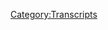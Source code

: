{{DEFAULTSORT:
    #_TRANSCRIPT_0439:May 29-31, 2020
}}{{Transcript
    | title         = [[439: May 29-31, 2020]]
    | caption       = [https://knowledgefight.libsyn.com/439-may-29-31-2020 Listen to this episode on Libsyn]
    | episodeNumber = [[439: May 29-31, 2020|439]]
    | length        = 02:28:03
}}

{{MessageBox
    | header     = Warning: Bot Generated Content
    | text       = This transcript was automatically generated by transcription software and likely contains many mistakes and misattributions. Please check the audio for definitive quotes, attribution, and context.
    | image      = N3yvass4myg91.webp
    | imagewidth = 50px
    | id         = warning
}}

{{TranscriptBlock
    | name      = Unknown Speaker
    | timestamp = 00:00:00.000
    | text      = N-N-N-N-N-N-N-Knowledge Fight
}}

{{TranscriptBlock
    | name      = Unknown Speaker
    | timestamp = 00:00:12.880
    | text      = Damn, and Jordan, I am SWEATING
}}

{{TranscriptBlock
    | name      = Unknown Speaker
    | timestamp = 00:00:17.960
    | text      = knowledgefight.com, it's time to pray
}}

{{TranscriptBlock
    | name      = Unknown Speaker
    | timestamp = 00:00:21.320
    | text      = I have great respect for knowledgefight
}}

{{TranscriptBlock
    | name      = Unknown Speaker
    | timestamp = 00:00:23.839
    | text      = knowledgefight
}}

{{TranscriptBlock
    | name      = Unknown Speaker
    | timestamp = 00:00:25.120
    | text      = I'm sick of them posing as if they're the good guys
}}

{{TranscriptBlock
    | name      = Unknown Speaker
    | timestamp = 00:00:27.359
    | text      = Shang, we are the bad guys, knowledgefight
}}

{{TranscriptBlock
    | name      = Unknown Speaker
    | timestamp = 00:00:30.000
    | text      = Damn, and Jordan, knowledgefight
}}

{{TranscriptBlock
    | name      = Unknown Speaker
    | timestamp = 00:00:32.159
    | text      = Riddle her, riddle her, riddle her
}}

{{TranscriptBlock
    | name      = Unknown Speaker
    | timestamp = 00:00:34.359
    | text      = I need, I need money
}}

{{TranscriptBlock
    | name      = Unknown Speaker
    | timestamp = 00:00:36.479
    | text      = Riddle her, riddle her, riddle her
}}

{{TranscriptBlock
    | name      = Unknown Speaker
    | timestamp = 00:00:39.359
    | text      = Andy and Kansas, Andy and, Andy and
}}

{{TranscriptBlock
    | name      = Unknown Speaker
    | timestamp = 00:00:42.159
    | text      = Stop it, Andy and Kansas, Andy and Kansas
}}

{{TranscriptBlock
    | name      = Unknown Speaker
    | timestamp = 00:00:44.679
    | text      = Andy and, Andy, it's time to pray
}}

{{TranscriptBlock
    | name      = Unknown Speaker
    | timestamp = 00:00:47.079
    | text      = Andy and Kansas, you're on the air, thanks for holding us
}}

{{TranscriptBlock
    | name      = Unknown Speaker
    | timestamp = 00:00:49.399
    | text      = Hello Alex, I'm a system caller, I'm a huge fan
}}

{{TranscriptBlock
    | name      = Unknown Speaker
    | timestamp = 00:00:51.719
    | text      = I love your world
}}

{{TranscriptBlock
    | name      = Unknown Speaker
    | timestamp = 00:00:52.960
    | text      = knowledgefight
}}

{{TranscriptBlock
    | name      = Unknown Speaker
    | timestamp = 00:00:54.039
    | text      = N-N-N-N-N-N-Knowledgefight.com
}}

{{TranscriptBlock
    | name      = Unknown Speaker
    | timestamp = 00:00:57.439
    | text      = I love you
}}

{{TranscriptBlock
    | name      = Unknown Speaker
    | timestamp = 00:00:59.439
    | text      = Hey everybody, welcome back to Knowledge Fight, I'm Dan
}}

{{TranscriptBlock
    | name      = Unknown Speaker
    | timestamp = 00:01:01.439
    | text      = I'm Jordan
}}

{{TranscriptBlock
    | name      = Unknown Speaker
    | timestamp = 00:01:02.039
    | text      = We're a couple dudes, like to sit around, drink novelty beverages
}}

{{TranscriptBlock
    | name      = Unknown Speaker
    | timestamp = 00:01:04.439
    | text      = and talk a little bit about Alex Jones
}}

{{TranscriptBlock
    | name      = Unknown Speaker
    | timestamp = 00:01:06.640
    | text      = Oh indeed we are, Dan
}}

{{TranscriptBlock
    | name      = Unknown Speaker
    | timestamp = 00:01:07.840
    | text      = Jordan
}}

{{TranscriptBlock
    | name      = Unknown Speaker
    | timestamp = 00:01:08.239
    | text      = Dan!
}}

{{TranscriptBlock
    | name      = Unknown Speaker
    | timestamp = 00:01:08.840
    | text      = Jordan!
}}

{{TranscriptBlock
    | name      = Unknown Speaker
    | timestamp = 00:01:09.239
    | text      = Quick question
}}

{{TranscriptBlock
    | name      = Unknown Speaker
    | timestamp = 00:01:09.840
    | text      = Whatever
}}

{{TranscriptBlock
    | name      = Unknown Speaker
    | timestamp = 00:01:10.239
    | text      = What's your bright spot for today?
}}

{{TranscriptBlock
    | name      = Unknown Speaker
    | timestamp = 00:01:11.439
    | text      = Well, um, this is, this is trivial maybe
}}

{{TranscriptBlock
    | name      = Unknown Speaker
    | timestamp = 00:01:14.840
    | text      = Uh, certainly, almost anything probably would be, but uh
}}

{{TranscriptBlock
    | name      = Unknown Speaker
    | timestamp = 00:01:17.640
    | text      = Eh
}}

{{TranscriptBlock
    | name      = Unknown Speaker
    | timestamp = 00:01:17.840
    | text      = You know what I recently discovered?
}}

{{TranscriptBlock
    | name      = Unknown Speaker
    | timestamp = 00:01:19.040
    | text      = What did you recently discover?
}}

{{TranscriptBlock
    | name      = Unknown Speaker
    | timestamp = 00:01:20.439
    | text      = So, I didn't realize, I'm a dipper, I like to dip things
}}

{{TranscriptBlock
    | name      = Unknown Speaker
    | timestamp = 00:01:24.840
    | text      = You like to dip things?
}}

{{TranscriptBlock
    | name      = Unknown Speaker
    | timestamp = 00:01:25.840
    | text      = Yes
}}

{{TranscriptBlock
    | name      = Unknown Speaker
    | timestamp = 00:01:26.340
    | text      = I gotcha
}}

{{TranscriptBlock
    | name      = Unknown Speaker
    | timestamp = 00:01:26.840
    | text      = Typically with sauces I like to dip them, but I do
}}

{{TranscriptBlock
    | name      = Unknown Speaker
    | timestamp = 00:01:28.640
    | text      = You are not a constellation of any sort
}}

{{TranscriptBlock
    | name      = Unknown Speaker
    | timestamp = 00:01:30.439
    | text      = No, meh, maybe
}}

{{TranscriptBlock
    | name      = Unknown Speaker
    | timestamp = 00:01:32.040
    | text      = Okay
}}

{{TranscriptBlock
    | name      = Unknown Speaker
    | timestamp = 00:01:32.439
    | text      = I get what you're saying, I don't know how to roll with it
}}

{{TranscriptBlock
    | name      = Unknown Speaker
    | timestamp = 00:01:34.439
    | text      = No
}}

{{TranscriptBlock
    | name      = Unknown Speaker
    | timestamp = 00:01:35.439
    | text      = I'm gonna be an Alex Jones improviser here and be confused by what you're saying
}}

{{TranscriptBlock
    | name      = Unknown Speaker
    | timestamp = 00:01:39.239
    | text      = Next, move on
}}

{{TranscriptBlock
    | name      = Unknown Speaker
    | timestamp = 00:01:40.439
    | text      = So generally when I, like, let's say I have some frozen chicken nuggets, right?
}}

{{TranscriptBlock
    | name      = Unknown Speaker
    | timestamp = 00:01:44.439
    | text      = Sure, sure, sure, sure
}}

{{TranscriptBlock
    | name      = Unknown Speaker
    | timestamp = 00:01:45.439
    | text      = And I get it and I dip
}}

{{TranscriptBlock
    | name      = Unknown Speaker
    | timestamp = 00:01:47.040
    | text      = You like a sauce
}}

{{TranscriptBlock
    | name      = Unknown Speaker
    | timestamp = 00:01:48.040
    | text      = But, I never considered, like, the way that most people have wings is the sauce is on the wings, right?
}}

{{TranscriptBlock
    | name      = Unknown Speaker
    | timestamp = 00:01:54.239
    | text      = Right
}}

{{TranscriptBlock
    | name      = Unknown Speaker
    | timestamp = 00:01:54.739
    | text      = I was like, how do you do that? You just put the sauce on there, just squeeze it on there?
}}

{{TranscriptBlock
    | name      = Unknown Speaker
    | timestamp = 00:01:58.040
    | text      = Just pour it on there
}}

{{TranscriptBlock
    | name      = Unknown Speaker
    | timestamp = 00:01:58.840
    | text      = I didn't realize that if you have Tupperware, you can put the sauce and the chicken fingers in there
}}

{{TranscriptBlock
    | name      = Unknown Speaker
    | timestamp = 00:02:04.239
    | text      = Totally
}}

{{TranscriptBlock
    | name      = Unknown Speaker
    | timestamp = 00:02:04.739
    | text      = And just shake it
}}

{{TranscriptBlock
    | name      = Unknown Speaker
    | timestamp = 00:02:05.239
    | text      = Ziploc bag works too
}}

{{TranscriptBlock
    | name      = Unknown Speaker
    | timestamp = 00:02:06.840
    | text      = Very
}}

{{TranscriptBlock
    | name      = Unknown Speaker
    | timestamp = 00:02:07.340
    | text      = All there
}}

{{TranscriptBlock
    | name      = Unknown Speaker
    | timestamp = 00:02:08.039
    | text      = See, whole new world
}}

{{TranscriptBlock
    | name      = Unknown Speaker
    | timestamp = 00:02:10.840
    | text      = Seems obvious
}}

{{TranscriptBlock
    | name      = Unknown Speaker
    | timestamp = 00:02:11.639
    | text      = Yeah
}}

{{TranscriptBlock
    | name      = Unknown Speaker
    | timestamp = 00:02:12.139
    | text      = It seems obvious
}}

{{TranscriptBlock
    | name      = Unknown Speaker
    | timestamp = 00:02:12.840
    | text      = Yep
}}

{{TranscriptBlock
    | name      = Unknown Speaker
    | timestamp = 00:02:13.340
    | text      = But let me ask you a question
}}

{{TranscriptBlock
    | name      = Unknown Speaker
    | timestamp = 00:02:14.439
    | text      = At 36 years old, I finally realized you could shake sauce onto things at Tupperware
}}

{{TranscriptBlock
    | name      = Unknown Speaker
    | timestamp = 00:02:18.439
    | text      = Look, just saying, lifetime, how much Tupperware do you have?
}}

{{TranscriptBlock
    | name      = Unknown Speaker
    | timestamp = 00:02:22.439
    | text      = Oh man
}}

{{TranscriptBlock
    | name      = Unknown Speaker
    | timestamp = 00:02:22.939
    | text      = Have you ever
}}

{{TranscriptBlock
    | name      = Unknown Speaker
    | timestamp = 00:02:23.439
    | text      = I've had a lot
}}

{{TranscriptBlock
    | name      = Unknown Speaker
    | timestamp = 00:02:23.939
    | text      = You've
}}

{{TranscriptBlock
    | name      = Unknown Speaker
    | timestamp = 00:02:24.439
    | text      = Well, I mean, not a ton, not as much as my mom probably
}}

{{TranscriptBlock
    | name      = Unknown Speaker
    | timestamp = 00:02:28.439
    | text      = But, like, I have gotten, periodically, I will get a couple things of Tupperware and then just throw them away
}}

{{TranscriptBlock
    | name      = Unknown Speaker
    | timestamp = 00:02:35.439
    | text      = They will end up not getting reused because something will just sit in them or something like, I can't, this is beyond washing
}}

{{TranscriptBlock
    | name      = Unknown Speaker
    | timestamp = 00:02:42.439
    | text      = That's the bougiest thing you do
}}

{{TranscriptBlock
    | name      = Unknown Speaker
    | timestamp = 00:02:44.439
    | text      = Just throw away Tupperware
}}

{{TranscriptBlock
    | name      = Unknown Speaker
    | timestamp = 00:02:46.439
    | text      = That's your luxury
}}

{{TranscriptBlock
    | name      = Unknown Speaker
    | timestamp = 00:02:48.439
    | text      = It feels necessary
}}

{{TranscriptBlock
    | name      = Unknown Speaker
    | timestamp = 00:02:50.439
    | text      = It's been a long time since I've done that though
}}

{{TranscriptBlock
    | name      = Unknown Speaker
    | timestamp = 00:02:52.439
    | text      = The Tupperware that I have now, I've had for a bit
}}

{{TranscriptBlock
    | name      = Unknown Speaker
    | timestamp = 00:02:54.439
    | text      = Right, right, right
}}

{{TranscriptBlock
    | name      = Unknown Speaker
    | timestamp = 00:02:55.439
    | text      = It had been a little bit better as I get older
}}

{{TranscriptBlock
    | name      = Unknown Speaker
    | timestamp = 00:02:57.439
    | text      = But for a long period of time, it was just like, yeah, this can't be cleaned, this can't be washed
}}

{{TranscriptBlock
    | name      = Unknown Speaker
    | timestamp = 00:03:03.439
    | text      = So how about you? What's your bright spot?
}}

{{TranscriptBlock
    | name      = Unknown Speaker
    | timestamp = 00:03:05.439
    | text      = Well, you know, I've been trying to think of one for the entire walk. I suppose a lot of bright spots going on now, you know
}}

{{TranscriptBlock
    | name      = Unknown Speaker
    | timestamp = 00:03:15.439
    | text      = My bright spot is how many bright spots are going on. There's just too many bright spots going on right now
}}

{{TranscriptBlock
    | name      = Unknown Speaker
    | timestamp = 00:03:21.439
    | text      = This is a little bit of a cop-out answer
}}

{{TranscriptBlock
    | name      = Unknown Speaker
    | timestamp = 00:03:23.439
    | text      = I don't know, I don't know
}}

{{TranscriptBlock
    | name      = Unknown Speaker
    | timestamp = 00:03:25.439
    | text      = We went to bed at a comfortable time last night
}}

{{TranscriptBlock
    | name      = Unknown Speaker
    | timestamp = 00:03:28.439
    | text      = We've been staying up till three or four every morning, just anxious and nervous
}}

{{TranscriptBlock
    | name      = Unknown Speaker
    | timestamp = 00:03:32.439
    | text      = And then last night, we were just like, I can't hang right now
}}

{{TranscriptBlock
    | name      = Unknown Speaker
    | timestamp = 00:03:35.439
    | text      = You've got to celebrate the renormalization of your rhythm
}}

{{TranscriptBlock
    | name      = Unknown Speaker
    | timestamp = 00:03:38.439
    | text      = Just trying to sleep
}}

{{TranscriptBlock
    | name      = Unknown Speaker
    | timestamp = 00:03:40.439
    | text      = Right
}}

{{TranscriptBlock
    | name      = Unknown Speaker
    | timestamp = 00:03:41.439
    | text      = That's my bright spot
}}

{{TranscriptBlock
    | name      = Unknown Speaker
    | timestamp = 00:03:42.439
    | text      = Alright, I'll take it
}}

{{TranscriptBlock
    | name      = Unknown Speaker
    | timestamp = 00:03:43.439
    | text      = I'll accept it
}}

{{TranscriptBlock
    | name      = Unknown Speaker
    | timestamp = 00:03:44.439
    | text      = So Jordan, today you've got an interesting episode to go over
}}

{{TranscriptBlock
    | name      = Unknown Speaker
    | timestamp = 00:03:47.439
    | text      = I'm sure people are hotly anticipating whatever bullshit is going to happen here
}}

{{TranscriptBlock
    | name      = Unknown Speaker
    | timestamp = 00:03:53.439
    | text      = We're going over May 29th, 30th, and 31st, 2020
}}

{{TranscriptBlock
    | name      = Unknown Speaker
    | timestamp = 00:03:58.439
    | text      = I'm glad this is 2020
}}

{{TranscriptBlock
    | name      = Unknown Speaker
    | timestamp = 00:03:59.439
    | text      = God dammit
}}

{{TranscriptBlock
    | name      = Unknown Speaker
    | timestamp = 00:04:00.439
    | text      = Normally, there wouldn't have been an episode on the 30th, because that was Saturday
}}

{{TranscriptBlock
    | name      = Unknown Speaker
    | timestamp = 00:04:03.439
    | text      = But Alex realizes that he's got to strike while the iron's hot
}}

{{TranscriptBlock
    | name      = Unknown Speaker
    | timestamp = 00:04:06.439
    | text      = Emergency broadcast
}}

{{TranscriptBlock
    | name      = Unknown Speaker
    | timestamp = 00:04:07.439
    | text      = Emergency broadcast
}}

{{TranscriptBlock
    | name      = Unknown Speaker
    | timestamp = 00:04:08.439
    | text      = Of course
}}

{{TranscriptBlock
    | name      = Unknown Speaker
    | timestamp = 00:04:09.439
    | text      = Not that interesting, but we'll still go over it
}}

{{TranscriptBlock
    | name      = Unknown Speaker
    | timestamp = 00:04:11.439
    | text      = Today is about, there's a lot of stuff that is about what you'd expect
}}

{{TranscriptBlock
    | name      = Unknown Speaker
    | timestamp = 00:04:15.439
    | text      = A lot of stuff is stupid
}}

{{TranscriptBlock
    | name      = Unknown Speaker
    | timestamp = 00:04:17.439
    | text      = A lot of stuff is very transparently racist in nature
}}

{{TranscriptBlock
    | name      = Unknown Speaker
    | timestamp = 00:04:21.439
    | text      = Of course
}}

{{TranscriptBlock
    | name      = Unknown Speaker
    | timestamp = 00:04:22.439
    | text      = And we'll get down to business on all of it
}}

{{TranscriptBlock
    | name      = Unknown Speaker
    | timestamp = 00:04:24.439
    | text      = But first, Jordan, we've got to say thank you to some folks who have signed up and are supporting the show
}}

{{TranscriptBlock
    | name      = Unknown Speaker
    | timestamp = 00:04:27.439
    | text      = So first Evan L. Thank you so much, you are now a policy wonk
}}

{{TranscriptBlock
    | name      = Unknown Speaker
    | timestamp = 00:04:31.439
    | text      = I'm a policy wonk
}}

{{TranscriptBlock
    | name      = Unknown Speaker
    | timestamp = 00:04:32.439
    | text      = Thanks Evan
}}

{{TranscriptBlock
    | name      = Unknown Speaker
    | timestamp = 00:04:33.439
    | text      = Thanks Evan
}}

{{TranscriptBlock
    | name      = Unknown Speaker
    | timestamp = 00:04:34.439
    | text      = Next Logan F. Thank you so much, you are now a policy wonk
}}

{{TranscriptBlock
    | name      = Unknown Speaker
    | timestamp = 00:04:36.439
    | text      = I'm a policy wonk
}}

{{TranscriptBlock
    | name      = Unknown Speaker
    | timestamp = 00:04:37.439
    | text      = Thank you Logan
}}

{{TranscriptBlock
    | name      = Unknown Speaker
    | timestamp = 00:04:38.439
    | text      = Thank you
}}

{{TranscriptBlock
    | name      = Unknown Speaker
    | timestamp = 00:04:39.439
    | text      = Next Emerie P. Thank you so much, you are now a policy wonk
}}

{{TranscriptBlock
    | name      = Unknown Speaker
    | timestamp = 00:04:41.439
    | text      = I'm a policy wonk
}}

{{TranscriptBlock
    | name      = Unknown Speaker
    | timestamp = 00:04:42.439
    | text      = Thank you Emery
}}

{{TranscriptBlock
    | name      = Unknown Speaker
    | timestamp = 00:04:43.439
    | text      = Thank you
}}

{{TranscriptBlock
    | name      = Unknown Speaker
    | timestamp = 00:04:44.439
    | text      = Next James C. Thank you so much, you are now a policy wonk
}}

{{TranscriptBlock
    | name      = Unknown Speaker
    | timestamp = 00:04:46.439
    | text      = I'm a policy wonk
}}

{{TranscriptBlock
    | name      = Unknown Speaker
    | timestamp = 00:04:47.439
    | text      = Thanks James
}}

{{TranscriptBlock
    | name      = Unknown Speaker
    | timestamp = 00:04:48.439
    | text      = Thank you
}}

{{TranscriptBlock
    | name      = Unknown Speaker
    | timestamp = 00:04:49.439
    | text      = Next Leslie
}}

{{TranscriptBlock
    | name      = Unknown Speaker
    | timestamp = 00:04:50.439
    | text      = No last name, like Cher
}}

{{TranscriptBlock
    | name      = Unknown Speaker
    | timestamp = 00:04:52.439
    | text      = Thank you so much, you are now a policy wonk
}}

{{TranscriptBlock
    | name      = Unknown Speaker
    | timestamp = 00:04:53.439
    | text      = I'm a policy wonk
}}

{{TranscriptBlock
    | name      = Unknown Speaker
    | timestamp = 00:04:55.439
    | text      = Thank you Leslie
}}

{{TranscriptBlock
    | name      = Unknown Speaker
    | timestamp = 00:04:56.439
    | text      = Oh next Nick W. Thank you so much. You're now policy wonk. I'm a policy wonk. Thanks Nick next Thomas the political Martian
}}

{{TranscriptBlock
    | name      = Unknown Speaker
    | timestamp = 00:05:03.680
    | text      = Thank you so much. You're now policy wonk. I'm a policy wonk. All right. Thank you Thomas. Is that Marvin?
}}

{{TranscriptBlock
    | name      = Unknown Speaker
    | timestamp = 00:05:08.720
    | text      = Hey, that's Marvin. Okay, it's as close to Marvin as I can political Marvin the apolitical
}}

{{TranscriptBlock
    | name      = Unknown Speaker
    | timestamp = 00:05:14.079
    | text      = Then finally like say thank you to a couple people donated on an elevated level. So James W. Thank you so much
}}

{{TranscriptBlock
    | name      = Unknown Speaker
    | timestamp = 00:05:19.360
    | text      = You are now a technocrat and David. Thank you so much. You are now a technocrat. I'm a policy wonk crikey, mate
}}

{{TranscriptBlock
    | name      = Unknown Speaker
    | timestamp = 00:05:25.199
    | text      = That's fantastic. Have yourself a brew. How's your 401k doing, bro? We got to go full tilt boogie on this Watson
}}

{{TranscriptBlock
    | name      = Unknown Speaker
    | timestamp = 00:05:31.300
    | text      = All right, let's just get down to business. We ain't making that money off that heroin
}}

{{TranscriptBlock
    | name      = Unknown Speaker
    | timestamp = 00:05:34.800
    | text      = Why are you pimps so good? My neck is freakishly large. I declare info war on you
}}

{{TranscriptBlock
    | name      = Unknown Speaker
    | timestamp = 00:05:41.240
    | text      = Thank you so much James W. And thank you so much David. Yes. Thank you very much to the both of you
}}

{{TranscriptBlock
    | name      = Unknown Speaker
    | timestamp = 00:05:45.560
    | text      = If you're out there listening and you're thinking hey
}}

{{TranscriptBlock
    | name      = Unknown Speaker
    | timestamp = 00:05:47.040
    | text      = I enjoy this show I'd like it to support with these gents do you can do that by going to our website knowledge
}}

{{TranscriptBlock
    | name      = Unknown Speaker
    | timestamp = 00:05:51.079
    | text      = Fight calm clicking the button says support the show or more importantly probably find a local charity in your area
}}

{{TranscriptBlock
    | name      = Unknown Speaker
    | timestamp = 00:05:56.560
    | text      = Perhaps a bail fund definitely for protesters around this country and take that generosity and throw it in that direction
}}

{{TranscriptBlock
    | name      = Unknown Speaker
    | timestamp = 00:06:03.199
    | text      = Please do so Jordan today. Like I said, I
}}

{{TranscriptBlock
    | name      = Unknown Speaker
    | timestamp = 00:06:07.399
    | text      = Fuck seltzers for today
}}

{{TranscriptBlock
    | name      = Unknown Speaker
    | timestamp = 00:06:12.959
    | text      = Like I said, we're gonna we're going into this
}}

{{TranscriptBlock
    | name      = Unknown Speaker
    | timestamp = 00:06:15.079
    | text      = 29th that's Friday of last week Saturday and Sunday to get us fully up to speed where we are as
}}

{{TranscriptBlock
    | name      = Unknown Speaker
    | timestamp = 00:06:22.800
    | text      = things have
}}

{{TranscriptBlock
    | name      = Unknown Speaker
    | timestamp = 00:06:24.319
    | text      = escalated and
}}

{{TranscriptBlock
    | name      = Unknown Speaker
    | timestamp = 00:06:26.639
    | text      = Deteriorated in many cities around the country. We'll see what Alex's take on it is and but before we do here's an out-of-context drop
}}

{{TranscriptBlock
    | name      = Unknown Speaker
    | timestamp = 00:06:33.800
    | text      = from today's show
}}

{{TranscriptBlock
    | name      = Unknown Speaker
    | timestamp = 00:06:35.800
    | text      = Live from Austin, Texas broadcasting worldwide, it's Millie Weaver
}}

{{TranscriptBlock
    | name      = Unknown Speaker
    | timestamp = 00:06:42.220
    | text      = And Alex Jones, let's hear it from a computer from Austin, Texas
}}

{{TranscriptBlock
    | name      = Unknown Speaker
    | timestamp = 00:06:47.259
    | text      = Broadcasting worldwide. It's Alex Jones. There's just something fun about let's hear it from the computer from the computer
}}

{{TranscriptBlock
    | name      = Unknown Speaker
    | timestamp = 00:06:54.420
    | text      = from the computer
}}

{{TranscriptBlock
    | name      = Unknown Speaker
    | timestamp = 00:06:56.060
    | text      = Let's hear it from the computer
}}

{{TranscriptBlock
    | name      = Unknown Speaker
    | timestamp = 00:06:58.180
    | text      = So we start off. I can't wait to speak to you Alex. Mm-hmm
}}

{{TranscriptBlock
    | name      = Unknown Speaker
    | timestamp = 00:07:01.939
    | text      = We start off on Friday and at this point things have gotten much more serious than they were on Thursday
}}

{{TranscriptBlock
    | name      = Unknown Speaker
    | timestamp = 00:07:09.180
    | text      = Although that's not to say that by the time Alex was on our Thursday
}}

{{TranscriptBlock
    | name      = Unknown Speaker
    | timestamp = 00:07:13.040
    | text      = There weren't some indications of things were pretty serious, but he didn't I don't think Alex and I'll be I'll be fair
}}

{{TranscriptBlock
    | name      = Unknown Speaker
    | timestamp = 00:07:19.699
    | text      = I'll include myself in this. I don't think that anyone
}}

{{TranscriptBlock
    | name      = Unknown Speaker
    | timestamp = 00:07:23.740
    | text      = Maybe some people but let's just keep the subset to me and Alex
}}

{{TranscriptBlock
    | name      = Unknown Speaker
    | timestamp = 00:07:26.879
    | text      = I don't think he and I could have predicted necessarily that things would go as
}}

{{TranscriptBlock
    | name      = Unknown Speaker
    | timestamp = 00:07:30.899
    | text      = things will accelerate as quickly as they have quickly and
}}

{{TranscriptBlock
    | name      = Unknown Speaker
    | timestamp = 00:07:34.939
    | text      = And so he didn't have as much of a hard take on things
}}

{{TranscriptBlock
    | name      = Unknown Speaker
    | timestamp = 00:07:39.899
    | text      = Could ignore it for the most part. I mean he certainly did in the preceding days. Well the the George Floyd
}}

{{TranscriptBlock
    | name      = Unknown Speaker
    | timestamp = 00:07:46.480
    | text      = Killing and then the people who were speaking out against it. He ignored it until the point where he couldn't right and
}}

{{TranscriptBlock
    | name      = Unknown Speaker
    | timestamp = 00:07:53.500
    | text      = Now it's a big deal. Yeah on Friday. It's a big deal. Yeah, and you know what that means
}}

{{TranscriptBlock
    | name      = Unknown Speaker
    | timestamp = 00:07:59.480
    | text      = It's time to shift narratives now. We're on record
}}

{{TranscriptBlock
    | name      = Unknown Speaker
    | timestamp = 00:08:04.560
    | text      = Documenting this and here's an article that I've promoted probably 500 times on air since
}}

{{TranscriptBlock
    | name      = Unknown Speaker
    | timestamp = 00:08:09.600
    | text      = 2018
}}

{{TranscriptBlock
    | name      = Unknown Speaker
    | timestamp = 00:08:10.680
    | text      = Documents to tell plan for civil unrest and martial law in Baltimore, Maryland
}}

{{TranscriptBlock
    | name      = Unknown Speaker
    | timestamp = 00:08:14.360
    | text      = leaked documents
}}

{{TranscriptBlock
    | name      = Unknown Speaker
    | timestamp = 00:08:15.839
    | text      = Show to tell plan to trigger nationwide unrest allowing Obama to declare martial law in 2018 one month after we got these documents
}}

{{TranscriptBlock
    | name      = Unknown Speaker
    | timestamp = 00:08:23.399
    | text      = It was confirmed by federal law enforcement. They were accurate the media never disputed them
}}

{{TranscriptBlock
    | name      = Unknown Speaker
    | timestamp = 00:08:27.459
    | text      = It's friends of democracy run by Alexander Soros
}}

{{TranscriptBlock
    | name      = Unknown Speaker
    | timestamp = 00:08:33.259
    | text      = Trying to trigger with Antifa operatives black Americans
}}

{{TranscriptBlock
    | name      = Unknown Speaker
    | timestamp = 00:08:38.700
    | text      = Rioting as the cover to overthrow major city governments
}}

{{TranscriptBlock
    | name      = Unknown Speaker
    | timestamp = 00:08:42.820
    | text      = So Obama would have a pretext to declare national martial law in 2018 ahead of the election
}}

{{TranscriptBlock
    | name      = Unknown Speaker
    | timestamp = 00:08:50.019
    | text      = It did not go the way they wanted to it seems so I had a little prediction that
}}

{{TranscriptBlock
    | name      = Unknown Speaker
    | timestamp = 00:08:54.980
    | text      = While I was watching things unfold on Thursday and Friday night
}}

{{TranscriptBlock
    | name      = Unknown Speaker
    | timestamp = 00:08:57.899
    | text      = And that was that Alex is now going to have to take things a little more seriously
}}

{{TranscriptBlock
    | name      = Unknown Speaker
    | timestamp = 00:09:01.460
    | text      = Like I said, and thus we're about to start hearing more about Soros. Yeah
}}

{{TranscriptBlock
    | name      = Unknown Speaker
    | timestamp = 00:09:05.019
    | text      = Yeah
}}

{{TranscriptBlock
    | name      = Unknown Speaker
    | timestamp = 00:09:05.659
    | text      = This is the value of Alex's strategy of having his whole list of villains that he can pull out whenever he needs to
}}

{{TranscriptBlock
    | name      = Unknown Speaker
    | timestamp = 00:09:11.179
    | text      = for the for last four months or so
}}

{{TranscriptBlock
    | name      = Unknown Speaker
    | timestamp = 00:09:14.059
    | text      = Soros has been kind of on the back burner because the relevant kind of fear he was trying to exploit in his audience wasn't really
}}

{{TranscriptBlock
    | name      = Unknown Speaker
    | timestamp = 00:09:19.179
    | text      = germane to the characterization of Soros
}}

{{TranscriptBlock
    | name      = Unknown Speaker
    | timestamp = 00:09:21.179
    | text      = The medical tyranny and the evils of vaccines those are in the Bill Gates wheelhouse
}}

{{TranscriptBlock
    | name      = Unknown Speaker
    | timestamp = 00:09:25.700
    | text      = So Alex focused most almost entirely on Bill and Melinda Gates and of course the new villain Anthony Fauci
}}

{{TranscriptBlock
    | name      = Unknown Speaker
    | timestamp = 00:09:32.100
    | text      = Please remember that the first time Alex mentioned Fauci on an emergency broadcast on February 8th
}}

{{TranscriptBlock
    | name      = Unknown Speaker
    | timestamp = 00:09:37.899
    | text      = Alex was pretending that Fauci had said that they were investigating if the corona virus was man-made and that he was a hero within the
}}

{{TranscriptBlock
    | name      = Unknown Speaker
    | timestamp = 00:09:44.220
    | text      = Administration once it became clear that this was all bullshit that Alex was making up Alex pretended
}}

{{TranscriptBlock
    | name      = Unknown Speaker
    | timestamp = 00:09:48.659
    | text      = He never said any of those things and Fauci became a longtime Gates employee who was trying to kill everyone
}}

{{TranscriptBlock
    | name      = Unknown Speaker
    | timestamp = 00:09:53.139
    | text      = You don't need because this is how this works. It's just fucking make it up as you go along
}}

{{TranscriptBlock
    | name      = Unknown Speaker
    | timestamp = 00:09:57.340
    | text      = Alex even decided that Bill Gates was the head of the New World Order and had been for the past 12 years or so
}}

{{TranscriptBlock
    | name      = Unknown Speaker
    | timestamp = 00:10:03.899
    | text      = Alex claimed that Gates reportedly had been a committed satanist at the age of 10 and he was taking over with his pink sweater
}}

{{TranscriptBlock
    | name      = Unknown Speaker
    | timestamp = 00:10:10.379
    | text      = It was the season of going very hard against Gates and Soros got very little play
}}

{{TranscriptBlock
    | name      = Unknown Speaker
    | timestamp = 00:10:15.139
    | text      = Now that we have societal unrest and protesting we now find ourselves outside of the Gates wheelhouse
}}

{{TranscriptBlock
    | name      = Unknown Speaker
    | timestamp = 00:10:21.940
    | text      = Alex can't credibly claim that Bill Gates is playing paying Antifa
}}

{{TranscriptBlock
    | name      = Unknown Speaker
    | timestamp = 00:10:25.740
    | text      = protesters to go around and cause trouble because his audience already has been trained to really only associate that narrative with Soros and
}}

{{TranscriptBlock
    | name      = Unknown Speaker
    | timestamp = 00:10:32.419
    | text      = Thus as Alex opens his show on Friday Soros is called off the bench
}}

{{TranscriptBlock
    | name      = Unknown Speaker
    | timestamp = 00:10:37.220
    | text      = As anyone who's listened to our show for any stretch of time knows
}}

{{TranscriptBlock
    | name      = Unknown Speaker
    | timestamp = 00:10:40.500
    | text      = These Soros Antifa contracts Alex is talking about are very fake
}}

{{TranscriptBlock
    | name      = Unknown Speaker
    | timestamp = 00:10:44.139
    | text      = One of the least competent underlings Alex has Harrison Smith found them on 4chan
}}

{{TranscriptBlock
    | name      = Unknown Speaker
    | timestamp = 00:10:49.620
    | text      = No, federal law enforcement has ever confirmed. They're real. Alex is making that up
}}

{{TranscriptBlock
    | name      = Unknown Speaker
    | timestamp = 00:10:53.740
    | text      = Also, I'm not sure what he means when he says no media has ever disputed them because we're media and I sure as shit dispute
}}

{{TranscriptBlock
    | name      = Unknown Speaker
    | timestamp = 00:10:59.419
    | text      = Them I've disputed them this whole time very publicly and mock the very idea of someone drawing up a contract to start riots
}}

{{TranscriptBlock
    | name      = Unknown Speaker
    | timestamp = 00:11:06.860
    | text      = The notion that that's something that anyone would ever put down into paper is laughable
}}

{{TranscriptBlock
    | name      = Unknown Speaker
    | timestamp = 00:11:11.360
    | text      = the reason you enter into a contract with someone is so that you can take action against them in court if they failed to
}}

{{TranscriptBlock
    | name      = Unknown Speaker
    | timestamp = 00:11:16.299
    | text      = Live up to their obligations a contract would serve literally zero purpose if someone failed to start a riot. It's fucking stupid
}}

{{TranscriptBlock
    | name      = Unknown Speaker
    | timestamp = 00:11:23.139
    | text      = I would assume the absence of coverage of these fake documents in the larger media is more a function of them being completely and
}}

{{TranscriptBlock
    | name      = Unknown Speaker
    | timestamp = 00:11:29.179
    | text      = transparently fake
}}

{{TranscriptBlock
    | name      = Unknown Speaker
    | timestamp = 00:11:30.299
    | text      = Seems like something that most media outlets wouldn't waste their time with us on the other hand have nothing but time
}}

{{TranscriptBlock
    | name      = Unknown Speaker
    | timestamp = 00:11:36.539
    | text      = That's what we fucking do
}}

{{TranscriptBlock
    | name      = Unknown Speaker
    | timestamp = 00:11:38.539
    | text      = Hey, hey, I dispute this I just beat this fully, you know, I I feel like the media has not yet refuted the
}}

{{TranscriptBlock
    | name      = Unknown Speaker
    | timestamp = 00:11:46.659
    | text      = details of the treaty between the elves and the orcs either and I feel like that's something that
}}

{{TranscriptBlock
    | name      = Unknown Speaker
    | timestamp = 00:11:51.059
    | text      = They've been silent about has Eisenhower gone on record about his meeting with aliens
}}

{{TranscriptBlock
    | name      = Unknown Speaker
    | timestamp = 00:11:56.620
    | text      = That he sold out the South Americans
}}

{{TranscriptBlock
    | name      = Unknown Speaker
    | timestamp = 00:11:58.799
    | text      = To the aliens, to the graves. Yeah, yeah, I mean there's all sorts of things that are totally true because they've not been refuted
}}

{{TranscriptBlock
    | name      = Unknown Speaker
    | timestamp = 00:12:06.480
    | text      = Has anybody checked on the Ark of the Covenant recently? Who knows what contract that is going on with? I heard Soros has it
}}

{{TranscriptBlock
    | name      = Unknown Speaker
    | timestamp = 00:12:12.679
    | text      = Saw a contract with him to ship to his ship. He moved a couple years back
}}

{{TranscriptBlock
    | name      = Unknown Speaker
    | timestamp = 00:12:17.120
    | text      = Of course, and he hired some movers and they had to sign a non-disclosure contract about shipping the Ark of the Covenant
}}

{{TranscriptBlock
    | name      = Unknown Speaker
    | timestamp = 00:12:23.240
    | text      = I assume they also had a to sign a don't look at the Ark of the Covenant contract as well
}}

{{TranscriptBlock
    | name      = Unknown Speaker
    | timestamp = 00:12:27.759
    | text      = Otherwise, they would be sued for their face melting. Yeah. Yeah. Yeah something like that. So
}}

{{TranscriptBlock
    | name      = Unknown Speaker
    | timestamp = 00:12:33.360
    | text      = Alex is going to now enter into the season of trying to make a conspiracy theory out of this. Sure
}}

{{TranscriptBlock
    | name      = Unknown Speaker
    | timestamp = 00:12:39.919
    | text      = he's going to talk about the protests and the riots and
}}

{{TranscriptBlock
    | name      = Unknown Speaker
    | timestamp = 00:12:43.759
    | text      = Make them into the work of metal and globalists and Soros operatives and what have you
}}

{{TranscriptBlock
    | name      = Unknown Speaker
    | timestamp = 00:12:48.639
    | text      = Is this amount right? No, then it's globalist operatives. You knew this was fucking coming
}}

{{TranscriptBlock
    | name      = Unknown Speaker
    | timestamp = 00:12:53.000
    | text      = Like we've done this rodeo before just not at this level like not with this like this sense of intensity and and
}}

{{TranscriptBlock
    | name      = Unknown Speaker
    | timestamp = 00:13:00.159
    | text      = Severity for sure. So we get into this next clip and Alex
}}

{{TranscriptBlock
    | name      = Unknown Speaker
    | timestamp = 00:13:04.240
    | text      = He starts weaving also conspiracies about the killing of George Floyd itself
}}

{{TranscriptBlock
    | name      = Unknown Speaker
    | timestamp = 00:13:10.000
    | text      = Why not at the center of the case those in there, but the local police are not our enemy
}}

{{TranscriptBlock
    | name      = Unknown Speaker
    | timestamp = 00:13:15.240
    | text      = Yeah
}}

{{TranscriptBlock
    | name      = Unknown Speaker
    | timestamp = 00:13:17.200
    | text      = Anybody that's lived long enough on average knows that
}}

{{TranscriptBlock
    | name      = Unknown Speaker
    | timestamp = 00:13:20.240
    | text      = Put up with bad cops very long
}}

{{TranscriptBlock
    | name      = Unknown Speaker
    | timestamp = 00:13:22.240
    | text      = Mmm
}}

{{TranscriptBlock
    | name      = Unknown Speaker
    | timestamp = 00:13:25.360
    | text      = Minnesota that the media has hiked up now is becoming more and more suspicious turns out these two knew each other very well
}}

{{TranscriptBlock
    | name      = Unknown Speaker
    | timestamp = 00:13:32.159
    | text      = worked as bouncers at a club together for several years and
}}

{{TranscriptBlock
    | name      = Unknown Speaker
    | timestamp = 00:13:39.759
    | text      = Anybody with half a brain knows you put your knee on the carotid artery of somebody that's not a police train tactic
}}

{{TranscriptBlock
    | name      = Unknown Speaker
    | timestamp = 00:13:44.799
    | text      = That's how you kill somebody
}}

{{TranscriptBlock
    | name      = Unknown Speaker
    | timestamp = 00:13:46.279
    | text      = So Alex saying that the local police aren't the enemy if that's all good and well
}}

{{TranscriptBlock
    | name      = Unknown Speaker
    | timestamp = 00:13:49.960
    | text      = But it's kind of counter to his entire self mythology
}}

{{TranscriptBlock
    | name      = Unknown Speaker
    | timestamp = 00:13:53.240
    | text      = According to his telling of his own life story
}}

{{TranscriptBlock
    | name      = Unknown Speaker
    | timestamp = 00:13:55.159
    | text      = He uncovered an elaborate drug dealing ring in the police department in Dallas
}}

{{TranscriptBlock
    | name      = Unknown Speaker
    | timestamp = 00:13:58.759
    | text      = Which led to a lawyer calling Alex's dad and telling him that the police were gonna kill Alex and that led to them moving to
}}

{{TranscriptBlock
    | name      = Unknown Speaker
    | timestamp = 00:14:04.200
    | text      = Austin
}}

{{TranscriptBlock
    | name      = Unknown Speaker
    | timestamp = 00:14:05.200
    | text      = Alex's life story at the beginning of his career is at odds with his current state
}}

{{TranscriptBlock
    | name      = Unknown Speaker
    | timestamp = 00:14:09.879
    | text      = Obviously, I don't believe that that's why Alex moved to Austin
}}

{{TranscriptBlock
    | name      = Unknown Speaker
    | timestamp = 00:14:12.340
    | text      = But it's telling that the corrosive effects of supporting Trump has led him to more or less forgetting who he's supposed to be pretending
}}

{{TranscriptBlock
    | name      = Unknown Speaker
    | timestamp = 00:14:18.399
    | text      = To be yeah, as for that news item about George Floyd and the cop Derek Chauvin knowing each other
}}

{{TranscriptBlock
    | name      = Unknown Speaker
    | timestamp = 00:14:23.759
    | text      = That's something that Alex is probably misreporting a bit
}}

{{TranscriptBlock
    | name      = Unknown Speaker
    | timestamp = 00:14:26.960
    | text      = This is something that's based on some comments from Maya Santa Maria who owned a club in Minneapolis called El Nuevo Rodeo
}}

{{TranscriptBlock
    | name      = Unknown Speaker
    | timestamp = 00:14:34.220
    | text      = She told the local news outlet that both of these men worked at that club
}}

{{TranscriptBlock
    | name      = Unknown Speaker
    | timestamp = 00:14:37.559
    | text      = Which many folks took to mean that they knew each other and this must have been personal
}}

{{TranscriptBlock
    | name      = Unknown Speaker
    | timestamp = 00:14:41.879
    | text      = This is ignoring the full content of Santa Maria's comments quote
}}

{{TranscriptBlock
    | name      = Unknown Speaker
    | timestamp = 00:14:45.899
    | text      = They were working together at the same time. It's just that Chauvin worked outside and the security guards were inside
}}

{{TranscriptBlock
    | name      = Unknown Speaker
    | timestamp = 00:14:52.779
    | text      = Alex is also wrong about them working together for several years even the blaze included the information in their article that
}}

{{TranscriptBlock
    | name      = Unknown Speaker
    | timestamp = 00:14:58.940
    | text      = Floyd only worked there for quote roughly a year
}}

{{TranscriptBlock
    | name      = Unknown Speaker
    | timestamp = 00:15:01.659
    | text      = It's definitely interesting and I'll need to wait till there's more information to draw any strong conclusion from it
}}

{{TranscriptBlock
    | name      = Unknown Speaker
    | timestamp = 00:15:06.679
    | text      = But I mean Santa Maria told the local news outlet that she did not know if the two guys knew each other and it's entirely
}}

{{TranscriptBlock
    | name      = Unknown Speaker
    | timestamp = 00:15:12.440
    | text      = Possible that they didn't she said there were dozens of guards on busy nights like when their shifts would have overlapped
}}

{{TranscriptBlock
    | name      = Unknown Speaker
    | timestamp = 00:15:18.600
    | text      = So it's entirely possible. They never met or if they had they were only distant acquaintances
}}

{{TranscriptBlock
    | name      = Unknown Speaker
    | timestamp = 00:15:23.480
    | text      = Yeah
}}

{{TranscriptBlock
    | name      = Unknown Speaker
    | timestamp = 00:15:23.919
    | text      = The story is being used by some to try and argue that this was a personal beef and thus it shouldn't fall into the same
}}

{{TranscriptBlock
    | name      = Unknown Speaker
    | timestamp = 00:15:29.919
    | text      = Category as other instances where a white cop kills an unarmed black person
}}

{{TranscriptBlock
    | name      = Unknown Speaker
    | timestamp = 00:15:33.720
    | text      = I think that's a losing strategy and it'll ultimately backfire if you think about it for even a second
}}

{{TranscriptBlock
    | name      = Unknown Speaker
    | timestamp = 00:15:38.840
    | text      = if it turns out that this case was something where the cop killed George Floyd for a personal reason while
}}

{{TranscriptBlock
    | name      = Unknown Speaker
    | timestamp = 00:15:44.440
    | text      = Utilizing the power and authority of his badge to protect himself. The situation is far worse than it looked. Oh, no
}}

{{TranscriptBlock
    | name      = Unknown Speaker
    | timestamp = 00:15:50.679
    | text      = That's shit
}}

{{TranscriptBlock
    | name      = Unknown Speaker
    | timestamp = 00:15:51.460
    | text      = That's totally fine
}}

{{TranscriptBlock
    | name      = Unknown Speaker
    | timestamp = 00:15:52.559
    | text      = The idea that he felt that he could get away with acting like that in clear view of his co-workers and expected he wouldn't pay
}}

{{TranscriptBlock
    | name      = Unknown Speaker
    | timestamp = 00:15:58.320
    | text      = Any consequences for it?
}}

{{TranscriptBlock
    | name      = Unknown Speaker
    | timestamp = 00:15:59.480
    | text      = It's that's more or less an encapsulation of the problem whether or not these two knew each other is an interesting thing
}}

{{TranscriptBlock
    | name      = Unknown Speaker
    | timestamp = 00:16:05.659
    | text      = We may learn more about in the future. But regardless it doesn't change the facts of the situation one bit
}}

{{TranscriptBlock
    | name      = Unknown Speaker
    | timestamp = 00:16:10.399
    | text      = so if Alex is trying to trot that out that or as some kind of a
}}

{{TranscriptBlock
    | name      = Unknown Speaker
    | timestamp = 00:16:14.720
    | text      = The you know, like this is oh, it's something else. It's not something else. It is a little bit like saying that
}}

{{TranscriptBlock
    | name      = Unknown Speaker
    | timestamp = 00:16:22.200
    | text      = You know, it's like domestic abuse is fine for cops to get away with because see they it's personal, you know
}}

{{TranscriptBlock
    | name      = Unknown Speaker
    | timestamp = 00:16:29.200
    | text      = It's not them using their badge to get away with this kind of shit. It's it's personal
}}

{{TranscriptBlock
    | name      = Unknown Speaker
    | timestamp = 00:16:34.039
    | text      = It's their personal life and it's like no, I'm still gonna go with that's fucked up. Mm-hmm
}}

{{TranscriptBlock
    | name      = Unknown Speaker
    | timestamp = 00:16:38.799
    | text      = Yeah, so I thought that that was like bad, but it's kind of standard
}}

{{TranscriptBlock
    | name      = Unknown Speaker
    | timestamp = 00:16:42.340
    | text      = I think you're seeing a lot of people float these kinds of things out
}}

{{TranscriptBlock
    | name      = Unknown Speaker
    | timestamp = 00:16:45.120
    | text      = I didn't realize where Alex was gonna go from there. He takes that little bit of
}}

{{TranscriptBlock
    | name      = Unknown Speaker
    | timestamp = 00:16:51.240
    | text      = misinterpreted news and he just builds on it to the point where it's like
}}

{{TranscriptBlock
    | name      = Unknown Speaker
    | timestamp = 00:16:55.159
    | text      = Good luck fucking defending this conspiracy theory Alex to me. This looks like some type of inner gang operation
}}

{{TranscriptBlock
    | name      = Unknown Speaker
    | timestamp = 00:17:02.039
    | text      = and
}}

{{TranscriptBlock
    | name      = Unknown Speaker
    | timestamp = 00:17:05.160
    | text      = You're probably gonna find there's corruption going on and this is some kind of weird police gang hooked into organized crime
}}

{{TranscriptBlock
    | name      = Unknown Speaker
    | timestamp = 00:17:12.559
    | text      = So because I mean
}}

{{TranscriptBlock
    | name      = Unknown Speaker
    | timestamp = 00:17:14.839
    | text      = Why would you kill somebody on camera? Why would you just huh?
}}

{{TranscriptBlock
    | name      = Unknown Speaker
    | timestamp = 00:17:18.960
    | text      = Go to report if somebody passed in fake 20s and then kill him on camera here
}}

{{TranscriptBlock
    | name      = Unknown Speaker
    | timestamp = 00:17:23.240
    | text      = We see Alex correctly assess that there's something completely fucked up about this situation very odd
}}

{{TranscriptBlock
    | name      = Unknown Speaker
    | timestamp = 00:17:28.039
    | text      = Yeah, the fact that the cop knew he was being filmed and still behaved the way he did in an attempt to explain this away
}}

{{TranscriptBlock
    | name      = Unknown Speaker
    | timestamp = 00:17:34.440
    | text      = Alex's decided this must be a case of a police gang who's feuding with another imagined gang that George Floyd was barely am course
}}

{{TranscriptBlock
    | name      = Unknown Speaker
    | timestamp = 00:17:40.799
    | text      = This is absurd and it's based on nothing but beyond that this conspiracy theory really reveals how bad Alex is at his job
}}

{{TranscriptBlock
    | name      = Unknown Speaker
    | timestamp = 00:17:48.319
    | text      = Claiming that this was a gang involved killing does literally nothing to explain away the thing that he's claiming to find suspicious in the original
}}

{{TranscriptBlock
    | name      = Unknown Speaker
    | timestamp = 00:17:54.640
    | text      = Story if this were a gang involved murder you'd probably assume there'd be even more reason not to do it on film and honestly
}}

{{TranscriptBlock
    | name      = Unknown Speaker
    | timestamp = 00:18:00.880
    | text      = Probably not to do it while you're on shift as a cop in public
}}

{{TranscriptBlock
    | name      = Unknown Speaker
    | timestamp = 00:18:04.240
    | text      = You would think that would ultimately lead to an investigation which would likely real reveal the existence of this cop gang
}}

{{TranscriptBlock
    | name      = Unknown Speaker
    | timestamp = 00:18:10.160
    | text      = You're probably trying to keep a secret
}}

{{TranscriptBlock
    | name      = Unknown Speaker
    | timestamp = 00:18:12.000
    | text      = Yeah, Alex's conspiracy is supposed to explain why the cop did this even though he knew he was on film
}}

{{TranscriptBlock
    | name      = Unknown Speaker
    | timestamp = 00:18:16.960
    | text      = But it doesn't achieve that goal
}}

{{TranscriptBlock
    | name      = Unknown Speaker
    | timestamp = 00:18:18.319
    | text      = All it does is create a possibly more intriguing but ultimately very difficult to prove distraction from reality
}}

{{TranscriptBlock
    | name      = Unknown Speaker
    | timestamp = 00:18:24.299
    | text      = Because let me tell you now Alex needs to establish that there is a police gang in
}}

{{TranscriptBlock
    | name      = Unknown Speaker
    | timestamp = 00:18:29.119
    | text      = Minneapolis the Wolverines that this cop was a member of the police gang you had a tattoo that all the other members
}}

{{TranscriptBlock
    | name      = Unknown Speaker
    | timestamp = 00:18:34.680
    | text      = The officers there were also members
}}

{{TranscriptBlock
    | name      = Unknown Speaker
    | timestamp = 00:18:36.799
    | text      = They're probably George Floyd was in a gang that these gangs have a reason to commit one of the dumbest murders imaginable
}}

{{TranscriptBlock
    | name      = Unknown Speaker
    | timestamp = 00:18:43.119
    | text      = I got nothing for those two like what sort of gang trouble
}}

{{TranscriptBlock
    | name      = Unknown Speaker
    | timestamp = 00:18:45.880
    | text      = Do you think would rise to the level of a cop in uniform?
}}

{{TranscriptBlock
    | name      = Unknown Speaker
    | timestamp = 00:18:48.039
    | text      = Killing someone in the street with tons of people around and people recording it
}}

{{TranscriptBlock
    | name      = Unknown Speaker
    | timestamp = 00:18:51.400
    | text      = You'd think it would have to be something really serious like I don't know Floyd was gonna provide evidence to the Attorney General about the cop
}}

{{TranscriptBlock
    | name      = Unknown Speaker
    | timestamp = 00:18:57.319
    | text      = Gang or something like right you have to you have to spin some elaborate narrative now
}}

{{TranscriptBlock
    | name      = Unknown Speaker
    | timestamp = 00:19:01.400
    | text      = Somebody robbed an M&M store, and they really take those seriously right that seems yeah, why silly yeah
}}

{{TranscriptBlock
    | name      = Unknown Speaker
    | timestamp = 00:19:08.200
    | text      = You know you can easily see how this might be fun for conspiracy theorists to think about but it's pure
}}

{{TranscriptBlock
    | name      = Unknown Speaker
    | timestamp = 00:19:12.660
    | text      = Speculation to avoid a very easy to come up with explanation for why the cop did this even though he knew he was on tape
}}

{{TranscriptBlock
    | name      = Unknown Speaker
    | timestamp = 00:19:18.359
    | text      = Yeah, he didn't care yep. He didn't think there would be any consequences
}}

{{TranscriptBlock
    | name      = Unknown Speaker
    | timestamp = 00:19:22.720
    | text      = Like maybe you can make an argument that he didn't actually think that Floyd was gonna die
}}

{{TranscriptBlock
    | name      = Unknown Speaker
    | timestamp = 00:19:26.779
    | text      = But that still requires you to accept that he took Floyd's words and those of the concerned onlookers
}}

{{TranscriptBlock
    | name      = Unknown Speaker
    | timestamp = 00:19:31.819
    | text      = Not as not seriously enough to consider, and it would be very easy to see
}}

{{TranscriptBlock
    | name      = Unknown Speaker
    | timestamp = 00:19:37.559
    | text      = How he would think that there wouldn't be any consequences
}}

{{TranscriptBlock
    | name      = Unknown Speaker
    | timestamp = 00:19:40.480
    | text      = There rarely are for police who brutalized people of color and early in his career
}}

{{TranscriptBlock
    | name      = Unknown Speaker
    | timestamp = 00:19:45.240
    | text      = He never even got the chance to learn this lesson yeah
}}

{{TranscriptBlock
    | name      = Unknown Speaker
    | timestamp = 00:19:48.720
    | text      = I mentioned on the last episode
}}

{{TranscriptBlock
    | name      = Unknown Speaker
    | timestamp = 00:19:50.599
    | text      = But in 2008 the same cop Derek Chauvin responded to a domestic
}}

{{TranscriptBlock
    | name      = Unknown Speaker
    | timestamp = 00:19:54.759
    | text      = Disturbance call when the police arrived the guy who had the police called on him Ira tolls ran for the bathroom
}}

{{TranscriptBlock
    | name      = Unknown Speaker
    | timestamp = 00:20:00.640
    | text      = According to his telling of the story to the Daily Beast Chauvin and the officers entered the house unannounced
}}

{{TranscriptBlock
    | name      = Unknown Speaker
    | timestamp = 00:20:05.559
    | text      = Then Chauvin kicked at the door of the bathroom when he got in he started hitting tolls who instinctively
}}

{{TranscriptBlock
    | name      = Unknown Speaker
    | timestamp = 00:20:11.480
    | text      = Instinctually fought back quote. I didn't know what to think when he started hitting me
}}

{{TranscriptBlock
    | name      = Unknown Speaker
    | timestamp = 00:20:15.880
    | text      = I swear he was hitting me with the gun
}}

{{TranscriptBlock
    | name      = Unknown Speaker
    | timestamp = 00:20:18.240
    | text      = Chauvin shot tolls in the stomach because he claimed the tolls reached for hit an officer's gun
}}

{{TranscriptBlock
    | name      = Unknown Speaker
    | timestamp = 00:20:23.200
    | text      = Sure tolls told the Daily Beast quote if his first reaction was hitting me in the face
}}

{{TranscriptBlock
    | name      = Unknown Speaker
    | timestamp = 00:20:27.740
    | text      = Then it means I can't see and I'm too
}}

{{TranscriptBlock
    | name      = Unknown Speaker
    | timestamp = 00:20:29.720
    | text      = Disoriented to first locate his gun and then try to take it from him and for what to turn a misdemeanor
}}

{{TranscriptBlock
    | name      = Unknown Speaker
    | timestamp = 00:20:35.359
    | text      = Disorderly situation into a felony situation that could have resulted in me dying he tried to kill me in that bathroom
}}

{{TranscriptBlock
    | name      = Unknown Speaker
    | timestamp = 00:20:41.200
    | text      = There were no real consequences for this which teaches a lesson that there aren't consequences for this sort of thing
}}

{{TranscriptBlock
    | name      = Unknown Speaker
    | timestamp = 00:20:46.759
    | text      = He just got paid he got put on paid administrative leave while there was an investigation that didn't result in any consequences
}}

{{TranscriptBlock
    | name      = Unknown Speaker
    | timestamp = 00:20:53.119
    | text      = Basically got a vacation. Yep
}}

{{TranscriptBlock
    | name      = Unknown Speaker
    | timestamp = 00:20:54.759
    | text      = I
}}

{{TranscriptBlock
    | name      = Unknown Speaker
    | timestamp = 00:20:55.279
    | text      = Find it substantially easier to believe that a cop with a record like Chauvin's living in an America like the one we've been living in
}}

{{TranscriptBlock
    | name      = Unknown Speaker
    | timestamp = 00:21:01.099
    | text      = Just didn't give a shit about hurting people that you know
}}

{{TranscriptBlock
    | name      = Unknown Speaker
    | timestamp = 00:21:03.799
    | text      = That's easier to believe than this completely baseless conspiracy about imagined feuding gangs that Alex is coming up with so wait
}}

{{TranscriptBlock
    | name      = Unknown Speaker
    | timestamp = 00:21:10.440
    | text      = That was 2008. Yeah. Well, obviously
}}

{{TranscriptBlock
    | name      = Unknown Speaker
    | timestamp = 00:21:13.680
    | text      = Good cops don't allow bad cops to stay in their ranks for very long. They root them out really quickly
}}

{{TranscriptBlock
    | name      = Unknown Speaker
    | timestamp = 00:21:18.759
    | text      = I think that was the thing. I sensed you got the most angry
}}

{{TranscriptBlock
    | name      = Unknown Speaker
    | timestamp = 00:21:25.759
    | text      = I
}}

{{TranscriptBlock
    | name      = Unknown Speaker
    | timestamp = 00:21:27.079
    | text      = Came close, but we're recording fairly late. That's true. Yeah. Yeah, we might be breaking curfew. I'm trying yeah
}}

{{TranscriptBlock
    | name      = Unknown Speaker
    | timestamp = 00:21:35.440
    | text      = This is pretty pathetic work on Alex's part if you really have to look at it
}}

{{TranscriptBlock
    | name      = Unknown Speaker
    | timestamp = 00:21:39.519
    | text      = But you can see how now that he has an angle on the story that he thinks diffuses the race issues
}}

{{TranscriptBlock
    | name      = Unknown Speaker
    | timestamp = 00:21:43.960
    | text      = He's completely comfortable dropping the whole like cop didn't know what he was doing bullshit
}}

{{TranscriptBlock
    | name      = Unknown Speaker
    | timestamp = 00:21:48.480
    | text      = That was only his angle on Thursday because he couldn't come up with anything better to defend whiteness
}}

{{TranscriptBlock
    | name      = Unknown Speaker
    | timestamp = 00:21:53.720
    | text      = That's all he had and now he's like, oh, you know who's probably some sort of an inner gang thing. Yeah
}}

{{TranscriptBlock
    | name      = Unknown Speaker
    | timestamp = 00:21:59.480
    | text      = So that's that's pretty bad
}}

{{TranscriptBlock
    | name      = Unknown Speaker
    | timestamp = 00:22:01.319
    | text      = It's just really like so it's so bald-faced whenever like you're attacking the very cornerstone of the all cops
}}

{{TranscriptBlock
    | name      = Unknown Speaker
    | timestamp = 00:22:08.240
    | text      = Argument which is that if you want to argue there are good cops
}}

{{TranscriptBlock
    | name      = Unknown Speaker
    | timestamp = 00:22:12.519
    | text      = Then why are they doing everything humanly possible to protect murderers, you know?
}}

{{TranscriptBlock
    | name      = Unknown Speaker
    | timestamp = 00:22:17.680
    | text      = So that's the that's the cornerstone and for you to say at me to my face
}}

{{TranscriptBlock
    | name      = Unknown Speaker
    | timestamp = 00:22:24.200
    | text      = They don't suffer bad cops there for very long fuck off. Well, and the other problem fuck off
}}

{{TranscriptBlock
    | name      = Unknown Speaker
    | timestamp = 00:22:29.759
    | text      = That's that's one problem. But the other problem is that like that's like a
}}

{{TranscriptBlock
    | name      = Unknown Speaker
    | timestamp = 00:22:34.200
    | text      = Contradiction of Alex's entire life story, right? Right, right
}}

{{TranscriptBlock
    | name      = Unknown Speaker
    | timestamp = 00:22:37.680
    | text      = Right, like it's it's ridiculous to be this idea of like a good cops
}}

{{TranscriptBlock
    | name      = Unknown Speaker
    | timestamp = 00:22:41.000
    | text      = Don't put up with bad cops like you got run out of Dallas by bad cops
}}

{{TranscriptBlock
    | name      = Unknown Speaker
    | timestamp = 00:22:44.799
    | text      = Yeah, or entrenched according to you at the like one of them was the chief if you were correct
}}

{{TranscriptBlock
    | name      = Unknown Speaker
    | timestamp = 00:22:50.119
    | text      = Then you wouldn't have needed to do the thing that you think you're a hero for doing you never would have moved to Austin exactly
}}

{{TranscriptBlock
    | name      = Unknown Speaker
    | timestamp = 00:22:57.839
    | text      = Go back to Dallas asshole. Sure. No, I don't put don't force Dallas. I'm sorry. I'm sorry Dallas. I wouldn't do that to you
}}

{{TranscriptBlock
    | name      = Unknown Speaker
    | timestamp = 00:23:04.039
    | text      = So Alex gets into playing some video of the fire at the third precinct police station in Minneapolis
}}

{{TranscriptBlock
    | name      = Unknown Speaker
    | timestamp = 00:23:11.799
    | text      = Yeah, and he has some some won't you think of?
}}

{{TranscriptBlock
    | name      = Unknown Speaker
    | timestamp = 00:23:19.880
    | text      = And then here you go folks you get the fireworks going off in celebration of the police station of burning down
}}

{{TranscriptBlock
    | name      = Unknown Speaker
    | timestamp = 00:23:27.720
    | text      = And then the businesses and the community will just move out of that area you've got another dead zone
}}

{{TranscriptBlock
    | name      = Unknown Speaker
    | timestamp = 00:23:32.559
    | text      = So on Thursday night protesters in Minneapolis took over the third precinct police station and set it ablaze
}}

{{TranscriptBlock
    | name      = Unknown Speaker
    | timestamp = 00:23:38.720
    | text      = The image of that was something I could have never imagined being possible. I never thought my lifetime
}}

{{TranscriptBlock
    | name      = Unknown Speaker
    | timestamp = 00:23:44.359
    | text      = I would see a police station captured. That's where the police are. That's where they keep their guns
}}

{{TranscriptBlock
    | name      = Unknown Speaker
    | timestamp = 00:23:48.960
    | text      = Yeah, it did not seem like a possibility. I was I was shocked
}}

{{TranscriptBlock
    | name      = Unknown Speaker
    | timestamp = 00:23:53.279
    | text      = Leaving my amazement aside there have been some responses from business owners in the area and some are not happy
}}

{{TranscriptBlock
    | name      = Unknown Speaker
    | timestamp = 00:23:58.519
    | text      = But others have responded pretty amazingly the Gandhi Mahal Indian restaurant was one of the businesses that caught fire that night
}}

{{TranscriptBlock
    | name      = Unknown Speaker
    | timestamp = 00:24:05.240
    | text      = The owner's daughter posted on Facebook quote don't worry about us. We will rebuild and we will recover
}}

{{TranscriptBlock
    | name      = Unknown Speaker
    | timestamp = 00:24:11.240
    | text      = Referring to her father. She said quote I hear him say on the phone
}}

{{TranscriptBlock
    | name      = Unknown Speaker
    | timestamp = 00:24:14.680
    | text      = Let my building burn justice needs to be served put those officers in jail
}}

{{TranscriptBlock
    | name      = Unknown Speaker
    | timestamp = 00:24:18.839
    | text      = Mm-hmm, and then there was the target which was the site of the initial looting that so scandalized the right-wing think about the target
}}

{{TranscriptBlock
    | name      = Unknown Speaker
    | timestamp = 00:24:25.460
    | text      = They said oh no their CEO Brian Connell put out a press release that started quote
}}

{{TranscriptBlock
    | name      = Unknown Speaker
    | timestamp = 00:24:30.740
    | text      = We are a community in pain that pain is not unique to the Twin Cities it extends across America
}}

{{TranscriptBlock
    | name      = Unknown Speaker
    | timestamp = 00:24:36.200
    | text      = The murder of George Floyd has unleashed the pent-up pain of years as have the killings of Ahmaud Arbery and Breonna Taylor
}}

{{TranscriptBlock
    | name      = Unknown Speaker
    | timestamp = 00:24:42.500
    | text      = We say their names and hold a too long list of others in our hearts as a target team
}}

{{TranscriptBlock
    | name      = Unknown Speaker
    | timestamp = 00:24:47.660
    | text      = We've huddled and we've consoled and we've witnessed
}}

{{TranscriptBlock
    | name      = Unknown Speaker
    | timestamp = 00:24:49.759
    | text      = A horrific scene similar to what's playing out now and wept that not enough is changing as a team
}}

{{TranscriptBlock
    | name      = Unknown Speaker
    | timestamp = 00:24:55.539
    | text      = We vowed to face pain with purpose
}}

{{TranscriptBlock
    | name      = Unknown Speaker
    | timestamp = 00:24:57.920
    | text      = He went on to reaffirm targets commitment to the affected store and neighborhood quote our store
}}

{{TranscriptBlock
    | name      = Unknown Speaker
    | timestamp = 00:25:03.440
    | text      = And HR teams are working with all of our displaced team members including the more than 200 team members from our Lake Street store in Minneapolis
}}

{{TranscriptBlock
    | name      = Unknown Speaker
    | timestamp = 00:25:10.759
    | text      = We will make sure they have full pay and benefits in the coming weeks as well as access to other resources and opportunities
}}

{{TranscriptBlock
    | name      = Unknown Speaker
    | timestamp = 00:25:16.279
    | text      = Within Target will continue to invest in this vibrant
}}

{{TranscriptBlock
    | name      = Unknown Speaker
    | timestamp = 00:25:20.160
    | text      = crossroads of Seward Longfellow Phillips and Powerhorn
}}

{{TranscriptBlock
    | name      = Unknown Speaker
    | timestamp = 00:25:23.779
    | text      = communities preserving jobs and economic opportunities by rebuilding and bringing back the store that has served as a community resource since
}}

{{TranscriptBlock
    | name      = Unknown Speaker
    | timestamp = 00:25:31.440
    | text      = 1976 I mean that's corporate target talk, but that's still pretty nice statement. I mean, that's a nice statement
}}

{{TranscriptBlock
    | name      = Unknown Speaker
    | timestamp = 00:25:37.960
    | text      = I don't believe a fucking word of it, but fine
}}

{{TranscriptBlock
    | name      = Unknown Speaker
    | timestamp = 00:25:40.240
    | text      = We'll see, you know or at least I don't believe a word of it in a month
}}

{{TranscriptBlock
    | name      = Unknown Speaker
    | timestamp = 00:25:43.240
    | text      = We'll see, you know, there are almost certainly some businesses that will be hesitant to reopen or want to relocate
}}

{{TranscriptBlock
    | name      = Unknown Speaker
    | timestamp = 00:25:48.359
    | text      = But it's not a universal thing
}}

{{TranscriptBlock
    | name      = Unknown Speaker
    | timestamp = 00:25:50.079
    | text      = Many realize the larger reality of what's going on in the country and are responding by attempting to reaffirm their commitment to the communities
}}

{{TranscriptBlock
    | name      = Unknown Speaker
    | timestamp = 00:25:56.279
    | text      = They serve these are the sorts of voices that are inspiring to hear and kind of allow me to tune out Alex's angle as like
}}

{{TranscriptBlock
    | name      = Unknown Speaker
    | timestamp = 00:26:02.480
    | text      = All right, there's you know, there's trouble but yeah
}}

{{TranscriptBlock
    | name      = Unknown Speaker
    | timestamp = 00:26:04.759
    | text      = Yeah, really what he's trying to do is shame the protesters with ideas that they've driven business out of their community
}}

{{TranscriptBlock
    | name      = Unknown Speaker
    | timestamp = 00:26:10.680
    | text      = Which is a very standard response for people in events like this
}}

{{TranscriptBlock
    | name      = Unknown Speaker
    | timestamp = 00:26:13.880
    | text      = You're hurting your own community and doesn't that make you ashamed of yourselves?
}}

{{TranscriptBlock
    | name      = Unknown Speaker
    | timestamp = 00:26:18.440
    | text      = The LA riots happened before Alex Jones was ever on air
}}

{{TranscriptBlock
    | name      = Unknown Speaker
    | timestamp = 00:26:21.400
    | text      = But guess who was on air at that time? Bill Cooper? You bet. So after that Bill Cooper took to his show
}}

{{TranscriptBlock
    | name      = Unknown Speaker
    | timestamp = 00:26:27.160
    | text      = After the policemen who beat Rodney King were found not guilty and the riots broke out and here's part of what he had to say
}}

{{TranscriptBlock
    | name      = Unknown Speaker
    | timestamp = 00:26:33.759
    | text      = I have to tell you folks no business no businessman in his right mind will ever go back into South Central Los Angeles
}}

{{TranscriptBlock
    | name      = Unknown Speaker
    | timestamp = 00:26:42.880
    | text      = And open a grocery store
}}

{{TranscriptBlock
    | name      = Unknown Speaker
    | timestamp = 00:26:45.039
    | text      = supermarket a
}}

{{TranscriptBlock
    | name      = Unknown Speaker
    | timestamp = 00:26:46.599
    | text      = Discount store an electronic store stereo store any kind of store
}}

{{TranscriptBlock
    | name      = Unknown Speaker
    | timestamp = 00:26:52.559
    | text      = It's not going to happen
}}

{{TranscriptBlock
    | name      = Unknown Speaker
    | timestamp = 00:26:54.920
    | text      = It is not going to happen whenever a group of protesters engage in property damage
}}

{{TranscriptBlock
    | name      = Unknown Speaker
    | timestamp = 00:26:59.799
    | text      = You'll ultimately hear people on the right making this argument and it's kind of hard not to just hear it as a form of scolding
}}

{{TranscriptBlock
    | name      = Unknown Speaker
    | timestamp = 00:27:05.000
    | text      = Yeah, so you belong the white as I say, right? Yeah, I was considering
}}

{{TranscriptBlock
    | name      = Unknown Speaker
    | timestamp = 00:27:09.559
    | text      = playing out or
}}

{{TranscriptBlock
    | name      = Unknown Speaker
    | timestamp = 00:27:11.559
    | text      = talking much more about Bill Cooper's
}}

{{TranscriptBlock
    | name      = Unknown Speaker
    | timestamp = 00:27:14.720
    | text      = Response to that the the the riots that broke out after the acquittal of those police officers
}}

{{TranscriptBlock
    | name      = Unknown Speaker
    | timestamp = 00:27:20.480
    | text      = But I just I didn't feel like it would be an episode
}}

{{TranscriptBlock
    | name      = Unknown Speaker
    | timestamp = 00:27:23.380
    | text      = Yeah, Bill Bill's response to it is very complicated and very different from Alex's in as much as he completely
}}

{{TranscriptBlock
    | name      = Unknown Speaker
    | timestamp = 00:27:31.299
    | text      = Understands the reasons and the like the plight that these communities were in
}}

{{TranscriptBlock
    | name      = Unknown Speaker
    | timestamp = 00:27:36.900
    | text      = And he thinks that anybody who supports the acquittal of those officers is categorically a racist sure
}}

{{TranscriptBlock
    | name      = Unknown Speaker
    | timestamp = 00:27:42.460
    | text      = He has some strong stances that he takes on that
}}

{{TranscriptBlock
    | name      = Unknown Speaker
    | timestamp = 00:27:45.579
    | text      = But he also has the very similar take that Alex has towards the progression that the the protests took
}}

{{TranscriptBlock
    | name      = Unknown Speaker
    | timestamp = 00:27:53.380
    | text      = Yeah
}}

{{TranscriptBlock
    | name      = Unknown Speaker
    | timestamp = 00:27:54.019
    | text      = Yeah
}}

{{TranscriptBlock
    | name      = Unknown Speaker
    | timestamp = 00:27:54.539
    | text      = That is that is an encapsulation of the that right-wing white flight that idea of like
}}

{{TranscriptBlock
    | name      = Unknown Speaker
    | timestamp = 00:28:01.700
    | text      = Something in my neighborhood has changed
}}

{{TranscriptBlock
    | name      = Unknown Speaker
    | timestamp = 00:28:03.779
    | text      = I am NOT going to spend a single dime helping to rebuild it or changing with it or growing as a person
}}

{{TranscriptBlock
    | name      = Unknown Speaker
    | timestamp = 00:28:09.980
    | text      = I'm leaving so him saying that is him saying what he would do
}}

{{TranscriptBlock
    | name      = Unknown Speaker
    | timestamp = 00:28:13.920
    | text      = I would leave not that other people would stay and see what was going on and want to
}}

{{TranscriptBlock
    | name      = Unknown Speaker
    | timestamp = 00:28:19.940
    | text      = Maintain the community and create something something he kept saying Bill Cooper kept saying over and over again is you've scared the middle class
}}

{{TranscriptBlock
    | name      = Unknown Speaker
    | timestamp = 00:28:27.019
    | text      = Yeah, it's it's very it would be like
}}

{{TranscriptBlock
    | name      = Unknown Speaker
    | timestamp = 00:28:31.859
    | text      = Incredibly difficult thing to unpack like his
}}

{{TranscriptBlock
    | name      = Unknown Speaker
    | timestamp = 00:28:35.099
    | text      = Approach to it. It's like there's there's moments of like you get it and there's moments of like oh no no no
}}

{{TranscriptBlock
    | name      = Unknown Speaker
    | timestamp = 00:28:41.140
    | text      = But you're still an old white dude, right?
}}

{{TranscriptBlock
    | name      = Unknown Speaker
    | timestamp = 00:28:43.140
    | text      = it's like oh wow, it's it's amazing how
}}

{{TranscriptBlock
    | name      = Unknown Speaker
    | timestamp = 00:28:46.420
    | text      = empathic and
}}

{{TranscriptBlock
    | name      = Unknown Speaker
    | timestamp = 00:28:48.460
    | text      = Insightful you are on a couple points right and then you pivot that into blaming Rodney King for driving drunk, right?
}}

{{TranscriptBlock
    | name      = Unknown Speaker
    | timestamp = 00:28:54.740
    | text      = Right, right. All right. He's just grand Torinoing. Yeah, you know that kind of thing
}}

{{TranscriptBlock
    | name      = Unknown Speaker
    | timestamp = 00:28:59.180
    | text      = Yeah, it's it's it's too much to throw in when we have all this on our plate already
}}

{{TranscriptBlock
    | name      = Unknown Speaker
    | timestamp = 00:29:03.859
    | text      = Yeah
}}

{{TranscriptBlock
    | name      = Unknown Speaker
    | timestamp = 00:29:04.460
    | text      = So Alex wants to play another standard conspiracy game here on the 29th and that is that hey everything that happens in the world
}}

{{TranscriptBlock
    | name      = Unknown Speaker
    | timestamp = 00:29:12.099
    | text      = That maybe you know is threatening to my worldview all that stuff. Maybe it's really a distraction
}}

{{TranscriptBlock
    | name      = Unknown Speaker
    | timestamp = 00:29:20.140
    | text      = Remember that while we're all focused on Los Angeles and
}}

{{TranscriptBlock
    | name      = Unknown Speaker
    | timestamp = 00:29:24.740
    | text      = Minneapolis st. Paul having riots and and murders and attacks and massive racial attacks on white people. Nobody's covering that
}}

{{TranscriptBlock
    | name      = Unknown Speaker
    | timestamp = 00:29:33.980
    | text      = Well, all that's going on video has come out of Joe Biden in China
}}

{{TranscriptBlock
    | name      = Unknown Speaker
    | timestamp = 00:29:39.180
    | text      = Saying we need China to take over the United States that's coming up
}}

{{TranscriptBlock
    | name      = Unknown Speaker
    | timestamp = 00:29:44.180
    | text      = I'm not sure that Alex ever does get back to that video. Why I don't I don't know. I don't I
}}

{{TranscriptBlock
    | name      = Unknown Speaker
    | timestamp = 00:29:50.099
    | text      = Listen to most of this episode. I did end up turning it off a tiny bit early because I was just sick of it
}}

{{TranscriptBlock
    | name      = Unknown Speaker
    | timestamp = 00:29:57.259
    | text      = There like I don't know if he got to it and I don't care it's not important
}}

{{TranscriptBlock
    | name      = Unknown Speaker
    | timestamp = 00:30:01.900
    | text      = But I want to take a second here to show Alex is saying there were a bunch of murders and racial attacks on white people
}}

{{TranscriptBlock
    | name      = Unknown Speaker
    | timestamp = 00:30:06.940
    | text      = That no one's covering no one's talking about it now. This is interesting because if I'm not much mistaken
}}

{{TranscriptBlock
    | name      = Unknown Speaker
    | timestamp = 00:30:11.299
    | text      = Alex is currently on a nationally televised program if he's upset that no one's covering this he should be covering this himself and
}}

{{TranscriptBlock
    | name      = Unknown Speaker
    | timestamp = 00:30:18.539
    | text      = When you realize that he's not things start to come into focus
}}

{{TranscriptBlock
    | name      = Unknown Speaker
    | timestamp = 00:30:22.220
    | text      = Alex isn't covering specific details, but he claims that he is aware of tons of murders and anti-white violence yet
}}

{{TranscriptBlock
    | name      = Unknown Speaker
    | timestamp = 00:30:28.019
    | text      = I don't see these specifics being brought up because he's there to make up a talking point
}}

{{TranscriptBlock
    | name      = Unknown Speaker
    | timestamp = 00:30:34.220
    | text      = No one in the mainstream media is talking about it. No one
}}

{{TranscriptBlock
    | name      = Unknown Speaker
    | timestamp = 00:30:37.500
    | text      = No one is talking about bingo and I would talk about it, but that's not my job
}}

{{TranscriptBlock
    | name      = Unknown Speaker
    | timestamp = 00:30:42.099
    | text      = Who would listen that is the talking point?
}}

{{TranscriptBlock
    | name      = Unknown Speaker
    | timestamp = 00:30:45.019
    | text      = Yeah, the point of the story is that no one in the media is covering the murders and anti-white violence
}}

{{TranscriptBlock
    | name      = Unknown Speaker
    | timestamp = 00:30:49.539
    | text      = That's the whole story that Alex is covering not the underlying events
}}

{{TranscriptBlock
    | name      = Unknown Speaker
    | timestamp = 00:30:53.680
    | text      = He claims to be upset about no one covering if Alex had these stories and he's not covering them then conceivably
}}

{{TranscriptBlock
    | name      = Unknown Speaker
    | timestamp = 00:30:59.220
    | text      = He's just as bad as all the other media outlets. He's complaining about you would think he's on air right now
}}

{{TranscriptBlock
    | name      = Unknown Speaker
    | timestamp = 00:31:03.579
    | text      = He can be specific whenever he wants and he doesn't because he doesn't want to all he's seeking to impart to his audience is the
}}

{{TranscriptBlock
    | name      = Unknown Speaker
    | timestamp = 00:31:10.039
    | text      = General feeling that there's a massive cover-up of murder and violence against whites going on to give them a further incentive to demonize the underlying
}}

{{TranscriptBlock
    | name      = Unknown Speaker
    | timestamp = 00:31:17.819
    | text      = Point of the protests quite simply. It's an expression of his white supremacy
}}

{{TranscriptBlock
    | name      = Unknown Speaker
    | timestamp = 00:31:22.319
    | text      = No one in the media is covering this and to prove it neither
}}

{{TranscriptBlock
    | name      = Unknown Speaker
    | timestamp = 00:31:25.819
    | text      = Will I right?
}}

{{TranscriptBlock
    | name      = Unknown Speaker
    | timestamp = 00:31:26.980
    | text      = I mean like in terms of like when I was getting this episode together like the the
}}

{{TranscriptBlock
    | name      = Unknown Speaker
    | timestamp = 00:31:32.539
    | text      = Concrete instances of like deaths that I could find there was that guy in Detroit who was a protester who got shot by someone driving
}}

{{TranscriptBlock
    | name      = Unknown Speaker
    | timestamp = 00:31:39.640
    | text      = By in a gray Dodge Durango and he died there was a security officer a contracted security officer in Oakland
}}

{{TranscriptBlock
    | name      = Unknown Speaker
    | timestamp = 00:31:47.059
    | text      = Who was shot but again, it was by someone in a vehicle who opened fire
}}

{{TranscriptBlock
    | name      = Unknown Speaker
    | timestamp = 00:31:50.420
    | text      = Yeah, that incidents under investigation
}}

{{TranscriptBlock
    | name      = Unknown Speaker
    | timestamp = 00:31:53.019
    | text      = But in terms of what I can find there's nothing solid connecting this with any protesters and then Fox News reported on
}}

{{TranscriptBlock
    | name      = Unknown Speaker
    | timestamp = 00:31:58.859
    | text      = An alleged st. Louis man who died after being dragged under a FedEx truck
}}

{{TranscriptBlock
    | name      = Unknown Speaker
    | timestamp = 00:32:04.319
    | text      = But that guy was a protester as well who guy run over. So like I don't know
}}

{{TranscriptBlock
    | name      = Unknown Speaker
    | timestamp = 00:32:08.859
    | text      = How FedEx is obviously globalist and they're inciting people to none of these seem to be like a bunch of murders that Alex is
}}

{{TranscriptBlock
    | name      = Unknown Speaker
    | timestamp = 00:32:16.500
    | text      = Rambling about it seems like mostly police beating people up and property damage. Well, what their real problem is is that
}}

{{TranscriptBlock
    | name      = Unknown Speaker
    | timestamp = 00:32:24.059
    | text      = A protesters aren't killing people because if they were killing people man
}}

{{TranscriptBlock
    | name      = Unknown Speaker
    | timestamp = 00:32:29.420
    | text      = They could really make hay out of it instead protesters are just hurting buildings and they don't like that
}}

{{TranscriptBlock
    | name      = Unknown Speaker
    | timestamp = 00:32:35.740
    | text      = Well, it makes it too clear the like property rights over everything kind of mentality of so many people on the right
}}

{{TranscriptBlock
    | name      = Unknown Speaker
    | timestamp = 00:32:43.220
    | text      = Yeah, but whatever
}}

{{TranscriptBlock
    | name      = Unknown Speaker
    | timestamp = 00:32:44.740
    | text      = I don't particularly care to even engage with his complaints about anti-white racial attacks because his definition of that is meaningless
}}

{{TranscriptBlock
    | name      = Unknown Speaker
    | timestamp = 00:32:50.660
    | text      = Yeah, anything done to a white person is a racial attack when he wants it to be
}}

{{TranscriptBlock
    | name      = Unknown Speaker
    | timestamp = 00:32:54.299
    | text      = So I'm sure he'll try to say that that guy was waving around a bow and arrow on Sunday and got beat up was the
}}

{{TranscriptBlock
    | name      = Unknown Speaker
    | timestamp = 00:32:58.819
    | text      = Victim of anti-white. Of course. He was of course he was that on Saturday
}}

{{TranscriptBlock
    | name      = Unknown Speaker
    | timestamp = 00:33:02.059
    | text      = I can't remember what kind of idiot would flail about with a crossbow on camera. See that's crazy
}}

{{TranscriptBlock
    | name      = Unknown Speaker
    | timestamp = 00:33:08.180
    | text      = It must be a plant sure also while we're on the subject of things coming out while we're distracted
}}

{{TranscriptBlock
    | name      = Unknown Speaker
    | timestamp = 00:33:12.900
    | text      = I would be remiss if I didn't point out that the government released summaries of the phone calls between Michael Flynn and
}}

{{TranscriptBlock
    | name      = Unknown Speaker
    | timestamp = 00:33:17.740
    | text      = Russian ambassador Sergei Kislyak on Friday sure is weird timing. Well, that's when we can all best
}}

{{TranscriptBlock
    | name      = Unknown Speaker
    | timestamp = 00:33:25.019
    | text      = Analyze what the content of that is, you know
}}

{{TranscriptBlock
    | name      = Unknown Speaker
    | timestamp = 00:33:27.539
    | text      = That's when we have time the readouts clearly show Flynn discussing Obama's sanctions with Russia and how Russia should respond
}}

{{TranscriptBlock
    | name      = Unknown Speaker
    | timestamp = 00:33:33.980
    | text      = Which is something they all said they hadn't done and is technically not legal
}}

{{TranscriptBlock
    | name      = Unknown Speaker
    | timestamp = 00:33:37.619
    | text      = This was before Trump took office and Flynn said quote
}}

{{TranscriptBlock
    | name      = Unknown Speaker
    | timestamp = 00:33:40.220
    | text      = Let's keep this at even keel level then when we come in we'll have a better conversation where we're going to go regarding our relationship
}}

{{TranscriptBlock
    | name      = Unknown Speaker
    | timestamp = 00:33:47.339
    | text      = The the documents even show a follow-up call where Kislyak tells Flynn that the non-escalation on Russia's part was because of their previous
}}

{{TranscriptBlock
    | name      = Unknown Speaker
    | timestamp = 00:33:55.140
    | text      = Conversation some might say this is bad stuff
}}

{{TranscriptBlock
    | name      = Unknown Speaker
    | timestamp = 00:33:58.019
    | text      = While the country is being engulfed in intense protesting seems fishy
}}

{{TranscriptBlock
    | name      = Unknown Speaker
    | timestamp = 00:34:01.259
    | text      = I'm guessing that Alex will never cover these documents and instead focus on Biden saying something about China
}}

{{TranscriptBlock
    | name      = Unknown Speaker
    | timestamp = 00:34:07.299
    | text      = I think what's really important to know is that if you read those
}}

{{TranscriptBlock
    | name      = Unknown Speaker
    | timestamp = 00:34:10.179
    | text      = Transcripts you get you come away with the impression that Trump himself has no idea what's being discussed at all
}}

{{TranscriptBlock
    | name      = Unknown Speaker
    | timestamp = 00:34:16.179
    | text      = Mmm, that's what I think when I read those it says to me a man who is hiding this from Trump
}}

{{TranscriptBlock
    | name      = Unknown Speaker
    | timestamp = 00:34:22.340
    | text      = That's what I'm reading in those. I don't know. Yeah, I don't know fuck off look bad. It did look bad
}}

{{TranscriptBlock
    | name      = Unknown Speaker
    | timestamp = 00:34:28.780
    | text      = Yeah, it looked a little obviously bad
}}

{{TranscriptBlock
    | name      = Unknown Speaker
    | timestamp = 00:34:31.659
    | text      = So but man Biden loves China or something. Sure, whatever, but he's not the only one. There's a bunch of people who like China
}}

{{TranscriptBlock
    | name      = Unknown Speaker
    | timestamp = 00:34:37.579
    | text      = Well, the Rothschilds have had everything on China. So the rockers they all brag about their publication Rothschilds openly on
}}

{{TranscriptBlock
    | name      = Unknown Speaker
    | timestamp = 00:34:43.980
    | text      = The Economist I mean you want to get your marching orders. That's why
}}

{{TranscriptBlock
    | name      = Unknown Speaker
    | timestamp = 00:34:50.539
    | text      = Joe Biden and Bill Gates and all of them say I read The Economist cover to cover every month and that's my Bible
}}

{{TranscriptBlock
    | name      = Unknown Speaker
    | timestamp = 00:34:56.860
    | text      = That's the Rothschilds telling them
}}

{{TranscriptBlock
    | name      = Unknown Speaker
    | timestamp = 00:35:00.300
    | text      = How to wipe their ass see here
}}

{{TranscriptBlock
    | name      = Unknown Speaker
    | timestamp = 00:35:02.820
    | text      = We have this weird tendency popping up again
}}

{{TranscriptBlock
    | name      = Unknown Speaker
    | timestamp = 00:35:05.059
    | text      = Alex and a whole lot of his associates really seem to think that coded messages are being delivered in newspapers and magazines
}}

{{TranscriptBlock
    | name      = Unknown Speaker
    | timestamp = 00:35:10.820
    | text      = We've heard Alex and Steve pochenik discuss how they feel like newspapers
}}

{{TranscriptBlock
    | name      = Unknown Speaker
    | timestamp = 00:35:14.579
    | text      = We're communicating directly with them and now here Alex seems to think that the Rothschilds tell their minions what to do in The Economist
}}

{{TranscriptBlock
    | name      = Unknown Speaker
    | timestamp = 00:35:21.500
    | text      = Honestly, this is stupid and I would make fun of it more. But honestly, I think it might be indicative of like mental problems
}}

{{TranscriptBlock
    | name      = Unknown Speaker
    | timestamp = 00:35:26.340
    | text      = What are you gonna do? So like how else would you speak to people in power?
}}

{{TranscriptBlock
    | name      = Unknown Speaker
    | timestamp = 00:35:29.460
    | text      = Like send a message on signal like no, there's no way people would people would be able to catch that, right?
}}

{{TranscriptBlock
    | name      = Unknown Speaker
    | timestamp = 00:35:35.780
    | text      = And also Alex is a complete idiot. The Rothschilds don't own The Economist ABC does
}}

{{TranscriptBlock
    | name      = Unknown Speaker
    | timestamp = 00:35:41.500
    | text      = Everyone knows that The Economist is the name of the third episode in season 4 of Lost where we learned that after leaving the island
}}

{{TranscriptBlock
    | name      = Unknown Speaker
    | timestamp = 00:35:47.260
    | text      = Said has become an assassin for the nefarious Ben Linus
}}

{{TranscriptBlock
    | name      = Unknown Speaker
    | timestamp = 00:35:50.340
    | text      = It's all a very important part of the lead-up to the best episode in the entire show the constant
}}

{{TranscriptBlock
    | name      = Unknown Speaker
    | timestamp = 00:35:55.780
    | text      = joking aside
}}

{{TranscriptBlock
    | name      = Unknown Speaker
    | timestamp = 00:35:57.059
    | text      = Just just just let this
}}

{{TranscriptBlock
    | name      = Unknown Speaker
    | timestamp = 00:35:59.059
    | text      = Just let it slide, just let it slide. Don't fucking stare daggers at me. I'm not staring daggers at you
}}

{{TranscriptBlock
    | name      = Unknown Speaker
    | timestamp = 00:36:03.980
    | text      = I'm just I'm just along for the ride
}}

{{TranscriptBlock
    | name      = Unknown Speaker
    | timestamp = 00:36:05.699
    | text      = All right
}}

{{TranscriptBlock
    | name      = Unknown Speaker
    | timestamp = 00:36:06.139
    | text      = The Economist's ownership is a weird thing
}}

{{TranscriptBlock
    | name      = Unknown Speaker
    | timestamp = 00:36:08.179
    | text      = The structure of the company is pretty bizarre and it's fair to say that the Rothschilds are part owners
}}

{{TranscriptBlock
    | name      = Unknown Speaker
    | timestamp = 00:36:13.280
    | text      = But they have approximately 21% stake in the publication. In 2015 a company called Pearson had owned half of The Economist
}}

{{TranscriptBlock
    | name      = Unknown Speaker
    | timestamp = 00:36:20.780
    | text      = But decided to sell. The arrangement was made where the Engeli family through their investment company XOR raised their stake from
}}

{{TranscriptBlock
    | name      = Unknown Speaker
    | timestamp = 00:36:27.579
    | text      = 4.7% to 40% which allowed the previous status quo of powers within the magazine to stay intact
}}

{{TranscriptBlock
    | name      = Unknown Speaker
    | timestamp = 00:36:34.260
    | text      = According to an article in Politico quote the economists independence is protected by a unique complicated corporate structure that was put in place in the
}}

{{TranscriptBlock
    | name      = Unknown Speaker
    | timestamp = 00:36:41.860
    | text      = 1920s
}}

{{TranscriptBlock
    | name      = Unknown Speaker
    | timestamp = 00:36:42.900
    | text      = Ownership is widely dispersed among wealthy English families descendants of past editors and numerous current and former employees
}}

{{TranscriptBlock
    | name      = Unknown Speaker
    | timestamp = 00:36:50.340
    | text      = Significant changes must be approved by four independent trustees charged with preserving the magazine's legacy
}}

{{TranscriptBlock
    | name      = Unknown Speaker
    | timestamp = 00:36:56.059
    | text      = It's ridiculous and childish just to say that the Rothschilds own the magazine use it to disseminate their marching orders
}}

{{TranscriptBlock
    | name      = Unknown Speaker
    | timestamp = 00:37:01.780
    | text      = Yeah, but ridiculous and childish are Alex's brand. So whatever. Yeah, that's I'm already confused and a little bit angry at everything
}}

{{TranscriptBlock
    | name      = Unknown Speaker
    | timestamp = 00:37:09.059
    | text      = you just said just like
}}

{{TranscriptBlock
    | name      = Unknown Speaker
    | timestamp = 00:37:11.219
    | text      = Owning shit shouldn't be that complicated. I guess I don't know. I don't know
}}

{{TranscriptBlock
    | name      = Unknown Speaker
    | timestamp = 00:37:14.699
    | text      = It's too it's what it's to make sure that the the the legacy of the paper or the magazine stays intact
}}

{{TranscriptBlock
    | name      = Unknown Speaker
    | timestamp = 00:37:20.860
    | text      = Yeah, and that you can't you can't be subject to a hostile takeover. Yeah. No, I get it
}}

{{TranscriptBlock
    | name      = Unknown Speaker
    | timestamp = 00:37:25.460
    | text      = Yeah, I understand what's going on. It's just it's just a frustrating series of things for me to have to understand
}}

{{TranscriptBlock
    | name      = Unknown Speaker
    | timestamp = 00:37:31.619
    | text      = Well, you don't have to understand you can move along and just know that Alex is kind of making stuff up and being a dumb
}}

{{TranscriptBlock
    | name      = Unknown Speaker
    | timestamp = 00:37:36.820
    | text      = Down, why can't Hearst just continue to own all of our papers, you know
}}

{{TranscriptBlock
    | name      = Unknown Speaker
    | timestamp = 00:37:40.860
    | text      = No, I thought that worked out. Well, right didn't work though. No shit speaking things. It didn't work out
}}

{{TranscriptBlock
    | name      = Unknown Speaker
    | timestamp = 00:37:45.460
    | text      = Great was that Alex teases one of his guests for the day in this next clip and boy bad guest
}}

{{TranscriptBlock
    | name      = Unknown Speaker
    | timestamp = 00:37:52.280
    | text      = Tim Enloe who's a good friend of mine also does security work for us. He's gonna be in studio
}}

{{TranscriptBlock
    | name      = Unknown Speaker
    | timestamp = 00:37:58.679
    | text      = talking about his experience as
}}

{{TranscriptBlock
    | name      = Unknown Speaker
    | timestamp = 00:38:01.760
    | text      = local police federal police
}}

{{TranscriptBlock
    | name      = Unknown Speaker
    | timestamp = 00:38:04.519
    | text      = Army Marine Corps Blackwater State Department all of it what he sees going on
}}

{{TranscriptBlock
    | name      = Unknown Speaker
    | timestamp = 00:38:09.320
    | text      = So he's a bad human being with the case of this poor man that was killed
}}

{{TranscriptBlock
    | name      = Unknown Speaker
    | timestamp = 00:38:14.599
    | text      = But how suspicious some of the different angles of the George Floyd death are because none of it murder
}}

{{TranscriptBlock
    | name      = Unknown Speaker
    | timestamp = 00:38:20.960
    | text      = None of it. None of it added up people are like they must have known each other
}}

{{TranscriptBlock
    | name      = Unknown Speaker
    | timestamp = 00:38:25.159
    | text      = It must have been an inside deal and now it turns out they worked as security together
}}

{{TranscriptBlock
    | name      = Unknown Speaker
    | timestamp = 00:38:29.280
    | text      = at a nightclub and you know what goes on in nightclubs and what a lot of the security does a
}}

{{TranscriptBlock
    | name      = Unknown Speaker
    | timestamp = 00:38:33.880
    | text      = lot of security at nightclubs traffic in narcotics
}}

{{TranscriptBlock
    | name      = Unknown Speaker
    | timestamp = 00:38:37.639
    | text      = And that's who the dealers are is who the security is and I'm not saying I'm not saying that
}}

{{TranscriptBlock
    | name      = Unknown Speaker
    | timestamp = 00:38:43.559
    | text      = George Floyd or this coppers that I'm just saying the chances of this
}}

{{TranscriptBlock
    | name      = Unknown Speaker
    | timestamp = 00:38:47.920
    | text      = Starts to really get down to some questions. We've got
}}

{{TranscriptBlock
    | name      = Unknown Speaker
    | timestamp = 00:38:53.800
    | text      = All right, big transmission lined up on Friday if you're listening Alex literally just said I'm not saying I'm just saying he literally said
}}

{{TranscriptBlock
    | name      = Unknown Speaker
    | timestamp = 00:39:02.400
    | text      = Yeah, yeah
}}

{{TranscriptBlock
    | name      = Unknown Speaker
    | timestamp = 00:39:04.159
    | text      = He's really on on that committing
}}

{{TranscriptBlock
    | name      = Unknown Speaker
    | timestamp = 00:39:07.639
    | text      = Crime tip. Well, I mean he's playing around with it in a way that he probably can't be held responsible for live
}}

{{TranscriptBlock
    | name      = Unknown Speaker
    | timestamp = 00:39:12.960
    | text      = Probably probably he's trying to build up a narrative with literally zero proof that George Floyd was dealing
}}

{{TranscriptBlock
    | name      = Unknown Speaker
    | timestamp = 00:39:18.159
    | text      = Narcotics and that his death was the result of some kind of a police gang not liking his position in the drug market
}}

{{TranscriptBlock
    | name      = Unknown Speaker
    | timestamp = 00:39:22.880
    | text      = Well, he's not saying that he's just saying I'm not saying I'm not saying I'm just saying come on
}}

{{TranscriptBlock
    | name      = Unknown Speaker
    | timestamp = 00:39:28.440
    | text      = Hey, come on, but Alex also doesn't want to say that because I think even he knows that's fucking low
}}

{{TranscriptBlock
    | name      = Unknown Speaker
    | timestamp = 00:39:34.440
    | text      = There's just no words I can come up with they can accurately express my disgust with the way he's behaving on this 29th episode
}}

{{TranscriptBlock
    | name      = Unknown Speaker
    | timestamp = 00:39:40.519
    | text      = but I can at least laugh directly in his face for having a guest on who used to be in Blackwater to talk about this if
}}

{{TranscriptBlock
    | name      = Unknown Speaker
    | timestamp = 00:39:47.079
    | text      = You told Alex from 20 2004 that this is where he'd be 16 years later. He'd probably tell you to feel your hand
}}

{{TranscriptBlock
    | name      = Unknown Speaker
    | timestamp = 00:39:53.480
    | text      = Hey, you know what? It's I'm just going to bring in my mercenary friend
}}

{{TranscriptBlock
    | name      = Unknown Speaker
    | timestamp = 00:39:58.880
    | text      = Definitely probably not committed war crimes. Not really a Blackwater thing as I understand it
}}

{{TranscriptBlock
    | name      = Unknown Speaker
    | timestamp = 00:40:04.920
    | text      = It's this would be a great like I started to have feelings of like like, you know
}}

{{TranscriptBlock
    | name      = Unknown Speaker
    | timestamp = 00:40:10.159
    | text      = the Christmas Carol
}}

{{TranscriptBlock
    | name      = Unknown Speaker
    | timestamp = 00:40:31.639
    | text      = Like so what you're saying is I should quit at 2015 and keep all of my money
}}

{{TranscriptBlock
    | name      = Unknown Speaker
    | timestamp = 00:40:37.519
    | text      = probably
}}

{{TranscriptBlock
    | name      = Unknown Speaker
    | timestamp = 00:40:38.679
    | text      = Interestingly Tim Inlow was definitely in Blackwater and Academy as it rebranded to later
}}

{{TranscriptBlock
    | name      = Unknown Speaker
    | timestamp = 00:40:43.960
    | text      = he's specifically named in a lawsuit brought by two whistleblowers who claimed they were fired after they raised the alarm that someone in the
}}

{{TranscriptBlock
    | name      = Unknown Speaker
    | timestamp = 00:40:50.239
    | text      = Company was quote falsifying dozens of marksmanship tests for security contractors
}}

{{TranscriptBlock
    | name      = Unknown Speaker
    | timestamp = 00:40:55.760
    | text      = According to a Wired story on this the allegation was that this guy quote informed the State Department
}}

{{TranscriptBlock
    | name      = Unknown Speaker
    | timestamp = 00:41:00.360
    | text      = Inaccurately that academies guards were proficient with shotguns and machine guns and quote failed to bring an m249
}}

{{TranscriptBlock
    | name      = Unknown Speaker
    | timestamp = 00:41:08.679
    | text      = Belt-fed machine gun to the test range near Kabul, but reported a successful test. Anyway, that person was Tim Inlow
}}

{{TranscriptBlock
    | name      = Unknown Speaker
    | timestamp = 00:41:17.239
    | text      = That's the guy we got to get working security for info Wars now
}}

{{TranscriptBlock
    | name      = Unknown Speaker
    | timestamp = 00:41:21.400
    | text      = Tim runs some gun training outfit in Texas and if you consult his bio on their website
}}

{{TranscriptBlock
    | name      = Unknown Speaker
    | timestamp = 00:41:25.920
    | text      = You'll find that he was a Blackwater contractor in Iraq and Afghanistan between 2004 2012
}}

{{TranscriptBlock
    | name      = Unknown Speaker
    | timestamp = 00:41:32.440
    | text      = Hard not to consider that the Nisour Square Massacre happened in
}}

{{TranscriptBlock
    | name      = Unknown Speaker
    | timestamp = 00:41:36.920
    | text      = 2007 Alex should fucking hate this guy Wow, not that he was involved in that. No, but he was in the company
}}

{{TranscriptBlock
    | name      = Unknown Speaker
    | timestamp = 00:41:44.840
    | text      = Yeah, like you stayed there for five years after yeah
}}

{{TranscriptBlock
    | name      = Unknown Speaker
    | timestamp = 00:41:48.360
    | text      = Alex you're like he should be get out of my stand tremendously fucked up. Yeah, that guy continues to work as tremendously fucked up. Yeah
}}

{{TranscriptBlock
    | name      = Unknown Speaker
    | timestamp = 00:41:56.880
    | text      = You know, yeah, so Alex takes a turn for the racist here
}}

{{TranscriptBlock
    | name      = Unknown Speaker
    | timestamp = 00:42:01.800
    | text      = He's complaining about people saying that we don't do a good job
}}

{{TranscriptBlock
    | name      = Unknown Speaker
    | timestamp = 00:42:06.079
    | text      = In this country with people we take care of people better than other countries
}}

{{TranscriptBlock
    | name      = Unknown Speaker
    | timestamp = 00:42:11.880
    | text      = It's the bad truth is everybody wants to get into white countries
}}

{{TranscriptBlock
    | name      = Unknown Speaker
    | timestamp = 00:42:16.099
    | text      = because
}}

{{TranscriptBlock
    | name      = Unknown Speaker
    | timestamp = 00:42:17.780
    | text      = white countries went through a renaissance and became Christian and
}}

{{TranscriptBlock
    | name      = Unknown Speaker
    | timestamp = 00:42:22.179
    | text      = Said we want to treat people good and so compared to other places. We've been really good
}}

{{TranscriptBlock
    | name      = Unknown Speaker
    | timestamp = 00:42:28.260
    | text      = And that's why the Globals want to overthrow the European ethos of Christianity
}}

{{TranscriptBlock
    | name      = Unknown Speaker
    | timestamp = 00:42:32.699
    | text      = Because if you get rid of that people won't stand up for each other and it's the law of the jungle
}}

{{TranscriptBlock
    | name      = Unknown Speaker
    | timestamp = 00:42:37.380
    | text      = It's not about race. It's about the spirit of the people
}}

{{TranscriptBlock
    | name      = Unknown Speaker
    | timestamp = 00:42:40.980
    | text      = You can see just from that clip how much of a piece of shit double-talking asshole Alex is in that one clip
}}

{{TranscriptBlock
    | name      = Unknown Speaker
    | timestamp = 00:42:47.019
    | text      = He says that certain countries are quote white countries and they're better because they have Christianity
}}

{{TranscriptBlock
    | name      = Unknown Speaker
    | timestamp = 00:42:51.699
    | text      = Other places presumably non-white countries followed the rules of the jungle after saying that he wraps up his thoughts by saying this is not
}}

{{TranscriptBlock
    | name      = Unknown Speaker
    | timestamp = 00:42:58.820
    | text      = About race and I would ask if it's not about race
}}

{{TranscriptBlock
    | name      = Unknown Speaker
    | timestamp = 00:43:01.699
    | text      = Then why did he start off by talking about how great white countries are if it's not about race?
}}

{{TranscriptBlock
    | name      = Unknown Speaker
    | timestamp = 00:43:06.539
    | text      = Why does he define the United States in Europe as being quote white countries to begin with?
}}

{{TranscriptBlock
    | name      = Unknown Speaker
    | timestamp = 00:43:11.500
    | text      = The unexamined baseline of Alex's beliefs are racist to begin with but to him they just feel like you know
}}

{{TranscriptBlock
    | name      = Unknown Speaker
    | timestamp = 00:43:17.619
    | text      = You know, it doesn't feel like they are they're just common sense to him
}}

{{TranscriptBlock
    | name      = Unknown Speaker
    | timestamp = 00:43:21.179
    | text      = So if someone were to point out for example
}}

{{TranscriptBlock
    | name      = Unknown Speaker
    | timestamp = 00:43:23.179
    | text      = But America is not a white country Alex doesn't feel racist defending his position that he thinks it is. It's just common sense
}}

{{TranscriptBlock
    | name      = Unknown Speaker
    | timestamp = 00:43:29.780
    | text      = You know
}}

{{TranscriptBlock
    | name      = Unknown Speaker
    | timestamp = 00:43:30.340
    | text      = It's just the basic reality a lot of people wanted to join this white country so much. They called up the United States
}}

{{TranscriptBlock
    | name      = Unknown Speaker
    | timestamp = 00:43:37.139
    | text      = They said send over all of your boats. We're gonna put ourselves in chains
}}

{{TranscriptBlock
    | name      = Unknown Speaker
    | timestamp = 00:43:41.539
    | text      = I hope you kill a bunch of us along the way and
}}

{{TranscriptBlock
    | name      = Unknown Speaker
    | timestamp = 00:43:44.380
    | text      = While you're on the boats if you gotta capsize us and kill us all you know
}}

{{TranscriptBlock
    | name      = Unknown Speaker
    | timestamp = 00:43:48.559
    | text      = What that's what we got to do in order to get into that white country. Hmm. Great
}}

{{TranscriptBlock
    | name      = Unknown Speaker
    | timestamp = 00:43:52.739
    | text      = Yeah
}}

{{TranscriptBlock
    | name      = Unknown Speaker
    | timestamp = 00:43:53.179
    | text      = I mean
}}

{{TranscriptBlock
    | name      = Unknown Speaker
    | timestamp = 00:43:53.460
    | text      = This is a large problem with Alex that his entire world is just filled with inaccurate information and imaginary bullshit
}}

{{TranscriptBlock
    | name      = Unknown Speaker
    | timestamp = 00:43:58.940
    | text      = Most of which he picked up from old-school racists
}}

{{TranscriptBlock
    | name      = Unknown Speaker
    | timestamp = 00:44:01.940
    | text      = He spends basically no time engaged in self-reflection and literally everything feels like an attack to him
}}

{{TranscriptBlock
    | name      = Unknown Speaker
    | timestamp = 00:44:07.300
    | text      = So it's just how he's doomed to be until he decides he doesn't want to anymore which probably will be never
}}

{{TranscriptBlock
    | name      = Unknown Speaker
    | timestamp = 00:44:13.260
    | text      = He's just going to like have these positions that he thinks are just common sense and normal
}}

{{TranscriptBlock
    | name      = Unknown Speaker
    | timestamp = 00:44:17.860
    | text      = It's a well accepted reality, but they're deeply racist
}}

{{TranscriptBlock
    | name      = Unknown Speaker
    | timestamp = 00:44:20.980
    | text      = These things are white countries a white country exactly to but say it to my face
}}

{{TranscriptBlock
    | name      = Unknown Speaker
    | timestamp = 00:44:25.460
    | text      = Mmm. Just come on come on around Alex
}}

{{TranscriptBlock
    | name      = Unknown Speaker
    | timestamp = 00:44:28.420
    | text      = Just come on over here, and he can come he can pretend like that
}}

{{TranscriptBlock
    | name      = Unknown Speaker
    | timestamp = 00:44:31.619
    | text      = This is somehow about Christianity, but that's bullshit
}}

{{TranscriptBlock
    | name      = Unknown Speaker
    | timestamp = 00:44:33.820
    | text      = There are at least 16 countries in Africa that Alex would probably call non-white countries that have higher
}}

{{TranscriptBlock
    | name      = Unknown Speaker
    | timestamp = 00:44:38.900
    | text      = Percentages of the population who are Christian than the United States actually let's say 15
}}

{{TranscriptBlock
    | name      = Unknown Speaker
    | timestamp = 00:44:43.139
    | text      = I'm pretty sure he would say that South Africa is a white country. Yeah, so yeah
}}

{{TranscriptBlock
    | name      = Unknown Speaker
    | timestamp = 00:44:47.460
    | text      = It's he can hide behind whatever these like you know phrasings. He wants, but it's all bullshit
}}

{{TranscriptBlock
    | name      = Unknown Speaker
    | timestamp = 00:44:52.380
    | text      = Yeah, people wanted to join white countries so bad whenever a white country was set up in their land
}}

{{TranscriptBlock
    | name      = Unknown Speaker
    | timestamp = 00:44:58.340
    | text      = They made sure that it lasted forever. You know that's why we all sing the national anthem of Rhodesia every morning
}}

{{TranscriptBlock
    | name      = Unknown Speaker
    | timestamp = 00:45:04.679
    | text      = I assume so right that's how it worked out so Trump got on the old Twitter box and
}}

{{TranscriptBlock
    | name      = Unknown Speaker
    | timestamp = 00:45:11.739
    | text      = Put out a little missive about how if the when the looting starts the shooting starts
}}

{{TranscriptBlock
    | name      = Unknown Speaker
    | timestamp = 00:45:17.780
    | text      = Which is a fun rhyme that Stephen Miller probably whispered to him
}}

{{TranscriptBlock
    | name      = Unknown Speaker
    | timestamp = 00:45:20.659
    | text      = and
}}

{{TranscriptBlock
    | name      = Unknown Speaker
    | timestamp = 00:45:22.460
    | text      = Alex is into it. That's what Trump tweeted yesterday. He said listen the riots need to stop
}}

{{TranscriptBlock
    | name      = Unknown Speaker
    | timestamp = 00:45:27.780
    | text      = Pretty soon. We're gonna have to shoot rioters. That's what you do. We try to burn things down
}}

{{TranscriptBlock
    | name      = Unknown Speaker
    | timestamp = 00:45:31.659
    | text      = That's a weapon Twitter banned Trump for that block that okay well
}}

{{TranscriptBlock
    | name      = Unknown Speaker
    | timestamp = 00:45:36.780
    | text      = I mean
}}

{{TranscriptBlock
    | name      = Unknown Speaker
    | timestamp = 00:45:37.340
    | text      = I don't have any real commentary other than to say like this is this is where Alex is at and he's down with
}}

{{TranscriptBlock
    | name      = Unknown Speaker
    | timestamp = 00:45:43.500
    | text      = Shooting these protesters the president of the United States said that everyone should take it into their hands to murder people
}}

{{TranscriptBlock
    | name      = Unknown Speaker
    | timestamp = 00:45:49.380
    | text      = If they're doing something that they consider looting uh-huh and Twitter for some strange reason
}}

{{TranscriptBlock
    | name      = Unknown Speaker
    | timestamp = 00:45:55.380
    | text      = decided that people shouldn't see that you know like I
}}

{{TranscriptBlock
    | name      = Unknown Speaker
    | timestamp = 00:45:58.900
    | text      = Think that like the people at the Bundy ranch were stupid
}}

{{TranscriptBlock
    | name      = Unknown Speaker
    | timestamp = 00:46:02.760
    | text      = And I don't care for their their their their positions
}}

{{TranscriptBlock
    | name      = Unknown Speaker
    | timestamp = 00:46:07.139
    | text      = But had like the government threatened to shoot all of them. I would be opposed to that
}}

{{TranscriptBlock
    | name      = Unknown Speaker
    | timestamp = 00:46:11.340
    | text      = Yeah
}}

{{TranscriptBlock
    | name      = Unknown Speaker
    | timestamp = 00:46:11.699
    | text      = Usually you'd think that Alex would have the same sort of but he doesn't yeah when the occupation
}}

{{TranscriptBlock
    | name      = Unknown Speaker
    | timestamp = 00:46:17.619
    | text      = Starts the shoot occupation begins that rhymes. Yeah, I like it
}}

{{TranscriptBlock
    | name      = Unknown Speaker
    | timestamp = 00:46:21.639
    | text      = Yeah, so we get back to you know deflecting by talking about China stuff here in this next clip
}}

{{TranscriptBlock
    | name      = Unknown Speaker
    | timestamp = 00:46:27.039
    | text      = And I think they found something that Alex. I think I found a source on him China
}}

{{TranscriptBlock
    | name      = Unknown Speaker
    | timestamp = 00:46:32.159
    | text      = He is the most racist country other than probably North Korea on the planet
}}

{{TranscriptBlock
    | name      = Unknown Speaker
    | timestamp = 00:46:37.360
    | text      = China doesn't let one Muslim into their country China
}}

{{TranscriptBlock
    | name      = Unknown Speaker
    | timestamp = 00:46:42.199
    | text      = Literally looks down on black people
}}

{{TranscriptBlock
    | name      = Unknown Speaker
    | timestamp = 00:46:44.199
    | text      = You see ping admires Hitler on record
}}

{{TranscriptBlock
    | name      = Unknown Speaker
    | timestamp = 00:46:48.880
    | text      = So do you people aren't human think about that you call them a complete badass looked at the Chinese folks
}}

{{TranscriptBlock
    | name      = Unknown Speaker
    | timestamp = 00:46:55.159
    | text      = I mean, man. They look just alike for a reason wait hold on
}}

{{TranscriptBlock
    | name      = Unknown Speaker
    | timestamp = 00:46:59.239
    | text      = Hold on Alex wait wait a second
}}

{{TranscriptBlock
    | name      = Unknown Speaker
    | timestamp = 00:47:05.380
    | text      = Alex
}}

{{TranscriptBlock
    | name      = Unknown Speaker
    | timestamp = 00:47:06.360
    | text      = I'm doing great now is the time for me to hear that all Chinese people look alike
}}

{{TranscriptBlock
    | name      = Unknown Speaker
    | timestamp = 00:47:10.440
    | text      = That's what I wanted to hear right at this moment. Alex is decrying on a May 31st
}}

{{TranscriptBlock
    | name      = Unknown Speaker
    | timestamp = 00:47:15.480
    | text      = China is the most racist country in the world in the ends
}}

{{TranscriptBlock
    | name      = Unknown Speaker
    | timestamp = 00:47:20.079
    | text      = My god
}}

{{TranscriptBlock
    | name      = Unknown Speaker
    | timestamp = 00:47:23.000
    | text      = It's amazing
}}

{{TranscriptBlock
    | name      = Unknown Speaker
    | timestamp = 00:47:24.320
    | text      = If it was only our last episode where we covered Alex discussing China's treatment of Muslims and saying quote do your thing
}}

{{TranscriptBlock
    | name      = Unknown Speaker
    | timestamp = 00:47:31.239
    | text      = As I pointed out in that episode whenever Alex wants to attack China his tone is completely different
}}

{{TranscriptBlock
    | name      = Unknown Speaker
    | timestamp = 00:47:36.280
    | text      = And he uses their treatment of Muslims as a prop this is because Alex is a hack, and he doesn't care about any of this
}}

{{TranscriptBlock
    | name      = Unknown Speaker
    | timestamp = 00:47:42.079
    | text      = Also that thing about G isn't true
}}

{{TranscriptBlock
    | name      = Unknown Speaker
    | timestamp = 00:47:44.519
    | text      = That's from a 2019 book called deceiving the sky inside China's drive for global supremacy by a guy named Bill Gertz
}}

{{TranscriptBlock
    | name      = Unknown Speaker
    | timestamp = 00:47:51.480
    | text      = It would be wise not to necessarily trust anything that Bill Gertz does especially around China in 2019
}}

{{TranscriptBlock
    | name      = Unknown Speaker
    | timestamp = 00:47:57.760
    | text      = He was fired by the Washington Free Beacon
}}

{{TranscriptBlock
    | name      = Unknown Speaker
    | timestamp = 00:47:59.760
    | text      = BuzzFeed news reported that it was for quote what the publication called an undisclosed financial transaction with someone he covered
}}

{{TranscriptBlock
    | name      = Unknown Speaker
    | timestamp = 00:48:08.159
    | text      = This person who he covered is a Chinese billionaire named Miles Kwok
}}

{{TranscriptBlock
    | name      = Unknown Speaker
    | timestamp = 00:48:12.440
    | text      = Gertz and Kwok had a long-standing relationship
}}

{{TranscriptBlock
    | name      = Unknown Speaker
    | timestamp = 00:48:14.880
    | text      = And he wrote about him mostly positively pretty regularly when Gertz was writing this book about China
}}

{{TranscriptBlock
    | name      = Unknown Speaker
    | timestamp = 00:48:20.519
    | text      = He approached Kwok for money since Kwok is an opponent of the Chinese government Kwok allegedly turned him down
}}

{{TranscriptBlock
    | name      = Unknown Speaker
    | timestamp = 00:48:26.440
    | text      = But then Gertz approached William G who gave him one hundred thousand dollars
}}

{{TranscriptBlock
    | name      = Unknown Speaker
    | timestamp = 00:48:31.000
    | text      = The former head of voice of America's Mandarin service has said the Kwok referred to G as quote the money guy
}}

{{TranscriptBlock
    | name      = Unknown Speaker
    | timestamp = 00:48:37.719
    | text      = This one hundred thousand dollars was never disclosed and it tainted his work
}}

{{TranscriptBlock
    | name      = Unknown Speaker
    | timestamp = 00:48:41.460
    | text      = So severely to the point where the Free Beacon added disclaimers to his articles
}}

{{TranscriptBlock
    | name      = Unknown Speaker
    | timestamp = 00:48:45.519
    | text      = This is shady stuff
}}

{{TranscriptBlock
    | name      = Unknown Speaker
    | timestamp = 00:48:46.820
    | text      = And it makes it very difficult to trust the sort of person who would engage in that kind of thing and not tell anybody
}}

{{TranscriptBlock
    | name      = Unknown Speaker
    | timestamp = 00:48:50.820
    | text      = Mm-hmm also because it's fun. Miles Kwok is the guy who sued Roger Stone for a hundred million dollars
}}

{{TranscriptBlock
    | name      = Unknown Speaker
    | timestamp = 00:48:56.239
    | text      = I remember that name. It's like I know Miles Kwok somewhere. Why do I know this?
}}

{{TranscriptBlock
    | name      = Unknown Speaker
    | timestamp = 00:49:01.360
    | text      = He sued Roger for defaming him on Infowars. There it is. There we go. Roger had to run paid advertisements apologizing in three newspapers
}}

{{TranscriptBlock
    | name      = Unknown Speaker
    | timestamp = 00:49:08.159
    | text      = Roger claimed that Kwok had been convicted of financial crimes and made illegal donations to Hillary Clinton
}}

{{TranscriptBlock
    | name      = Unknown Speaker
    | timestamp = 00:49:13.000
    | text      = But when he got sued he blamed it on bad information
}}

{{TranscriptBlock
    | name      = Unknown Speaker
    | timestamp = 00:49:15.400
    | text      = He got from Sam Nunberg Kwok kindly dropped the suit on the condition that Roger profusely apologized and admit that he lied and Roger did
}}

{{TranscriptBlock
    | name      = Unknown Speaker
    | timestamp = 00:49:22.960
    | text      = And now Rogers gone to prison
}}

{{TranscriptBlock
    | name      = Unknown Speaker
    | timestamp = 00:49:25.000
    | text      = anyway
}}

{{TranscriptBlock
    | name      = Unknown Speaker
    | timestamp = 00:49:26.119
    | text      = unrelatedly
}}

{{TranscriptBlock
    | name      = Unknown Speaker
    | timestamp = 00:49:27.519
    | text      = Anyway, the point here is that Alex must have read a blurb about Bill Gertz his book because that's pretty much the only place I can
}}

{{TranscriptBlock
    | name      = Unknown Speaker
    | timestamp = 00:49:32.880
    | text      = Find that he's getting back
}}

{{TranscriptBlock
    | name      = Unknown Speaker
    | timestamp = 00:49:34.519
    | text      = that story from
}}

{{TranscriptBlock
    | name      = Unknown Speaker
    | timestamp = 00:49:36.260
    | text      = So anyway, what cares? Yeah, what a dick that one guy who himself has been like Hitler was a complete badass
}}

{{TranscriptBlock
    | name      = Unknown Speaker
    | timestamp = 00:49:43.900
    | text      = Is then gonna be like see that guy praised Hitler on record
}}

{{TranscriptBlock
    | name      = Unknown Speaker
    | timestamp = 00:49:47.920
    | text      = We have you on record saying right and how many of your guests are Hitler apologists?
}}

{{TranscriptBlock
    | name      = Unknown Speaker
    | timestamp = 00:49:54.780
    | text      = You know, the six million number is inflated I'm not saying the Holocaust didn't happen
}}

{{TranscriptBlock
    | name      = Unknown Speaker
    | timestamp = 00:49:59.619
    | text      = I'm just saying people are unfairly maligning
}}

{{TranscriptBlock
    | name      = Unknown Speaker
    | timestamp = 00:50:02.500
    | text      = Hitler's good name now, so I don't know it's it's it's unfortunate
}}

{{TranscriptBlock
    | name      = Unknown Speaker
    | timestamp = 00:50:06.780
    | text      = It's a very weird thing. But Alex's is taking on a little bit of a pretty optimistic feeling about
}}

{{TranscriptBlock
    | name      = Unknown Speaker
    | timestamp = 00:50:12.659
    | text      = Things that are going on
}}

{{TranscriptBlock
    | name      = Unknown Speaker
    | timestamp = 00:50:15.219
    | text      = In the world and I think that's not good. I believe we can win. I believe we can defeat the globalist
}}

{{TranscriptBlock
    | name      = Unknown Speaker
    | timestamp = 00:50:20.699
    | text      = I believe the president comes out against China and admits. We're at war with China
}}

{{TranscriptBlock
    | name      = Unknown Speaker
    | timestamp = 00:50:24.900
    | text      = economically and culturally and through intelligence agencies and through collaborator traders if the president calls out the globalist minions as
}}

{{TranscriptBlock
    | name      = Unknown Speaker
    | timestamp = 00:50:31.820
    | text      = Chai-com operatives, which is now happening if the president takes the gloves off and says it's a bait-and-switch
}}

{{TranscriptBlock
    | name      = Unknown Speaker
    | timestamp = 00:50:37.420
    | text      = section 230
}}

{{TranscriptBlock
    | name      = Unknown Speaker
    | timestamp = 00:50:39.219
    | text      = that the
}}

{{TranscriptBlock
    | name      = Unknown Speaker
    | timestamp = 00:50:40.860
    | text      = Big internet companies are violating our rights and men involved in election meddling if he does all of that very boldly
}}

{{TranscriptBlock
    | name      = Unknown Speaker
    | timestamp = 00:50:49.500
    | text      = We have a good chance of winning
}}

{{TranscriptBlock
    | name      = Unknown Speaker
    | timestamp = 00:50:51.940
    | text      = But if he doesn't if he falters if he waivers if we waiver things are gonna really go downhill very very quickly
}}

{{TranscriptBlock
    | name      = Unknown Speaker
    | timestamp = 00:50:58.179
    | text      = so we are on a razor's edge and that's why I
}}

{{TranscriptBlock
    | name      = Unknown Speaker
    | timestamp = 00:51:03.179
    | text      = Feel
}}

{{TranscriptBlock
    | name      = Unknown Speaker
    | timestamp = 00:51:04.579
    | text      = Absolutely 100% moral and strong and proud and good to promote high-quality struggle foods Wow
}}

{{TranscriptBlock
    | name      = Unknown Speaker
    | timestamp = 00:51:19.019
    | text      = Moral I was really worried you're gonna step on that. No
}}

{{TranscriptBlock
    | name      = Unknown Speaker
    | timestamp = 00:51:23.980
    | text      = More I feel moral to sell you food. Yeah, so if you're keeping track
}}

{{TranscriptBlock
    | name      = Unknown Speaker
    | timestamp = 00:51:28.619
    | text      = Here's what Alex thinks Trump needs to do for them to win needs to go to war with China
}}

{{TranscriptBlock
    | name      = Unknown Speaker
    | timestamp = 00:51:33.059
    | text      = Of course needs to come out against the protests around the country and bring up it
}}

{{TranscriptBlock
    | name      = Unknown Speaker
    | timestamp = 00:51:36.460
    | text      = Soros is running them gotta he needs to dictate free speech rules for social media companies
}}

{{TranscriptBlock
    | name      = Unknown Speaker
    | timestamp = 00:51:40.820
    | text      = Who wouldn't Alex wants a militaristic repressive dictatorship to be put into place and that would be in his eyes winning
}}

{{TranscriptBlock
    | name      = Unknown Speaker
    | timestamp = 00:51:46.900
    | text      = Yeah
}}

{{TranscriptBlock
    | name      = Unknown Speaker
    | timestamp = 00:51:47.260
    | text      = The implications of what he's suggesting are nightmarish leaving the United States under complete authoritarian rule and engaging in a world war with likely few
}}

{{TranscriptBlock
    | name      = Unknown Speaker
    | timestamp = 00:51:54.980
    | text      = allies
}}

{{TranscriptBlock
    | name      = Unknown Speaker
    | timestamp = 00:51:56.099
    | text      = When is that ever gone wrong? It's a bad idea. Yeah, come on, honestly, it just it can't feel anything
}}

{{TranscriptBlock
    | name      = Unknown Speaker
    | timestamp = 00:52:01.940
    | text      = else than
}}

{{TranscriptBlock
    | name      = Unknown Speaker
    | timestamp = 00:52:03.780
    | text      = Like a manifestation of Alex's desperation
}}

{{TranscriptBlock
    | name      = Unknown Speaker
    | timestamp = 00:52:06.260
    | text      = Yeah
}}

{{TranscriptBlock
    | name      = Unknown Speaker
    | timestamp = 00:52:06.420
    | text      = Like the ridiculous extent to which the things he wants to see or he's advocating like would be a disaster
}}

{{TranscriptBlock
    | name      = Unknown Speaker
    | timestamp = 00:52:13.739
    | text      = Kind of just lead you to believe like okay
}}

{{TranscriptBlock
    | name      = Unknown Speaker
    | timestamp = 00:52:15.739
    | text      = well
}}

{{TranscriptBlock
    | name      = Unknown Speaker
    | timestamp = 00:52:15.940
    | text      = this is what Alex has to do to feel anything anymore or what he what he needs to do how extreme he needs things to
}}

{{TranscriptBlock
    | name      = Unknown Speaker
    | timestamp = 00:52:22.460
    | text      = get in order to
}}

{{TranscriptBlock
    | name      = Unknown Speaker
    | timestamp = 00:52:23.820
    | text      = Get people to give him money anymore. He's the boy who's cried wolf and now he has to cry dragon
}}

{{TranscriptBlock
    | name      = Unknown Speaker
    | timestamp = 00:52:29.019
    | text      = Yeah, I will allow my country that I supposedly love with the Constitution that I supposedly have read to completely burn in
}}

{{TranscriptBlock
    | name      = Unknown Speaker
    | timestamp = 00:52:37.019
    | text      = Every aspect and be destroyed in order to get back on Facebook because I am hemorrhaging money
}}

{{TranscriptBlock
    | name      = Unknown Speaker
    | timestamp = 00:52:43.300
    | text      = Mm-hmm, so but because you have hemorrhaging money, you gotta gotta come with the sale orally hemorrhaging money
}}

{{TranscriptBlock
    | name      = Unknown Speaker
    | timestamp = 00:52:50.139
    | text      = You gotta come with the sales, man
}}

{{TranscriptBlock
    | name      = Unknown Speaker
    | timestamp = 00:52:52.260
    | text      = Okay, so I'm sitting over there last night in the office and we're like, yeah
}}

{{TranscriptBlock
    | name      = Unknown Speaker
    | timestamp = 00:52:56.019
    | text      = We've almost sold out of all the best-selling products. You got to end the special. We got two new products that came in
}}

{{TranscriptBlock
    | name      = Unknown Speaker
    | timestamp = 00:53:00.099
    | text      = You got to cut ads the new products were excited about them. That'll be about next week. What do you want to do it?
}}

{{TranscriptBlock
    | name      = Unknown Speaker
    | timestamp = 00:53:03.739
    | text      = I just said 60% off. I said I wouldn't be 50 this year, but I'm
}}

{{TranscriptBlock
    | name      = Unknown Speaker
    | timestamp = 00:53:07.579
    | text      = It's not a promise. I think things are so crazy. I just want to get everything out of the warehouse
}}

{{TranscriptBlock
    | name      = Unknown Speaker
    | timestamp = 00:53:11.300
    | text      = It's just what my gut tells me so
}}

{{TranscriptBlock
    | name      = Unknown Speaker
    | timestamp = 00:53:13.699
    | text      = 60% off across the board flash sale info work store calm our biggest sale of the year with 60% off top products
}}

{{TranscriptBlock
    | name      = Unknown Speaker
    | timestamp = 00:53:20.619
    | text      = And this will only run till Saturday because I'm coming in tomorrow to cut the new ads. I've been so busy
}}

{{TranscriptBlock
    | name      = Unknown Speaker
    | timestamp = 00:53:25.380
    | text      = Flash sale. What day is today Dan? I don't know if these sales are still going
}}

{{TranscriptBlock
    | name      = Unknown Speaker
    | timestamp = 00:53:30.380
    | text      = I was wondering if you were checking
}}

{{TranscriptBlock
    | name      = Unknown Speaker
    | timestamp = 00:53:32.380
    | text      = I don't care
}}

{{TranscriptBlock
    | name      = Unknown Speaker
    | timestamp = 00:53:35.380
    | text      = Now we see how this works, you know, like the ad pivot in is something we see very regularly
}}

{{TranscriptBlock
    | name      = Unknown Speaker
    | timestamp = 00:53:41.260
    | text      = But something that's a little bit less common is the outward ad pivot where you're doing ads and then you use them to launch into
}}

{{TranscriptBlock
    | name      = Unknown Speaker
    | timestamp = 00:53:48.739
    | text      = Extremism that is something that isn't as common
}}

{{TranscriptBlock
    | name      = Unknown Speaker
    | timestamp = 00:53:52.260
    | text      = Yeah, it's not super rare. But here's a nice example of it that goes off the rails
}}

{{TranscriptBlock
    | name      = Unknown Speaker
    | timestamp = 00:53:56.900
    | text      = 8-pack power stacks 70% off Alexa pure breeze hundred dollars off trouble foods available again
}}

{{TranscriptBlock
    | name      = Unknown Speaker
    | timestamp = 00:54:04.860
    | text      = Just gut level I'm just like expend everything because let me tell you
}}

{{TranscriptBlock
    | name      = Unknown Speaker
    | timestamp = 00:54:08.900
    | text      = We don't win this at 157 days. It's gonna be decades of hell. We're gonna be in the Soviet Union like the Russians
}}

{{TranscriptBlock
    | name      = Unknown Speaker
    | timestamp = 00:54:15.539
    | text      = We may be under 80 years of them kicking the snot out of us. We'll come out on the other end
}}

{{TranscriptBlock
    | name      = Unknown Speaker
    | timestamp = 00:54:20.380
    | text      = But man, they're gonna kill tens of me. They're gonna kill everybody. I mean you did they're gonna drink your frickin blood
}}

{{TranscriptBlock
    | name      = Unknown Speaker
    | timestamp = 00:54:24.820
    | text      = They're gonna rape your children. I mean, let me tell you something you go people people living in America
}}

{{TranscriptBlock
    | name      = Unknown Speaker
    | timestamp = 00:54:29.739
    | text      = Do I got sounds crazy get ready? They're gonna stop your guts out in a gulag for decades
}}

{{TranscriptBlock
    | name      = Unknown Speaker
    | timestamp = 00:54:35.860
    | text      = Because that's what they want is to rape good people
}}

{{TranscriptBlock
    | name      = Unknown Speaker
    | timestamp = 00:54:41.460
    | text      = The very same scum that did that in Russia are like literally
}}

{{TranscriptBlock
    | name      = Unknown Speaker
    | timestamp = 00:54:45.300
    | text      = Just sitting there salivating over what they're about to do to you and your family
}}

{{TranscriptBlock
    | name      = Unknown Speaker
    | timestamp = 00:54:50.500
    | text      = So whatever energy you got whatever it is you need to do you decide hey
}}

{{TranscriptBlock
    | name      = Unknown Speaker
    | timestamp = 00:54:56.579
    | text      = You want to bend over and take it or you want to stand up and fight? This is where we fight
}}

{{TranscriptBlock
    | name      = Unknown Speaker
    | timestamp = 00:55:00.739
    | text      = This is where we stand. This is who we are. We're not backing down
}}

{{TranscriptBlock
    | name      = Unknown Speaker
    | timestamp = 00:55:05.139
    | text      = And we got Jesus Christ on our side
}}

{{TranscriptBlock
    | name      = Unknown Speaker
    | timestamp = 00:55:08.619
    | text      = House flies defecate every four to five minutes cut off by the break. Oh
}}

{{TranscriptBlock
    | name      = Unknown Speaker
    | timestamp = 00:55:12.780
    | text      = Go and we got Jesus Christ on our side house flies shitting everywhere. Mmm
}}

{{TranscriptBlock
    | name      = Unknown Speaker
    | timestamp = 00:55:19.099
    | text      = Yeah, I mean that's bad because you know you're doing your sales pitch
}}

{{TranscriptBlock
    | name      = Unknown Speaker
    | timestamp = 00:55:23.820
    | text      = And then you're like I got to give I got to give all these great sales because we got to throw everything at the wall
}}

{{TranscriptBlock
    | name      = Unknown Speaker
    | timestamp = 00:55:28.300
    | text      = of course that leads to that extreme rant about the getting beat up and raped in a gulag and
}}

{{TranscriptBlock
    | name      = Unknown Speaker
    | timestamp = 00:55:34.940
    | text      = I
}}

{{TranscriptBlock
    | name      = Unknown Speaker
    | timestamp = 00:55:36.059
    | text      = Think there's a real danger to Alex being like this is where we take our stand
}}

{{TranscriptBlock
    | name      = Unknown Speaker
    | timestamp = 00:55:40.159
    | text      = This is where we fight because people have been constantly asking him like over the course of the time that we've been listening to
}}

{{TranscriptBlock
    | name      = Unknown Speaker
    | timestamp = 00:55:45.500
    | text      = The show when is the time to start shooting? Yeah?
}}

{{TranscriptBlock
    | name      = Unknown Speaker
    | timestamp = 00:55:48.920
    | text      = If you're one of Alex's listeners, I can't imagine how you don't hear that as being like, okay
}}

{{TranscriptBlock
    | name      = Unknown Speaker
    | timestamp = 00:55:53.699
    | text      = Well, the commies are gonna take over unless we start shooting or something. No, I don't understand how he can't get that
}}

{{TranscriptBlock
    | name      = Unknown Speaker
    | timestamp = 00:56:00.900
    | text      = That's a part of the message. No, he's talking about the 8-pack power stack Dan
}}

{{TranscriptBlock
    | name      = Unknown Speaker
    | timestamp = 00:56:05.340
    | text      = I think he now is the time now we make our stand by buying slightly
}}

{{TranscriptBlock
    | name      = Unknown Speaker
    | timestamp = 00:56:11.059
    | text      = Less than eight things out of a better weight. It's nine
}}

{{TranscriptBlock
    | name      = Unknown Speaker
    | timestamp = 00:56:16.980
    | text      = We're buying the 8-pack power stack of nine things mysteriously that is not information that I've retained
}}

{{TranscriptBlock
    | name      = Unknown Speaker
    | timestamp = 00:56:22.699
    | text      = Don't remember. I know it wasn't eight
}}

{{TranscriptBlock
    | name      = Unknown Speaker
    | timestamp = 00:56:25.940
    | text      = Yeah, it's troubling and I think it's probably the worst angle you could have right about now
}}

{{TranscriptBlock
    | name      = Unknown Speaker
    | timestamp = 00:56:30.460
    | text      = So also the night before I guess in the morning, you know, it's one of those things times blurry
}}

{{TranscriptBlock
    | name      = Unknown Speaker
    | timestamp = 00:56:37.900
    | text      = but prior to this episode
}}

{{TranscriptBlock
    | name      = Unknown Speaker
    | timestamp = 00:56:40.099
    | text      = CNN reporter Omar Jimenez got arrested on TV and
}}

{{TranscriptBlock
    | name      = Unknown Speaker
    | timestamp = 00:56:45.179
    | text      = Alex has a real interesting take on this
}}

{{TranscriptBlock
    | name      = Unknown Speaker
    | timestamp = 00:56:53.900
    | text      = CNN is Muslim Brotherhood funded you asked why the police finally
}}

{{TranscriptBlock
    | name      = Unknown Speaker
    | timestamp = 00:56:58.260
    | text      = Understand what's happening in the rest of the CNN reporters. The Intel is their operatives behind the scenes
}}

{{TranscriptBlock
    | name      = Unknown Speaker
    | timestamp = 00:57:03.739
    | text      = We're obviously directing tangs. So they were operatives directing things
}}

{{TranscriptBlock
    | name      = Unknown Speaker
    | timestamp = 00:57:08.860
    | text      = This is like you just look at this level of disconnection from reality Alex lives in and perpetuates to his audience
}}

{{TranscriptBlock
    | name      = Unknown Speaker
    | timestamp = 00:57:15.179
    | text      = Wow, so late Thursday or early Friday morning CNN's Omar Jimenez was arrested live on air while attempting to cover the protests
}}

{{TranscriptBlock
    | name      = Unknown Speaker
    | timestamp = 00:57:23.579
    | text      = This is a pretty egregious act of press intimidation
}}

{{TranscriptBlock
    | name      = Unknown Speaker
    | timestamp = 00:57:26.760
    | text      = You can kind of tell based on how the police responded in a statement
}}

{{TranscriptBlock
    | name      = Unknown Speaker
    | timestamp = 00:57:31.139
    | text      = The Minneapolis police said Jimenez was arrested but released when they realized that he was a reporter
}}

{{TranscriptBlock
    | name      = Unknown Speaker
    | timestamp = 00:57:35.960
    | text      = But that doesn't make sense considering that prior to and during the arrest. He was holding his press badge
}}

{{TranscriptBlock
    | name      = Unknown Speaker
    | timestamp = 00:57:41.039
    | text      = Then they said that he was arrested because he and his crew wouldn't move but there's video of this and Jimenez said quote
}}

{{TranscriptBlock
    | name      = Unknown Speaker
    | timestamp = 00:57:46.980
    | text      = We can move back to where you like. We're live on air here. Put us back where you want us
}}

{{TranscriptBlock
    | name      = Unknown Speaker
    | timestamp = 00:57:51.539
    | text      = We're getting out of your way wherever you want us. We'll go to out of your way
}}

{{TranscriptBlock
    | name      = Unknown Speaker
    | timestamp = 00:57:54.960
    | text      = Since this point there have been a bunch more journalists who seem to be getting targeted
}}

{{TranscriptBlock
    | name      = Unknown Speaker
    | timestamp = 00:57:59.539
    | text      = Police were clearly intentionally shooting at what appear what appeared to be pepper balls at reporter Caitlin rust and her crew as they covered
}}

{{TranscriptBlock
    | name      = Unknown Speaker
    | timestamp = 00:58:06.099
    | text      = Protests in Louisville on Saturday night New York PD roughed up and arrested Huffington Post reporter Chris Matthias
}}

{{TranscriptBlock
    | name      = Unknown Speaker
    | timestamp = 00:58:12.380
    | text      = Well, he was clearly wearing a press badge around his neck
}}

{{TranscriptBlock
    | name      = Unknown Speaker
    | timestamp = 00:58:15.659
    | text      = Linda Tirado a photographer in Minneapolis was shot in the eye with a rubber bullet and has been told that she's going to be left
}}

{{TranscriptBlock
    | name      = Unknown Speaker
    | timestamp = 00:58:21.619
    | text      = with scarring and permanent blindness in one eye it might be too much to say that these police seem to be
}}

{{TranscriptBlock
    | name      = Unknown Speaker
    | timestamp = 00:58:27.900
    | text      = Intentionally trying to hurt journalists, but the way things are going
}}

{{TranscriptBlock
    | name      = Unknown Speaker
    | timestamp = 00:58:31.019
    | text      = It doesn't seem like they're going out of their way to respect reporters roles in society
}}

{{TranscriptBlock
    | name      = Unknown Speaker
    | timestamp = 00:58:35.500
    | text      = They blame cop or they blame the media because if the media didn't report on it
}}

{{TranscriptBlock
    | name      = Unknown Speaker
    | timestamp = 00:58:39.559
    | text      = Nobody would know and they would be allowed to be left alone. Probably. Yeah
}}

{{TranscriptBlock
    | name      = Unknown Speaker
    | timestamp = 00:58:43.139
    | text      = No, they it's they're doing it on purpose
}}

{{TranscriptBlock
    | name      = Unknown Speaker
    | timestamp = 00:58:44.940
    | text      = Alex is supposed to be a First Amendment guy and that's supposed to include freedom of the press
}}

{{TranscriptBlock
    | name      = Unknown Speaker
    | timestamp = 00:58:49.059
    | text      = Ah, but it doesn't include freedom of the operatives day exactly. There you go
}}

{{TranscriptBlock
    | name      = Unknown Speaker
    | timestamp = 00:58:53.219
    | text      = That's the only way that he can make this kind of cognitive dissonance work
}}

{{TranscriptBlock
    | name      = Unknown Speaker
    | timestamp = 00:58:56.340
    | text      = It's to claim that Omar Jimenez of CNN was arrested live on air because he was secretly on the Chinese payroll and orchestrating the protests
}}

{{TranscriptBlock
    | name      = Unknown Speaker
    | timestamp = 00:59:03.860
    | text      = You're secretly of course
}}

{{TranscriptBlock
    | name      = Unknown Speaker
    | timestamp = 00:59:05.300
    | text      = This is some seriously unhinged shit and all Alex is doing is making excuses for reporters being abused by police
}}

{{TranscriptBlock
    | name      = Unknown Speaker
    | timestamp = 00:59:11.500
    | text      = Which is kind of counter to that document that he loves but which is why we will see a tweet from Trump tomorrow saying that
}}

{{TranscriptBlock
    | name      = Unknown Speaker
    | timestamp = 00:59:18.519
    | text      = The CNN is run by operatives and we need to arrest them. Mm-hmm. Great, right?
}}

{{TranscriptBlock
    | name      = Unknown Speaker
    | timestamp = 00:59:24.039
    | text      = Yeah, so there's another narrative that was flying around on
}}

{{TranscriptBlock
    | name      = Unknown Speaker
    | timestamp = 00:59:28.000
    | text      = On this day and that is the the idea that everyone was not from, Minnesota
}}

{{TranscriptBlock
    | name      = Unknown Speaker
    | timestamp = 00:59:33.360
    | text      = Yeah, and Alex gets in on the act here. And of course, it's a big part
}}

{{TranscriptBlock
    | name      = Unknown Speaker
    | timestamp = 00:59:38.400
    | text      = His coverage of this line a big part of it is the fake Soros documents
}}

{{TranscriptBlock
    | name      = Unknown Speaker
    | timestamp = 00:59:43.199
    | text      = And again, I just showed you the documents earlier the smoking gun
}}

{{TranscriptBlock
    | name      = Unknown Speaker
    | timestamp = 00:59:45.900
    | text      = Soros funding plans for race-based martial law with out-of-town groups brought in on buses almost all white
}}

{{TranscriptBlock
    | name      = Unknown Speaker
    | timestamp = 00:59:54.019
    | text      = Leftist communists. I don't want to bash white people, but I mean it is almost all white people that are trying to
}}

{{TranscriptBlock
    | name      = Unknown Speaker
    | timestamp = 01:00:01.059
    | text      = Manipulate black people into rioting and doing this to get it to go nationwide to then stall the economy for the chai comms
}}

{{TranscriptBlock
    | name      = Unknown Speaker
    | timestamp = 01:00:07.900
    | text      = Here is the local police in Minnesota actually announcing this
}}

{{TranscriptBlock
    | name      = Unknown Speaker
    | timestamp = 01:00:11.340
    | text      = We're hearing from our local community leaders that many of the people that were involved in the criminal conduct last night
}}

{{TranscriptBlock
    | name      = Unknown Speaker
    | timestamp = 01:00:18.139
    | text      = We're not known Minneapolis to them. And so
}}

{{TranscriptBlock
    | name      = Unknown Speaker
    | timestamp = 01:00:21.840
    | text      = So yes, there were certainly people who were involved in activities last night that
}}

{{TranscriptBlock
    | name      = Unknown Speaker
    | timestamp = 01:00:26.059
    | text      = We're certainly not recognized as being here from the city
}}

{{TranscriptBlock
    | name      = Unknown Speaker
    | timestamp = 01:00:28.940
    | text      = So the angle that started to take shape was that people who were being arrested in Minneapolis were from out of state
}}

{{TranscriptBlock
    | name      = Unknown Speaker
    | timestamp = 01:00:34.980
    | text      = He had Governor Tim Walz the Minneapolis mayor Jacob Frey and the st
}}

{{TranscriptBlock
    | name      = Unknown Speaker
    | timestamp = 01:00:39.619
    | text      = Paul mayor Melvin Carter all make pretty weird statements on the subject that they would later walk back
}}

{{TranscriptBlock
    | name      = Unknown Speaker
    | timestamp = 01:00:45.019
    | text      = Governor Waltz said that 80% of the rioters were from outside many, Minnesota
}}

{{TranscriptBlock
    | name      = Unknown Speaker
    | timestamp = 01:00:49.139
    | text      = Mayor Frey said quote I want to be very very clear the people that are doing this are not Minneapolis residents
}}

{{TranscriptBlock
    | name      = Unknown Speaker
    | timestamp = 01:00:54.980
    | text      = They're coming in largely from outside the city outside the region to prey on everything. We've built over the last several decades
}}

{{TranscriptBlock
    | name      = Unknown Speaker
    | timestamp = 01:01:01.780
    | text      = Mayor Carter said quote every single person we arrested last night. I'm told was from out of state
}}

{{TranscriptBlock
    | name      = Unknown Speaker
    | timestamp = 01:01:06.659
    | text      = Care 11 news they reviewed jail records and found that in fact almost everybody who'd been arrested for rioting
}}

{{TranscriptBlock
    | name      = Unknown Speaker
    | timestamp = 01:01:13.500
    | text      = Unlawful assembly and burglary were from Minnesota. Oh, no, I'm sure it was a complete mistake
}}

{{TranscriptBlock
    | name      = Unknown Speaker
    | timestamp = 01:01:19.179
    | text      = So it's basically opposite of what the officials were saying
}}

{{TranscriptBlock
    | name      = Unknown Speaker
    | timestamp = 01:01:21.940
    | text      = Well, you know you mix things to be fair that data is not conclusive
}}

{{TranscriptBlock
    | name      = Unknown Speaker
    | timestamp = 01:01:25.619
    | text      = But it's all the information that's available at this point and if the officials are going to be making claims like that
}}

{{TranscriptBlock
    | name      = Unknown Speaker
    | timestamp = 01:01:30.380
    | text      = It's their responsibility to then be able to explain why the data seems to contradict those claims
}}

{{TranscriptBlock
    | name      = Unknown Speaker
    | timestamp = 01:01:35.179
    | text      = You would think all of them have either not commented or said they were operating on information that they had at the time that is
}}

{{TranscriptBlock
    | name      = Unknown Speaker
    | timestamp = 01:01:41.099
    | text      = Maybe not good. Hey if the cops gave him that information
}}

{{TranscriptBlock
    | name      = Unknown Speaker
    | timestamp = 01:01:44.699
    | text      = I will accept that they they could have received false information on account of the cops are probably not on the protesters side
}}

{{TranscriptBlock
    | name      = Unknown Speaker
    | timestamp = 01:01:52.179
    | text      = It's possible. Yeah, so there's another thing here that this is an interesting phenomenon that happens pretty much every time
}}

{{TranscriptBlock
    | name      = Unknown Speaker
    | timestamp = 01:01:58.539
    | text      = There's an outburst of protesting and rioting surrounding non-white populations demanding to be heard and that justice be respected
}}

{{TranscriptBlock
    | name      = Unknown Speaker
    | timestamp = 01:02:05.139
    | text      = Again, let's go back to Bill Cooper's coverage of the LA riots. This was no accident
}}

{{TranscriptBlock
    | name      = Unknown Speaker
    | timestamp = 01:02:11.780
    | text      = And I've talked to a lot of blacks in those neighborhoods by telephone
}}

{{TranscriptBlock
    | name      = Unknown Speaker
    | timestamp = 01:02:16.059
    | text      = Good honest people who did not participate in those things
}}

{{TranscriptBlock
    | name      = Unknown Speaker
    | timestamp = 01:02:21.059
    | text      = But they were witnesses and they watched
}}

{{TranscriptBlock
    | name      = Unknown Speaker
    | timestamp = 01:02:25.420
    | text      = And they tell me that some of the fires were started by their people they saw them do it
}}

{{TranscriptBlock
    | name      = Unknown Speaker
    | timestamp = 01:02:29.699
    | text      = But some of the fires were started by people they never saw before and were professionals
}}

{{TranscriptBlock
    | name      = Unknown Speaker
    | timestamp = 01:02:36.260
    | text      = This is a trope that serves a couple of purposes for people like Bill and Alex
}}

{{TranscriptBlock
    | name      = Unknown Speaker
    | timestamp = 01:02:40.500
    | text      = One of the main functions is to assure their audiences that the black community doesn't really feel all that motivated for justice
}}

{{TranscriptBlock
    | name      = Unknown Speaker
    | timestamp = 01:02:46.340
    | text      = It's an attempt to knock out the cornerstone of what the protests are actually about in Bill's case
}}

{{TranscriptBlock
    | name      = Unknown Speaker
    | timestamp = 01:02:51.599
    | text      = It was the outrage about cops being acquitted for clearly beating a man almost to death on video in Alex's case
}}

{{TranscriptBlock
    | name      = Unknown Speaker
    | timestamp = 01:02:56.880
    | text      = it's the long boiling outrage about cops not facing consequences for killing unarmed non-white people despite very public attempts to get people to take the
}}

{{TranscriptBlock
    | name      = Unknown Speaker
    | timestamp = 01:03:04.099
    | text      = matter seriously things like
}}

{{TranscriptBlock
    | name      = Unknown Speaker
    | timestamp = 01:03:06.619
    | text      = people taking a knee
}}

{{TranscriptBlock
    | name      = Unknown Speaker
    | timestamp = 01:03:08.940
    | text      = Everything things like everything by insisting the that what's really going on
}}

{{TranscriptBlock
    | name      = Unknown Speaker
    | timestamp = 01:03:13.300
    | text      = Is that the evil white people are secretly running everything and tricking non-whites into rioting
}}

{{TranscriptBlock
    | name      = Unknown Speaker
    | timestamp = 01:03:17.539
    | text      = You robbed the black community of the ability to focus on the central grievance
}}

{{TranscriptBlock
    | name      = Unknown Speaker
    | timestamp = 01:03:21.300
    | text      = That is what you should be discussing and you do so by playing on your audience's unexamined racist belief that non-whites are stupid and easily
}}

{{TranscriptBlock
    | name      = Unknown Speaker
    | timestamp = 01:03:28.820
    | text      = Tricked into things like rioting
}}

{{TranscriptBlock
    | name      = Unknown Speaker
    | timestamp = 01:03:30.500
    | text      = The other main thing that this does is it allows Bill and Alex to redirect the story for their own purposes
}}

{{TranscriptBlock
    | name      = Unknown Speaker
    | timestamp = 01:03:35.980
    | text      = For their audiences. This is no longer about whatever the protests are supposed to be about
}}

{{TranscriptBlock
    | name      = Unknown Speaker
    | timestamp = 01:03:40.480
    | text      = It's now about the globalists or the New World Order
}}

{{TranscriptBlock
    | name      = Unknown Speaker
    | timestamp = 01:03:43.340
    | text      = The rioters are well-meaning folks who got tricked into this whole thing by the metal and cabal
}}

{{TranscriptBlock
    | name      = Unknown Speaker
    | timestamp = 01:03:47.500
    | text      = But Alex and Bill are smart enough to see through the trick and thereby they co-opt the story that has nothing to do with them
}}

{{TranscriptBlock
    | name      = Unknown Speaker
    | timestamp = 01:03:52.920
    | text      = Into actually being really about their mission. Of course it is. It's always about their missions
}}

{{TranscriptBlock
    | name      = Unknown Speaker
    | timestamp = 01:03:57.820
    | text      = It's it see what it is is by people
}}

{{TranscriptBlock
    | name      = Unknown Speaker
    | timestamp = 01:04:01.179
    | text      = Black people want to always want to protest peacefully
}}

{{TranscriptBlock
    | name      = Unknown Speaker
    | timestamp = 01:04:04.539
    | text      = But white people come in and they start causing a race war because secretly they're using it to oppress black people
}}

{{TranscriptBlock
    | name      = Unknown Speaker
    | timestamp = 01:04:12.000
    | text      = So black people definitely shouldn't even go out at all. There's no point in protesting
}}

{{TranscriptBlock
    | name      = Unknown Speaker
    | timestamp = 01:04:16.079
    | text      = It's just gonna be white people who are making it everybody look bad. So stay home. Stay home everywhere
}}

{{TranscriptBlock
    | name      = Unknown Speaker
    | timestamp = 01:04:21.300
    | text      = Stay home and don't exercise your voice
}}

{{TranscriptBlock
    | name      = Unknown Speaker
    | timestamp = 01:04:23.519
    | text      = It's a pretty gross way to behave and I'm pretty sure there were plenty of people at every protest
}}

{{TranscriptBlock
    | name      = Unknown Speaker
    | timestamp = 01:04:27.500
    | text      = We've seen this last week who have come in from out of town somewhere
}}

{{TranscriptBlock
    | name      = Unknown Speaker
    | timestamp = 01:04:29.900
    | text      = but I'm not sure what that proves and I'm sure that there are some people who are behaving in ways that
}}

{{TranscriptBlock
    | name      = Unknown Speaker
    | timestamp = 01:04:35.380
    | text      = Maybe the central organizers of a rally do not approve of and I think there's a lot that should be should be dealt with and
}}

{{TranscriptBlock
    | name      = Unknown Speaker
    | timestamp = 01:04:42.340
    | text      = Wrestled with in terms of that but in terms of a lot of the specifics of it, it's really hard to assess from me
}}

{{TranscriptBlock
    | name      = Unknown Speaker
    | timestamp = 01:04:49.139
    | text      = Especially as things are going on the level to which that
}}

{{TranscriptBlock
    | name      = Unknown Speaker
    | timestamp = 01:04:53.260
    | text      = invalidates anything I don't think I have a place to say and I think this I
}}

{{TranscriptBlock
    | name      = Unknown Speaker
    | timestamp = 01:04:58.480
    | text      = Can't hear people like Alex saying things like this and not recognize that that is their motivation exactly. Yeah, I
}}

{{TranscriptBlock
    | name      = Unknown Speaker
    | timestamp = 01:05:05.599
    | text      = There's so much misinformation going around so much. It's it's astonishing, you know, like last night
}}

{{TranscriptBlock
    | name      = Unknown Speaker
    | timestamp = 01:05:12.199
    | text      = so many people all of a sudden started tweeting about how the KKK were at Chicago and 38th in Chicago and
}}

{{TranscriptBlock
    | name      = Unknown Speaker
    | timestamp = 01:05:18.619
    | text      = It's like if you're not paying attention you think yeah. Oh that makes sense. And then you look at then you remember fucking Chicago
}}

{{TranscriptBlock
    | name      = Unknown Speaker
    | timestamp = 01:05:24.780
    | text      = Those are parallel streets. There's no such thing as Chicago and 38th in here
}}

{{TranscriptBlock
    | name      = Unknown Speaker
    | timestamp = 01:05:28.840
    | text      = I I people are saying that the KKK is out. You need to run get out of the Chicago right now
}}

{{TranscriptBlock
    | name      = Unknown Speaker
    | timestamp = 01:05:34.019
    | text      = Get out get out. I did I didn't see that one in particular
}}

{{TranscriptBlock
    | name      = Unknown Speaker
    | timestamp = 01:05:36.980
    | text      = But yeah, there's a there's a ton of stuff and there's a ton of stuff that might be misinformation that you don't know exactly
}}

{{TranscriptBlock
    | name      = Unknown Speaker
    | timestamp = 01:05:43.139
    | text      = And that's one of the reasons why it's really difficult for me to discuss
}}

{{TranscriptBlock
    | name      = Unknown Speaker
    | timestamp = 01:05:46.579
    | text      = Particularly the ongoing situation of the protest with any kind of like real feeling of certainty or comfort
}}

{{TranscriptBlock
    | name      = Unknown Speaker
    | timestamp = 01:05:53.860
    | text      = Yeah, and I don't mean comfort in some sort of like a like I'm uncomfortable
}}

{{TranscriptBlock
    | name      = Unknown Speaker
    | timestamp = 01:05:58.099
    | text      = No, I mean that I don't know this and some of the stuff we will discuss and I'll tell you like this is you know
}}

{{TranscriptBlock
    | name      = Unknown Speaker
    | timestamp = 01:06:05.260
    | text      = I don't know. Yeah, but like it's it's very difficult and I all I can all I can really sort of stake a
}}

{{TranscriptBlock
    | name      = Unknown Speaker
    | timestamp = 01:06:13.019
    | text      = Claim in is that I believe that
}}

{{TranscriptBlock
    | name      = Unknown Speaker
    | timestamp = 01:06:16.300
    | text      = the underlying
}}

{{TranscriptBlock
    | name      = Unknown Speaker
    | timestamp = 01:06:18.099
    | text      = conversation that is around this is
}}

{{TranscriptBlock
    | name      = Unknown Speaker
    | timestamp = 01:06:21.320
    | text      = important it's valuable and I don't think that whether a
}}

{{TranscriptBlock
    | name      = Unknown Speaker
    | timestamp = 01:06:27.380
    | text      = Genuine part of anything or a sad offshoot of it like burning down a target or whatever
}}

{{TranscriptBlock
    | name      = Unknown Speaker
    | timestamp = 01:06:33.900
    | text      = Yeah is inconsequential compared to the real issues at hand and I feel like it's a disservice
}}

{{TranscriptBlock
    | name      = Unknown Speaker
    | timestamp = 01:06:39.980
    | text      = to get to bog down in that losing sight of the
}}

{{TranscriptBlock
    | name      = Unknown Speaker
    | timestamp = 01:06:45.820
    | text      = tons more footage and and and so if you can find of people peacefully gathering and organizing and
}}

{{TranscriptBlock
    | name      = Unknown Speaker
    | timestamp = 01:06:51.460
    | text      = Protesting and the videos you can find of communities cleaning up after let's say a business as the windows broken and stuff
}}

{{TranscriptBlock
    | name      = Unknown Speaker
    | timestamp = 01:06:58.699
    | text      = you know, there's there's all kinds of stuff that are there are really more important to me than focusing on the
}}

{{TranscriptBlock
    | name      = Unknown Speaker
    | timestamp = 01:07:05.420
    | text      = sensationalism of
}}

{{TranscriptBlock
    | name      = Unknown Speaker
    | timestamp = 01:07:06.940
    | text      = fire I the only thing that I hear from everybody that makes me so fucking mad is
}}

{{TranscriptBlock
    | name      = Unknown Speaker
    | timestamp = 01:07:14.980
    | text      = every everybody like Lori Lightfoot gave a press conference today where she lied through her fucking teeth and
}}

{{TranscriptBlock
    | name      = Unknown Speaker
    | timestamp = 01:07:21.460
    | text      = Tweets. Yeah about this. She can go fuck herself
}}

{{TranscriptBlock
    | name      = Unknown Speaker
    | timestamp = 01:07:23.739
    | text      = But but all of this now is everybody we need to focus on not being violent
}}

{{TranscriptBlock
    | name      = Unknown Speaker
    | timestamp = 01:07:30.719
    | text      = We need to focus on not doing any of those things
}}

{{TranscriptBlock
    | name      = Unknown Speaker
    | timestamp = 01:07:33.780
    | text      = We need to focus on not burning down our own community. None of them say hey, here's how we're gonna stop the riots
}}

{{TranscriptBlock
    | name      = Unknown Speaker
    | timestamp = 01:07:40.300
    | text      = We're gonna make a fucking change
}}

{{TranscriptBlock
    | name      = Unknown Speaker
    | timestamp = 01:07:42.579
    | text      = Not one of them said we're going to do something to hold police accountable or ourselves accountable
}}

{{TranscriptBlock
    | name      = Unknown Speaker
    | timestamp = 01:07:49.500
    | text      = None of them said that they said it's your fault. You're the ones who are at fault for burning down your communities
}}

{{TranscriptBlock
    | name      = Unknown Speaker
    | timestamp = 01:07:55.539
    | text      = And now the National Guard will come in. Yeah, we have you have a curfew. Yeah. Yeah, it's not
}}

{{TranscriptBlock
    | name      = Unknown Speaker
    | timestamp = 01:08:00.420
    | text      = It's not us with our I don't know millions of years of bullshit. It's your fault. And now there's like blockades on Lakeshore Drive
}}

{{TranscriptBlock
    | name      = Unknown Speaker
    | timestamp = 01:08:07.659
    | text      = Yeah, yeah, you know what and that's because of you that's your fault for being unruly
}}

{{TranscriptBlock
    | name      = Unknown Speaker
    | timestamp = 01:08:11.780
    | text      = There's no reason for you to get violent Dan. Mm-hmm. Yeah, it's tough. These people are fucking crazy
}}

{{TranscriptBlock
    | name      = Unknown Speaker
    | timestamp = 01:08:17.699
    | text      = Yeah, it's tough and for that for the reasons of like a lot of the complicated
}}

{{TranscriptBlock
    | name      = Unknown Speaker
    | timestamp = 01:08:22.979
    | text      = Elements of this and like how much can you trust everything you see on Twitter when a lot of things are really unverifiable
}}

{{TranscriptBlock
    | name      = Unknown Speaker
    | timestamp = 01:08:30.420
    | text      = yeah, um
}}

{{TranscriptBlock
    | name      = Unknown Speaker
    | timestamp = 01:08:31.859
    | text      = for for some of those reasons I
}}

{{TranscriptBlock
    | name      = Unknown Speaker
    | timestamp = 01:08:35.539
    | text      = Think that a lot of my thoughts are best in hindsight then as things are happening, right?
}}

{{TranscriptBlock
    | name      = Unknown Speaker
    | timestamp = 01:08:41.659
    | text      = but I also want to present what Alex says and
}}

{{TranscriptBlock
    | name      = Unknown Speaker
    | timestamp = 01:08:46.060
    | text      = When they're you know, when there are things that he brings up that are like, oh
}}

{{TranscriptBlock
    | name      = Unknown Speaker
    | timestamp = 01:08:50.100
    | text      = This is a meme that was going around we can discuss that but at the same time sometimes I'm just gonna have to punt
}}

{{TranscriptBlock
    | name      = Unknown Speaker
    | timestamp = 01:08:55.539
    | text      = Yeah, like, you know, it sucks. But like sometimes you have to for sure times you don't it's sometimes it's clear
}}

{{TranscriptBlock
    | name      = Unknown Speaker
    | timestamp = 01:09:00.619
    | text      = He's lying. But anyway, yeah, I understand in this next clip Alex man boy
}}

{{TranscriptBlock
    | name      = Unknown Speaker
    | timestamp = 01:09:06.819
    | text      = man boy
}}

{{TranscriptBlock
    | name      = Unknown Speaker
    | timestamp = 01:09:08.180
    | text      = Now man dot dot dot boy
}}

{{TranscriptBlock
    | name      = Unknown Speaker
    | timestamp = 01:09:11.220
    | text      = Dot-dot-dot
}}

{{TranscriptBlock
    | name      = Unknown Speaker
    | timestamp = 01:09:12.220
    | text      = Shit. Yep
}}

{{TranscriptBlock
    | name      = Unknown Speaker
    | timestamp = 01:09:14.220
    | text      = The average black person whining and bitching about all right, you're done click me a break
}}

{{TranscriptBlock
    | name      = Unknown Speaker
    | timestamp = 01:09:20.420
    | text      = You know, that's not true. You know white people on average bunch of insecure people to kiss your ass all day long
}}

{{TranscriptBlock
    | name      = Unknown Speaker
    | timestamp = 01:09:26.420
    | text      = And you know at the end of the day
}}

{{TranscriptBlock
    | name      = Unknown Speaker
    | timestamp = 01:09:28.460
    | text      = who you're scared of when you're walking on the street tonight because that's what's happened in the degradation and the
}}

{{TranscriptBlock
    | name      = Unknown Speaker
    | timestamp = 01:09:34.340
    | text      = And the Democratic Party plantation that wasn't happening the black community 78 years ago. I've got the statistics
}}

{{TranscriptBlock
    | name      = Unknown Speaker
    | timestamp = 01:09:40.039
    | text      = They were some of the most orderly successful groups their own hotels their own restaurants or on everything
}}

{{TranscriptBlock
    | name      = Unknown Speaker
    | timestamp = 01:09:45.279
    | text      = But and I'm not single back to segregation, but that oppression made them stronger. Whoa
}}

{{TranscriptBlock
    | name      = Unknown Speaker
    | timestamp = 01:09:51.159
    | text      = Okay, Alex. That's that's another one of those really bad. I'm not saying I'm just saying kind of
}}

{{TranscriptBlock
    | name      = Unknown Speaker
    | timestamp = 01:09:57.479
    | text      = Really bad. I'm just hearing the
}}

{{TranscriptBlock
    | name      = Unknown Speaker
    | timestamp = 01:10:00.840
    | text      = Psycho, I'm just here in my ears. It's just
}}

{{TranscriptBlock
    | name      = Unknown Speaker
    | timestamp = 01:10:03.439
    | text      = Yeah, yeah, that's that's stabbing where those are stabbing work if you go and listen to any kind of like white
}}

{{TranscriptBlock
    | name      = Unknown Speaker
    | timestamp = 01:10:11.000
    | text      = Nationalist or white supremacist media you'll hear very similar arguments all the time
}}

{{TranscriptBlock
    | name      = Unknown Speaker
    | timestamp = 01:10:15.460
    | text      = Yeah, even people like Jesse Lee Peterson like constantly talk about how blacks were better off under Jim Crow laws and segregation
}}

{{TranscriptBlock
    | name      = Unknown Speaker
    | timestamp = 01:10:24.159
    | text      = You know, it's a pretty standard white supremacist
}}

{{TranscriptBlock
    | name      = Unknown Speaker
    | timestamp = 01:10:27.159
    | text      = Mentality and see Alex like just bluntly. I mean, he's too much of a coward to like to stand by that
}}

{{TranscriptBlock
    | name      = Unknown Speaker
    | timestamp = 01:10:33.680
    | text      = But he is suggesting that yeah. No, I mean what you're suggesting
}}

{{TranscriptBlock
    | name      = Unknown Speaker
    | timestamp = 01:10:37.840
    | text      = Here's what you're suggesting. They were so much more successful when they were under our boot, right? Yeah the end
}}

{{TranscriptBlock
    | name      = Unknown Speaker
    | timestamp = 01:10:44.319
    | text      = Yeah, yeah, that is that is what he is it because they can't self-govern
}}

{{TranscriptBlock
    | name      = Unknown Speaker
    | timestamp = 01:10:48.359
    | text      = Well, that's that's at least what he's teasing as what he's saying, but he's too much. He's too weak to stay and stand behind it
}}

{{TranscriptBlock
    | name      = Unknown Speaker
    | timestamp = 01:10:55.439
    | text      = Yeah, coward. Yeah, so Alex has his black about black water buddy Tim in low on I don't really care what this guy's got
}}

{{TranscriptBlock
    | name      = Unknown Speaker
    | timestamp = 01:11:03.359
    | text      = But they they there's one thing that he's got war crimes. I think that's what it's possible
}}

{{TranscriptBlock
    | name      = Unknown Speaker
    | timestamp = 01:11:08.159
    | text      = But they have one thing they they talk about that
}}

{{TranscriptBlock
    | name      = Unknown Speaker
    | timestamp = 01:11:10.960
    | text      = I just want to point out but the coroner in the autopsy ruled that it was a homicide and
}}

{{TranscriptBlock
    | name      = Unknown Speaker
    | timestamp = 01:11:16.159
    | text      = That the victim died of a sudden cardiac death due to the toxic effects of cocaine and a stress
}}

{{TranscriptBlock
    | name      = Unknown Speaker
    | timestamp = 01:11:22.760
    | text      = So associated with physical restraint, right?
}}

{{TranscriptBlock
    | name      = Unknown Speaker
    | timestamp = 01:11:26.319
    | text      = So like a rabbit dying when you you know, he just died of it. He died of being scared, right?
}}

{{TranscriptBlock
    | name      = Unknown Speaker
    | timestamp = 01:11:31.279
    | text      = So this guy from Blackwater is here on the show making up details about the preliminary
}}

{{TranscriptBlock
    | name      = Unknown Speaker
    | timestamp = 01:11:36.039
    | text      = Autopsy that Hennepin County Medical Examiner is released
}}

{{TranscriptBlock
    | name      = Unknown Speaker
    | timestamp = 01:11:39.399
    | text      = That report said that the actions of the police health conditions and quote any potential intoxicants contribute to the death
}}

{{TranscriptBlock
    | name      = Unknown Speaker
    | timestamp = 01:11:45.960
    | text      = I I'm guessing that what Alex and Tim are doing here is that they're combining that and
}}

{{TranscriptBlock
    | name      = Unknown Speaker
    | timestamp = 01:11:52.439
    | text      = Reports that George Floyd had been arrested in December 2005 for possession of less than a gram of cocaine
}}

{{TranscriptBlock
    | name      = Unknown Speaker
    | timestamp = 01:11:58.399
    | text      = Which is then being reported as him being on cocaine when he was killed at this point
}}

{{TranscriptBlock
    | name      = Unknown Speaker
    | timestamp = 01:12:02.960
    | text      = There's no evidence to support this conclusion. And even if that is later shown to be the case
}}

{{TranscriptBlock
    | name      = Unknown Speaker
    | timestamp = 01:12:07.479
    | text      = These dudes are still just making this up. They aren't saying I bet he was on coke
}}

{{TranscriptBlock
    | name      = Unknown Speaker
    | timestamp = 01:12:11.659
    | text      = They're saying it as a definitive thing, which is lying. I have a fairly strong suspicion that if Floyd was on cocaine
}}

{{TranscriptBlock
    | name      = Unknown Speaker
    | timestamp = 01:12:17.840
    | text      = We would know about that by now. It's a pretty slow
}}

{{TranscriptBlock
    | name      = Unknown Speaker
    | timestamp = 01:12:20.159
    | text      = Yeah, it's a pretty simple test that they could run and it would likely show up in the coroner's report
}}

{{TranscriptBlock
    | name      = Unknown Speaker
    | timestamp = 01:12:24.279
    | text      = But instead it just mentions quote potential
}}

{{TranscriptBlock
    | name      = Unknown Speaker
    | timestamp = 01:12:26.920
    | text      = It talks account seems weird for the coroner to just speculate on whether or not there were
}}

{{TranscriptBlock
    | name      = Unknown Speaker
    | timestamp = 01:12:32.199
    | text      = Intoxicants there without knowing it's weird, but I don't know it
}}

{{TranscriptBlock
    | name      = Unknown Speaker
    | timestamp = 01:12:35.359
    | text      = It's weird, but I don't know what it means any more than you do. No, of course not until there's more information available
}}

{{TranscriptBlock
    | name      = Unknown Speaker
    | timestamp = 01:12:40.239
    | text      = It's impossible to make a determination on this and I would prefer to err on the side of not just assuming facts about this case
}}

{{TranscriptBlock
    | name      = Unknown Speaker
    | timestamp = 01:12:46.199
    | text      = Alex and his Blackwater buddy aren't playing the same game
}}

{{TranscriptBlock
    | name      = Unknown Speaker
    | timestamp = 01:12:49.239
    | text      = They've decided without evidence that Floyd was on cocaine because that supports the narrative that they're trying to establish and that sucks
}}

{{TranscriptBlock
    | name      = Unknown Speaker
    | timestamp = 01:12:57.439
    | text      = You know, who is it? Who was it? The the guy who was like waterboarding isn't torture. I'll get waterboarded whenever
}}

{{TranscriptBlock
    | name      = Unknown Speaker
    | timestamp = 01:13:04.159
    | text      = Was it man? Oh fuck my old friend. We only have one rule
}}

{{TranscriptBlock
    | name      = Unknown Speaker
    | timestamp = 01:13:07.840
    | text      = Yeah
}}

{{TranscriptBlock
    | name      = Unknown Speaker
    | timestamp = 01:13:09.039
    | text      = No, you just can't post clips of man. Can we can make fun of him? Yeah
}}

{{TranscriptBlock
    | name      = Unknown Speaker
    | timestamp = 01:13:12.579
    | text      = Yeah, that was he was the like I fuck him fuck. Yeah, and then he did it in two seconds or whatever
}}

{{TranscriptBlock
    | name      = Unknown Speaker
    | timestamp = 01:13:17.079
    | text      = It very quickly. He's like fuck this. This is torture. Yeah, Blackwater guy. How about yeah, it's yeah
}}

{{TranscriptBlock
    | name      = Unknown Speaker
    | timestamp = 01:13:23.520
    | text      = so a lot of the rest of this show is Alex talking to Barnes and David Knight about how great Trump's moves against Twitter are
}}

{{TranscriptBlock
    | name      = Unknown Speaker
    | timestamp = 01:13:29.720
    | text      = Which is a pathetic and pointless waste of time. Good work Barnes
}}

{{TranscriptBlock
    | name      = Unknown Speaker
    | timestamp = 01:13:33.520
    | text      = I really really wouldn't care about this even under the most boring of circumstances
}}

{{TranscriptBlock
    | name      = Unknown Speaker
    | timestamp = 01:13:37.380
    | text      = But right now I have zero time for it
}}

{{TranscriptBlock
    | name      = Unknown Speaker
    | timestamp = 01:13:39.960
    | text      = After they have this like bull session about how great Trump is and for doing this stuff
}}

{{TranscriptBlock
    | name      = Unknown Speaker
    | timestamp = 01:13:44.159
    | text      = Alex brings on Andrew Torba the guy who runs gab
}}

{{TranscriptBlock
    | name      = Unknown Speaker
    | timestamp = 01:13:48.000
    | text      = It's really weird to see that be the person who you'd want to bring on to discuss Trump's planned executive order
}}

{{TranscriptBlock
    | name      = Unknown Speaker
    | timestamp = 01:13:53.279
    | text      = Because if it goes into effect gab is basically dead
}}

{{TranscriptBlock
    | name      = Unknown Speaker
    | timestamp = 01:13:56.579
    | text      = There's no way that site can operate if Torba becomes personally responsible for the things that individuals post on there and guess what?
}}

{{TranscriptBlock
    | name      = Unknown Speaker
    | timestamp = 01:14:03.699
    | text      = He's not so stupid or to not recognize that that's the case and it leads to Alex getting completely blindsided
}}

{{TranscriptBlock
    | name      = Unknown Speaker
    | timestamp = 01:14:10.600
    | text      = Andrew Torba heads up gab
}}

{{TranscriptBlock
    | name      = Unknown Speaker
    | timestamp = 01:14:12.600
    | text      = They've tried to shut him down. They've demonized this great patriot and he's here to watch Trump finally beginning to take action
}}

{{TranscriptBlock
    | name      = Unknown Speaker
    | timestamp = 01:14:18.439
    | text      = I've had a lot of legal scholars. I weighed in with on the phone and in person
}}

{{TranscriptBlock
    | name      = Unknown Speaker
    | timestamp = 01:14:21.119
    | text      = They say this is a very strong move by Trump. What do you think? I
}}

{{TranscriptBlock
    | name      = Unknown Speaker
    | timestamp = 01:14:25.760
    | text      = Actually totally disagree Alex section 230 not only protects. Yes big tech, but it also protects
}}

{{TranscriptBlock
    | name      = Unknown Speaker
    | timestamp = 01:14:32.319
    | text      = Companies like ours, right? It allows us to compete against these people
}}

{{TranscriptBlock
    | name      = Unknown Speaker
    | timestamp = 01:14:37.199
    | text      = More regulation is not the answer. Yeah, no shit in this case at least
}}

{{TranscriptBlock
    | name      = Unknown Speaker
    | timestamp = 01:14:42.159
    | text      = And Torba gets this he understands this and so they end up having this conversation back and forth
}}

{{TranscriptBlock
    | name      = Unknown Speaker
    | timestamp = 01:14:47.000
    | text      = Well, like I guess they come to sort of
}}

{{TranscriptBlock
    | name      = Unknown Speaker
    | timestamp = 01:14:49.640
    | text      = Detente by recognizing that yeah. Okay. Well if he writes the executive order, so it only applies to the companies
}}

{{TranscriptBlock
    | name      = Unknown Speaker
    | timestamp = 01:14:55.680
    | text      = We want it to apply to yeah, that'll be great
}}

{{TranscriptBlock
    | name      = Unknown Speaker
    | timestamp = 01:14:58.119
    | text      = Yeah, so that's what they kind of like. Yeah, as long as like I'm protected from the
}}

{{TranscriptBlock
    | name      = Unknown Speaker
    | timestamp = 01:15:03.359
    | text      = Responsibility for what people post. Yeah, I'm fine. Hey, as long as I am NOT
}}

{{TranscriptBlock
    | name      = Unknown Speaker
    | timestamp = 01:15:08.199
    | text      = Destroyed by fascism, of course, I support the fascists, right? I mean, it's the same mentality that they have towards everything
}}

{{TranscriptBlock
    | name      = Unknown Speaker
    | timestamp = 01:15:13.479
    | text      = It's like yeah FEMA camps suck. Oh, wait, I'm not gonna be affected. Love FEMA camps. Love them
}}

{{TranscriptBlock
    | name      = Unknown Speaker
    | timestamp = 01:15:18.279
    | text      = It's all it's all the same. It's all fucking comitatus is the most important thing in the whole way
}}

{{TranscriptBlock
    | name      = Unknown Speaker
    | timestamp = 01:15:22.520
    | text      = You're using it on people. I don't like. Hey, love it. Yeah, it's this is one of the cornerstones of this
}}

{{TranscriptBlock
    | name      = Unknown Speaker
    | timestamp = 01:15:28.760
    | text      = This school of the right victimhood narrative, right? Yeah, so we jump to May 30th. We jump to Saturday and
}}

{{TranscriptBlock
    | name      = Unknown Speaker
    | timestamp = 01:15:37.640
    | text      = This episode is not very good
}}

{{TranscriptBlock
    | name      = Unknown Speaker
    | timestamp = 01:15:39.279
    | text      = But I thought it was important to do because this is the day that Alex's fake tank gets assaulted. Sure
}}

{{TranscriptBlock
    | name      = Unknown Speaker
    | timestamp = 01:15:46.199
    | text      = In Austin, of course. He's got something to say. Boy, were they excited about that. Uh-huh
}}

{{TranscriptBlock
    | name      = Unknown Speaker
    | timestamp = 01:15:51.319
    | text      = But it starts before that that doesn't have we don't get to hear about that until a little bit later
}}

{{TranscriptBlock
    | name      = Unknown Speaker
    | timestamp = 01:15:57.079
    | text      = It starts with Alex. I don't I don't I don't know if he has sources on this story. There have been
}}

{{TranscriptBlock
    | name      = Unknown Speaker
    | timestamp = 01:16:04.520
    | text      = security personnel shot and killed
}}

{{TranscriptBlock
    | name      = Unknown Speaker
    | timestamp = 01:16:07.960
    | text      = In different parts of the country police have been shot
}}

{{TranscriptBlock
    | name      = Unknown Speaker
    | timestamp = 01:16:13.319
    | text      = The media including CNN is saying they deserve it
}}

{{TranscriptBlock
    | name      = Unknown Speaker
    | timestamp = 01:16:16.319
    | text      = So this is the way that Alex is beginning his coverage on Saturday, which is telling by Saturday
}}

{{TranscriptBlock
    | name      = Unknown Speaker
    | timestamp = 01:16:21.279
    | text      = There were plenty of available videos he could discuss about police clearly assaulting people unprovoked
}}

{{TranscriptBlock
    | name      = Unknown Speaker
    | timestamp = 01:16:25.800
    | text      = But the way he's covering the story is to frame the entire thing as being about protesters attacking cops
}}

{{TranscriptBlock
    | name      = Unknown Speaker
    | timestamp = 01:16:31.359
    | text      = Alex doesn't speak in specifics and he never will because he doesn't know any specifics
}}

{{TranscriptBlock
    | name      = Unknown Speaker
    | timestamp = 01:16:35.359
    | text      = This is about creating a tone a mood to make his audience scared and hateful towards protests
}}

{{TranscriptBlock
    | name      = Unknown Speaker
    | timestamp = 01:16:40.779
    | text      = There's only one security contractor I could found who was killed and Alex is implying there's a bunch and there's no evidence
}}

{{TranscriptBlock
    | name      = Unknown Speaker
    | timestamp = 01:16:48.020
    | text      = That there's even a protester who's responsible for that
}}

{{TranscriptBlock
    | name      = Unknown Speaker
    | timestamp = 01:16:50.779
    | text      = I don't know what cops Alex is claiming were shot
}}

{{TranscriptBlock
    | name      = Unknown Speaker
    | timestamp = 01:16:53.579
    | text      = But if you'd like to discuss specifics
}}

{{TranscriptBlock
    | name      = Unknown Speaker
    | timestamp = 01:16:55.260
    | text      = I'll engage with him at that point
}}

{{TranscriptBlock
    | name      = Unknown Speaker
    | timestamp = 01:16:56.659
    | text      = From what I can tell the violence being done by the police has far outweighed the violence directed toward them
}}

{{TranscriptBlock
    | name      = Unknown Speaker
    | timestamp = 01:17:01.539
    | text      = But it's complicated situation to extract exact details from particularly as it's still ongoing
}}

{{TranscriptBlock
    | name      = Unknown Speaker
    | timestamp = 01:17:06.340
    | text      = Which is why it's such a massive disservice for Alex to speak in these vague
}}

{{TranscriptBlock
    | name      = Unknown Speaker
    | timestamp = 01:17:09.840
    | text      = Generalities that gets us nowhere. Yeah, the concrete hasn't dried yet. That's that's kind of what's going on
}}

{{TranscriptBlock
    | name      = Unknown Speaker
    | timestamp = 01:17:15.920
    | text      = Uh-huh. He's putting that handprint in there
}}

{{TranscriptBlock
    | name      = Unknown Speaker
    | timestamp = 01:17:17.939
    | text      = Yeah
}}

{{TranscriptBlock
    | name      = Unknown Speaker
    | timestamp = 01:17:18.119
    | text      = Yeah
}}

{{TranscriptBlock
    | name      = Unknown Speaker
    | timestamp = 01:17:18.439
    | text      = my point is you can see Alex opening his broadcast by centering the idea of violence against police as the most important element of
}}

{{TranscriptBlock
    | name      = Unknown Speaker
    | timestamp = 01:17:24.760
    | text      = The story by doing this if the subject of police brutalizing protesters comes up
}}

{{TranscriptBlock
    | name      = Unknown Speaker
    | timestamp = 01:17:29.439
    | text      = He can justify it by saying it was only because the cops are getting shot
}}

{{TranscriptBlock
    | name      = Unknown Speaker
    | timestamp = 01:17:32.920
    | text      = This is an intentional strategy to create the narrative out of the news. Yep
}}

{{TranscriptBlock
    | name      = Unknown Speaker
    | timestamp = 01:17:37.479
    | text      = So a lot of people were sending me messages that Alex was in the tank when it went
}}

{{TranscriptBlock
    | name      = Unknown Speaker
    | timestamp = 01:17:44.800
    | text      = To to the protest in Austin and this is not the case. He was in studio
}}

{{TranscriptBlock
    | name      = Unknown Speaker
    | timestamp = 01:17:49.600
    | text      = The power the cock destroyer was there Howard, but it's interesting because when Alex starts off the show
}}

{{TranscriptBlock
    | name      = Unknown Speaker
    | timestamp = 01:17:55.680
    | text      = He discusses his people in the field and if you know who they are
}}

{{TranscriptBlock
    | name      = Unknown Speaker
    | timestamp = 01:17:59.840
    | text      = You kind of get a sense of what the game they were trying to play is
}}

{{TranscriptBlock
    | name      = Unknown Speaker
    | timestamp = 01:18:02.920
    | text      = So this is an incredible time to be alive. We've got Owen Schroyer downtown the armored vehicle
}}

{{TranscriptBlock
    | name      = Unknown Speaker
    | timestamp = 01:18:08.000
    | text      = We're gonna be covering that we've got Savannah Hernandez down there covering it protesters stop traffic on i-35 amid angry demonstration out
}}

{{TranscriptBlock
    | name      = Unknown Speaker
    | timestamp = 01:18:16.039
    | text      = side of APD headquarters
}}

{{TranscriptBlock
    | name      = Unknown Speaker
    | timestamp = 01:18:18.560
    | text      = You can kind of see how Alex's strategy is gonna play out in terms of trying to create a publicity start that he can use
}}

{{TranscriptBlock
    | name      = Unknown Speaker
    | timestamp = 01:18:24.039
    | text      = To his advantage. He does this by sending two people into the field working together, but using very different tactics
}}

{{TranscriptBlock
    | name      = Unknown Speaker
    | timestamp = 01:18:30.340
    | text      = Oh when Schroyer shows up in the fake tank
}}

{{TranscriptBlock
    | name      = Unknown Speaker
    | timestamp = 01:18:33.140
    | text      = Which is meant to draw attention
}}

{{TranscriptBlock
    | name      = Unknown Speaker
    | timestamp = 01:18:34.699
    | text      = Alex has every reason to know that there's a good chance that that thing's getting egged at least and probably worse in
}}

{{TranscriptBlock
    | name      = Unknown Speaker
    | timestamp = 01:18:40.140
    | text      = The end people spray-painted on it tried to immobilize it and then ultimately chased it off
}}

{{TranscriptBlock
    | name      = Unknown Speaker
    | timestamp = 01:18:44.699
    | text      = This would be good scary footage
}}

{{TranscriptBlock
    | name      = Unknown Speaker
    | timestamp = 01:18:47.300
    | text      = But it would ultimately also come off as a little bit weak
}}

{{TranscriptBlock
    | name      = Unknown Speaker
    | timestamp = 01:18:50.420
    | text      = Owen's supposed to be the guy who can stand up to any cock and put them in their place
}}

{{TranscriptBlock
    | name      = Unknown Speaker
    | timestamp = 01:18:53.920
    | text      = So if he tries to roll a tank into a protest and gets chased off with graffiti on his car
}}

{{TranscriptBlock
    | name      = Unknown Speaker
    | timestamp = 01:18:58.579
    | text      = That's not the optics that you want. Hey
}}

{{TranscriptBlock
    | name      = Unknown Speaker
    | timestamp = 01:19:01.380
    | text      = You know tanks are famous for running away with their tails between their sure
}}

{{TranscriptBlock
    | name      = Unknown Speaker
    | timestamp = 01:19:05.939
    | text      = That's why we that's why we fit them with tails. Everybody does that right right and that's where Savannah Hernandez comes in
}}

{{TranscriptBlock
    | name      = Unknown Speaker
    | timestamp = 01:19:12.859
    | text      = She's someone who almost no one knows or would recognize as working for Infowars and she doesn't announce herself as an Infowars
}}

{{TranscriptBlock
    | name      = Unknown Speaker
    | timestamp = 01:19:19.500
    | text      = Correspondent when she's in the field
}}

{{TranscriptBlock
    | name      = Unknown Speaker
    | timestamp = 01:19:20.960
    | text      = She has a thing on her mic that says action 7 news
}}

{{TranscriptBlock
    | name      = Unknown Speaker
    | timestamp = 01:19:23.619
    | text      = Which is a fake entity that they've come up with to mislead people about who she works for
}}

{{TranscriptBlock
    | name      = Unknown Speaker
    | timestamp = 01:19:27.260
    | text      = by pretending to be from an unrelated outfit Savannah can attempt to get interviews with people maybe even about the attack on Alex's
}}

{{TranscriptBlock
    | name      = Unknown Speaker
    | timestamp = 01:19:35.180
    | text      = Fake-tank and the entire story can be told completely differently than it could be with just Owen out there getting clown
}}

{{TranscriptBlock
    | name      = Unknown Speaker
    | timestamp = 01:19:42.140
    | text      = Owen shows up to draw the heat
}}

{{TranscriptBlock
    | name      = Unknown Speaker
    | timestamp = 01:19:44.140
    | text      = He's the Infowars guy who's there and Savannah tricks people into thinking that she's not working for Infowars in hopes of getting footage
}}

{{TranscriptBlock
    | name      = Unknown Speaker
    | timestamp = 01:19:50.939
    | text      = They can use to build a narrative. Maybe it's that all the protesters want to kill Owen. They hate real journalists
}}

{{TranscriptBlock
    | name      = Unknown Speaker
    | timestamp = 01:19:57.020
    | text      = They hate the First Amendment or whatever
}}

{{TranscriptBlock
    | name      = Unknown Speaker
    | timestamp = 01:19:58.880
    | text      = Whatever the case is that there's there's an advantage to having Owen there to draw heat and then Savannah can appear to not be
}}

{{TranscriptBlock
    | name      = Unknown Speaker
    | timestamp = 01:20:06.220
    | text      = An Infowars reporter. It's good cop lying cop, right? Yeah, it's a pretty clear setup and it's what our line cop line cop
}}

{{TranscriptBlock
    | name      = Unknown Speaker
    | timestamp = 01:20:12.380
    | text      = Yeah, sure. Yeah, it's one of the reasons why this is a giant breach of journalistic ethics to misrepresent who you work for unless you're
}}

{{TranscriptBlock
    | name      = Unknown Speaker
    | timestamp = 01:20:19.939
    | text      = Doing undercover work
}}

{{TranscriptBlock
    | name      = Unknown Speaker
    | timestamp = 01:20:21.180
    | text      = This instance is probably one where you could make an argument that Savannah's safety could be threatened by being an Infowars reporter there
}}

{{TranscriptBlock
    | name      = Unknown Speaker
    | timestamp = 01:20:27.340
    | text      = And that's the lie could be justified
}}

{{TranscriptBlock
    | name      = Unknown Speaker
    | timestamp = 01:20:29.340
    | text      = But that kind of goes out the window when you consider they're also sending Owen in in a tank
}}

{{TranscriptBlock
    | name      = Unknown Speaker
    | timestamp = 01:20:33.460
    | text      = Yeah, it kind of doesn't make sense
}}

{{TranscriptBlock
    | name      = Unknown Speaker
    | timestamp = 01:20:35.460
    | text      = But it did disappoint me that they didn't flip it over and light it up because I would have liked to hear Alex scream
}}

{{TranscriptBlock
    | name      = Unknown Speaker
    | timestamp = 01:20:42.460
    | text      = Oh, that was a rental
}}

{{TranscriptBlock
    | name      = Unknown Speaker
    | timestamp = 01:20:45.380
    | text      = No
}}

{{TranscriptBlock
    | name      = Unknown Speaker
    | timestamp = 01:20:46.979
    | text      = Think he claims that they bought it now like it was originally a rental. It was a lease to own
}}

{{TranscriptBlock
    | name      = Unknown Speaker
    | timestamp = 01:20:51.739
    | text      = Yeah, I don't know what the reality of that is and I particularly don't care
}}

{{TranscriptBlock
    | name      = Unknown Speaker
    | timestamp = 01:20:55.619
    | text      = Okay, but Alex is thrilled that he bought it now because like hey, this is what we need to go into these protests
}}

{{TranscriptBlock
    | name      = Unknown Speaker
    | timestamp = 01:21:01.800
    | text      = Yeah, it's like yeah, eventually it will get flipped like he does keep doing. Oh, yeah, we'll get destroyed
}}

{{TranscriptBlock
    | name      = Unknown Speaker
    | timestamp = 01:21:08.220
    | text      = Oh, yeah. Yeah. Yeah, that thing's going down. Yeah people rightly hate him
}}

{{TranscriptBlock
    | name      = Unknown Speaker
    | timestamp = 01:21:13.539
    | text      = so anyway
}}

{{TranscriptBlock
    | name      = Unknown Speaker
    | timestamp = 01:21:15.659
    | text      = Alex on this episode of course is still pushing the fake Soros documents. They're front and center
}}

{{TranscriptBlock
    | name      = Unknown Speaker
    | timestamp = 01:21:20.500
    | text      = They're an essential piece of his coverage now. This is the media winding up people
}}

{{TranscriptBlock
    | name      = Unknown Speaker
    | timestamp = 01:21:25.939
    | text      = Remember the Homeland Security documents
}}

{{TranscriptBlock
    | name      = Unknown Speaker
    | timestamp = 01:21:27.939
    | text      = Remember those numbers
}}

{{TranscriptBlock
    | name      = Unknown Speaker
    | timestamp = 01:21:33.739
    | text      = Where
}}

{{TranscriptBlock
    | name      = Unknown Speaker
    | timestamp = 01:21:34.819
    | text      = George Soros's son was trying to create rice riots in 2015 in Baltimore, Maryland with white activists in black bloc uniforms
}}

{{TranscriptBlock
    | name      = Unknown Speaker
    | timestamp = 01:21:42.819
    | text      = So now there are Homeland Security documents. Yeah, apparently. Yeah, they're whoever. Yeah, exactly. Whatever just making all this shit up
}}

{{TranscriptBlock
    | name      = Unknown Speaker
    | timestamp = 01:21:49.699
    | text      = Yeah, yeah FBI
}}

{{TranscriptBlock
    | name      = Unknown Speaker
    | timestamp = 01:21:51.699
    | text      = KGB Homeland Security mi6
}}

{{TranscriptBlock
    | name      = Unknown Speaker
    | timestamp = 01:21:54.739
    | text      = Mmm, whatever China's got according to him. Yeah, so CNN is paid by China and therefore reporter
}}

{{TranscriptBlock
    | name      = Unknown Speaker
    | timestamp = 01:22:02.579
    | text      = Orchestrating protests gets arrested. Yeah. Yeah, undoubtedly. Yeah, China though. They're all they got their fingers in so many pies
}}

{{TranscriptBlock
    | name      = Unknown Speaker
    | timestamp = 01:22:09.819
    | text      = Yeah, I mean they've bought off Italy. They've bought off
}}

{{TranscriptBlock
    | name      = Unknown Speaker
    | timestamp = 01:22:13.939
    | text      = bought off Italy
}}

{{TranscriptBlock
    | name      = Unknown Speaker
    | timestamp = 01:22:17.600
    | text      = We'll give you a 50 bucks grants they've bought off Spain
}}

{{TranscriptBlock
    | name      = Unknown Speaker
    | timestamp = 01:22:20.340
    | text      = I mean, it's it's on the news where the leaders of those countries say, thank you China you run us
}}

{{TranscriptBlock
    | name      = Unknown Speaker
    | timestamp = 01:22:28.220
    | text      = Not even gonna do a French accent the Communist Chinese Party pays for the guns and
}}

{{TranscriptBlock
    | name      = Unknown Speaker
    | timestamp = 01:22:34.180
    | text      = The ammo of the French police the Spanish police and the Italian police
}}

{{TranscriptBlock
    | name      = Unknown Speaker
    | timestamp = 01:22:38.539
    | text      = So cops are bad forms of EU. Police are paid for by Z Z Pang doesn't sound right. That's in the news
}}

{{TranscriptBlock
    | name      = Unknown Speaker
    | timestamp = 01:22:49.659
    | text      = So the first point I want to make is that at this point, I'm not sure Alex even remembers what G's real name is
}}

{{TranscriptBlock
    | name      = Unknown Speaker
    | timestamp = 01:22:55.659
    | text      = It's hard to say whether he pronounces it that way because it's like a derisive thing or because he like one day
}}

{{TranscriptBlock
    | name      = Unknown Speaker
    | timestamp = 01:23:00.699
    | text      = He realized it was easier to pronounce that way. He just forgot. He's not even sure how to pronounce it
}}

{{TranscriptBlock
    | name      = Unknown Speaker
    | timestamp = 01:23:05.260
    | text      = Hey, he realized it was easier to pronounce that way. He just forgot. He's doing it wrong. Do you think he's he's like
}}

{{TranscriptBlock
    | name      = Unknown Speaker
    | timestamp = 01:23:11.100
    | text      = Jaja, Gabor's usually paying same thing. I don't know
}}

{{TranscriptBlock
    | name      = Unknown Speaker
    | timestamp = 01:23:13.979
    | text      = I have no idea what Alex is talking about also from all accounts. China actually buys a lot of weaponry from European countries
}}

{{TranscriptBlock
    | name      = Unknown Speaker
    | timestamp = 01:23:20.579
    | text      = I can't find any sources to back up what he's saying and because he's the one making the claim it's his
}}

{{TranscriptBlock
    | name      = Unknown Speaker
    | timestamp = 01:23:25.220
    | text      = Responsibility to cite a source or we're free to assume
}}

{{TranscriptBlock
    | name      = Unknown Speaker
    | timestamp = 01:23:27.619
    | text      = He's just making it up if it is in the news and it's all over the place backing this up should be no problem for
}}

{{TranscriptBlock
    | name      = Unknown Speaker
    | timestamp = 01:23:32.939
    | text      = him, so I'll wait for that to happen and it's not going to
}}

{{TranscriptBlock
    | name      = Unknown Speaker
    | timestamp = 01:23:37.180
    | text      = Does he think it's like a clip of these French leaders saying thank you China you run us or whatever like it's like
}}

{{TranscriptBlock
    | name      = Unknown Speaker
    | timestamp = 01:23:44.819
    | text      = It's like a business
}}

{{TranscriptBlock
    | name      = Unknown Speaker
    | timestamp = 01:23:46.500
    | text      = Sponsoring a local little league team. China buys them their uniforms. They have to put China on the back of them, you know
}}

{{TranscriptBlock
    | name      = Unknown Speaker
    | timestamp = 01:23:52.979
    | text      = Yeah, you gotta spread the word. So this next clip Alex, I think I think he thinks that he's got like a real
}}

{{TranscriptBlock
    | name      = Unknown Speaker
    | timestamp = 01:23:58.939
    | text      = haymaker knockout punch
}}

{{TranscriptBlock
    | name      = Unknown Speaker
    | timestamp = 01:24:00.939
    | text      = And it turns out all he's really doing is revealing
}}

{{TranscriptBlock
    | name      = Unknown Speaker
    | timestamp = 01:24:05.100
    | text      = Maybe that he has some real white supremacy problems all the little the white liberals out hands up. Don't shoot
}}

{{TranscriptBlock
    | name      = Unknown Speaker
    | timestamp = 01:24:13.500
    | text      = Let's look at crown statistics from the FBI itself. Okay
}}

{{TranscriptBlock
    | name      = Unknown Speaker
    | timestamp = 01:24:18.220
    | text      = Look at these right here and on all these white liberals their hands up. Oh, don't shoot me. Don't shoot me
}}

{{TranscriptBlock
    | name      = Unknown Speaker
    | timestamp = 01:24:25.340
    | text      = 547 thousand
}}

{{TranscriptBlock
    | name      = Unknown Speaker
    | timestamp = 01:24:27.340
    | text      = Nine hundred and forty-eight black on white crimes
}}

{{TranscriptBlock
    | name      = Unknown Speaker
    | timestamp = 01:24:30.739
    | text      = black on Hispanic
}}

{{TranscriptBlock
    | name      = Unknown Speaker
    | timestamp = 01:24:32.619
    | text      = 112,000 white on black
}}

{{TranscriptBlock
    | name      = Unknown Speaker
    | timestamp = 01:24:34.659
    | text      = 59,000 white on Hispanic two hundred seven thousand Hispanic on white three hundred sixty five thousand Hispanic on black
}}

{{TranscriptBlock
    | name      = Unknown Speaker
    | timestamp = 01:24:42.100
    | text      = 44,000
}}

{{TranscriptBlock
    | name      = Unknown Speaker
    | timestamp = 01:24:45.220
    | text      = Like I told you it's a ten to one ratio black on white crime and you could argue well, it's over report or whatever
}}

{{TranscriptBlock
    | name      = Unknown Speaker
    | timestamp = 01:24:51.020
    | text      = Look, could you anybody being realistic and being honest knows that it's seen as a leftist thing
}}

{{TranscriptBlock
    | name      = Unknown Speaker
    | timestamp = 01:24:56.100
    | text      = Go ahead and attack why the ladies are so Alex is trotting out some crime
}}

{{TranscriptBlock
    | name      = Unknown Speaker
    | timestamp = 01:24:59.979
    | text      = Statistics in an attempt to make the argument that black people commit more crimes against white people than the reverse
}}

{{TranscriptBlock
    | name      = Unknown Speaker
    | timestamp = 01:25:04.460
    | text      = I don't want to parse words here
}}

{{TranscriptBlock
    | name      = Unknown Speaker
    | timestamp = 01:25:06.699
    | text      = This is an argument that is right at home on Stormfront or on any white supremacist message board
}}

{{TranscriptBlock
    | name      = Unknown Speaker
    | timestamp = 01:25:11.699
    | text      = You can imagine the goal here isn't to talk about actual dynamics and crime
}}

{{TranscriptBlock
    | name      = Unknown Speaker
    | timestamp = 01:25:15.939
    | text      = It's to portray black people as violent threats and white people as the preferred target of those threats
}}

{{TranscriptBlock
    | name      = Unknown Speaker
    | timestamp = 01:25:21.100
    | text      = Why open white supremacists like David Duke and Jared Taylor have used this exact argument for years to claim that it's an inherent
}}

{{TranscriptBlock
    | name      = Unknown Speaker
    | timestamp = 01:25:29.260
    | text      = criminality that exists in black people and even if Alex isn't directly saying that his argument is built on that foundation and there's no way
}}

{{TranscriptBlock
    | name      = Unknown Speaker
    | timestamp = 01:25:36.100
    | text      = He could possibly not be aware of that
}}

{{TranscriptBlock
    | name      = Unknown Speaker
    | timestamp = 01:25:38.579
    | text      = What this analysis of crime statistics, you know
}}

{{TranscriptBlock
    | name      = Unknown Speaker
    | timestamp = 01:25:41.720
    | text      = What it would it does is it takes all the context away from numbers and thus if they're pretty much meaningless
}}

{{TranscriptBlock
    | name      = Unknown Speaker
    | timestamp = 01:25:46.939
    | text      = More thorough analyses have been done like the 2014 Bureau of Statistics
}}

{{TranscriptBlock
    | name      = Unknown Speaker
    | timestamp = 01:25:51.420
    | text      = Bureau of Justice Statistics study that found that a lot of the differences that you can find racially in crime statistics
}}

{{TranscriptBlock
    | name      = Unknown Speaker
    | timestamp = 01:25:57.500
    | text      = Go away when you control for poverty
}}

{{TranscriptBlock
    | name      = Unknown Speaker
    | timestamp = 01:25:59.739
    | text      = They also found that when things are done to alleviate poverty violent crime rates went down regardless of race
}}

{{TranscriptBlock
    | name      = Unknown Speaker
    | timestamp = 01:26:06.699
    | text      = racist misinterpretations of crime statistics like this are mainstays in white supremacist discourse and were a large part of what
}}

{{TranscriptBlock
    | name      = Unknown Speaker
    | timestamp = 01:26:13.300
    | text      = Motivated Dylann Roof to commit his 2015 mass shooting at the Emanuel of African Methodist Episcopal Church in Charleston
}}

{{TranscriptBlock
    | name      = Unknown Speaker
    | timestamp = 01:26:20.500
    | text      = Whether Alex wants to accept it or not. He's continuing in that legacy
}}

{{TranscriptBlock
    | name      = Unknown Speaker
    | timestamp = 01:26:24.800
    | text      = Also, and this is crucially important
}}

{{TranscriptBlock
    | name      = Unknown Speaker
    | timestamp = 01:26:26.579
    | text      = These statistics are completely irrelevant to the conversation that these protesters are meant to be forcing
}}

{{TranscriptBlock
    | name      = Unknown Speaker
    | timestamp = 01:26:32.180
    | text      = Yeah
}}

{{TranscriptBlock
    | name      = Unknown Speaker
    | timestamp = 01:26:32.460
    | text      = the
}}

{{TranscriptBlock
    | name      = Unknown Speaker
    | timestamp = 01:26:32.939
    | text      = Conversation is around a lack of accountability for police officers who kill and victimize non-white people and no amount of random out-of-context crime
}}

{{TranscriptBlock
    | name      = Unknown Speaker
    | timestamp = 01:26:40.300
    | text      = Statistics Alex can come up with will have any bearing on that
}}

{{TranscriptBlock
    | name      = Unknown Speaker
    | timestamp = 01:26:43.579
    | text      = He's trying to move goalposts because he feels like this crime statistic conversation is one where his narratives of white victimhood stand a better
}}

{{TranscriptBlock
    | name      = Unknown Speaker
    | timestamp = 01:26:50.380
    | text      = Chance of success. All he's doing is making the argument that maybe police should be killing black people kind of I mean
}}

{{TranscriptBlock
    | name      = Unknown Speaker
    | timestamp = 01:26:56.880
    | text      = That's kind of the rationalization he's making. Yeah, but he's doing it without having to accept the consequences of saying that out loud. I
}}

{{TranscriptBlock
    | name      = Unknown Speaker
    | timestamp = 01:27:04.699
    | text      = sucks
}}

{{TranscriptBlock
    | name      = Unknown Speaker
    | timestamp = 01:27:05.979
    | text      = Go he can go fuck himself. Hey, all right, go fuck himself. All right the idea of say
}}

{{TranscriptBlock
    | name      = Unknown Speaker
    | timestamp = 01:27:11.859
    | text      = Oh white liberals are at these protests going hands up
}}

{{TranscriptBlock
    | name      = Unknown Speaker
    | timestamp = 01:27:14.640
    | text      = Don't shoot. These people are out at protests where cops are indiscriminately pepper-spraying people
}}

{{TranscriptBlock
    | name      = Unknown Speaker
    | timestamp = 01:27:20.380
    | text      = These people are out in the streets while fires are going on everywhere around them saying hands up
}}

{{TranscriptBlock
    | name      = Unknown Speaker
    | timestamp = 01:27:25.659
    | text      = Don't shoot while you put your dumb fucks in a tank and you don't even go to a fucking protest
}}

{{TranscriptBlock
    | name      = Unknown Speaker
    | timestamp = 01:27:31.659
    | text      = How dare you I think he how fucking dare you think he might have on Sunday, but I'm not entirely care
}}

{{TranscriptBlock
    | name      = Unknown Speaker
    | timestamp = 01:27:37.399
    | text      = He's still a coward in a tank. Yeah, that is fair. So in this next clip Alex does some promoting and
}}

{{TranscriptBlock
    | name      = Unknown Speaker
    | timestamp = 01:27:44.380
    | text      = There's a maybe I don't know if I want to say I have a call to action
}}

{{TranscriptBlock
    | name      = Unknown Speaker
    | timestamp = 01:27:48.180
    | text      = But I have a point I want to make tell everyone, you know
}}

{{TranscriptBlock
    | name      = Unknown Speaker
    | timestamp = 01:27:50.579
    | text      = Tune in in full wars comm for slash show band video news wars comm for slash show that URL doesn't get banned as much
}}

{{TranscriptBlock
    | name      = Unknown Speaker
    | timestamp = 01:27:57.720
    | text      = News wars comm for slash show and that's the Paul Revere
}}

{{TranscriptBlock
    | name      = Unknown Speaker
    | timestamp = 01:28:02.079
    | text      = You don't the ride through the night with british shooting at you
}}

{{TranscriptBlock
    | name      = Unknown Speaker
    | timestamp = 01:28:04.119
    | text      = So the first thing I think is really funny
}}

{{TranscriptBlock
    | name      = Unknown Speaker
    | timestamp = 01:28:06.319
    | text      = Is that how Alex is suggesting that his audience post links to band video because band video is not as banned as other URLs
}}

{{TranscriptBlock
    | name      = Unknown Speaker
    | timestamp = 01:28:13.000
    | text      = See just kind of stupid
}}

{{TranscriptBlock
    | name      = Unknown Speaker
    | timestamp = 01:28:14.319
    | text      = I wanted to pull this clip because it's something that Alex says all the time and I usually just ignore it
}}

{{TranscriptBlock
    | name      = Unknown Speaker
    | timestamp = 01:28:19.399
    | text      = But today I feel like it merits discussion
}}

{{TranscriptBlock
    | name      = Unknown Speaker
    | timestamp = 01:28:21.720
    | text      = Alex is directly flouting the bands on social media sites and using it as a marketing ploy
}}

{{TranscriptBlock
    | name      = Unknown Speaker
    | timestamp = 01:28:26.640
    | text      = And tell social media sites wise up and realize that they're dealing with people who will constantly try to get around the rules because their business
}}

{{TranscriptBlock
    | name      = Unknown Speaker
    | timestamp = 01:28:33.140
    | text      = Model depends on it. They're going to lose
}}

{{TranscriptBlock
    | name      = Unknown Speaker
    | timestamp = 01:28:35.460
    | text      = They set up blockers
}}

{{TranscriptBlock
    | name      = Unknown Speaker
    | timestamp = 01:28:36.760
    | text      = So info wars can't go up but Alex posts all the same articles on news wars with all the same ads and all the same
}}

{{TranscriptBlock
    | name      = Unknown Speaker
    | timestamp = 01:28:42.060
    | text      = Content so you can just have people post that and essentially the block is completely ineffective
}}

{{TranscriptBlock
    | name      = Unknown Speaker
    | timestamp = 01:28:46.500
    | text      = If the goal is to restrict info wars ability to perpetuate their lies and misinformation
}}

{{TranscriptBlock
    | name      = Unknown Speaker
    | timestamp = 01:28:51.100
    | text      = Then these companies need to block news wars banned out video Europe Wars and a whole bunch of other URLs that Alex owns
}}

{{TranscriptBlock
    | name      = Unknown Speaker
    | timestamp = 01:28:57.779
    | text      = Until they do their actions are symbolic and ultimately at least partially advantageous to Alex. Yep, so
}}

{{TranscriptBlock
    | name      = Unknown Speaker
    | timestamp = 01:29:04.140
    | text      = Doesn't feel good get David Knight off of there, too. I'm sick of him being untouched by all their band
}}

{{TranscriptBlock
    | name      = Unknown Speaker
    | timestamp = 01:29:09.619
    | text      = No, I think he did get banned recently. I think he finally did. Okay, every time they announce more bands
}}

{{TranscriptBlock
    | name      = Unknown Speaker
    | timestamp = 01:29:14.659
    | text      = No, wait, wait, wait, David Knight is always conspicuously absent. It was it was Owen and Rob
}}

{{TranscriptBlock
    | name      = Unknown Speaker
    | timestamp = 01:29:19.279
    | text      = I'm
}}

{{TranscriptBlock
    | name      = Unknown Speaker
    | timestamp = 01:29:21.560
    | text      = Still spared. Yeah
}}

{{TranscriptBlock
    | name      = Unknown Speaker
    | timestamp = 01:29:23.680
    | text      = And Paul Paul Paul Joseph. Yeah, he's got to get the fuck out
}}

{{TranscriptBlock
    | name      = Unknown Speaker
    | timestamp = 01:29:27.880
    | text      = Yeah, so Alex in this next clip seems to be encouraging his audience to counter protests at the White House
}}

{{TranscriptBlock
    | name      = Unknown Speaker
    | timestamp = 01:29:35.359
    | text      = Which seems like a good idea idea. Well Trump just decapitated the UN main tyranny in the WHO
}}

{{TranscriptBlock
    | name      = Unknown Speaker
    | timestamp = 01:29:41.640
    | text      = And he's now at rest of the Chinese agents. He's delivered. Are we gonna deliver?
}}

{{TranscriptBlock
    | name      = Unknown Speaker
    | timestamp = 01:29:45.760
    | text      = For it's too late
}}

{{TranscriptBlock
    | name      = Unknown Speaker
    | timestamp = 01:29:47.760
    | text      = That's a question. You've got to ask yourself right now
}}

{{TranscriptBlock
    | name      = Unknown Speaker
    | timestamp = 01:29:51.119
    | text      = This isn't a frickin game folks. It's not up here for hyperbole
}}

{{TranscriptBlock
    | name      = Unknown Speaker
    | timestamp = 01:29:55.039
    | text      = This isn't like all the BS stuff about white hats and Q and imaginary puff the magic dragon stuff
}}

{{TranscriptBlock
    | name      = Unknown Speaker
    | timestamp = 01:30:01.880
    | text      = I'm not attacking folks that are into that. I'm just saying this is real
}}

{{TranscriptBlock
    | name      = Unknown Speaker
    | timestamp = 01:30:08.000
    | text      = And you can't count some magic group out there, you know Q tells you don't go out and protest and I maybe Q's great
}}

{{TranscriptBlock
    | name      = Unknown Speaker
    | timestamp = 01:30:15.279
    | text      = We got Billy Weaver come on about it. But Trump just said he wants to what just happened at the White House for America for Trump
}}

{{TranscriptBlock
    | name      = Unknown Speaker
    | timestamp = 01:30:24.840
    | text      = I'm thinking about that on a plane tomorrow morning
}}

{{TranscriptBlock
    | name      = Unknown Speaker
    | timestamp = 01:30:27.279
    | text      = He doesn't show some groups say don't do anything. Don't be involved. It's all handled by magic folks
}}

{{TranscriptBlock
    | name      = Unknown Speaker
    | timestamp = 01:30:32.359
    | text      = You heard the president tweet today come to DC surround the White House protect the White House
}}

{{TranscriptBlock
    | name      = Unknown Speaker
    | timestamp = 01:30:38.399
    | text      = Are you gonna respond to that Trump fires the bat signal? Are you gonna believe the orange man? No
}}

{{TranscriptBlock
    | name      = Unknown Speaker
    | timestamp = 01:30:46.399
    | text      = Or 8chan
}}

{{TranscriptBlock
    | name      = Unknown Speaker
    | timestamp = 01:30:48.199
    | text      = No
}}

{{TranscriptBlock
    | name      = Unknown Speaker
    | timestamp = 01:30:49.359
    | text      = I'm going with orange, man
}}

{{TranscriptBlock
    | name      = Unknown Speaker
    | timestamp = 01:30:51.840
    | text      = That's bad. Not 8chan and I'm not at war with all that
}}

{{TranscriptBlock
    | name      = Unknown Speaker
    | timestamp = 01:30:55.920
    | text      = There's some good people and good research
}}

{{TranscriptBlock
    | name      = Unknown Speaker
    | timestamp = 01:30:57.720
    | text      = Alex had to add that last part at the end because otherwise it's like that's where a lot of your information has come from
}}

{{TranscriptBlock
    | name      = Unknown Speaker
    | timestamp = 01:31:02.840
    | text      = 8chan so go fuck yourself, man. Yeah. Yeah, I don't care about this. I mean like this is just dangerous. I mean
}}

{{TranscriptBlock
    | name      = Unknown Speaker
    | timestamp = 01:31:09.720
    | text      = I mean everybody has the right to protest and what-have-you but like I think the odds are not good of people
}}

{{TranscriptBlock
    | name      = Unknown Speaker
    | timestamp = 01:31:18.119
    | text      = Doing so responsibly. Yeah in Alex's audience who are calm calling themselves to
}}

{{TranscriptBlock
    | name      = Unknown Speaker
    | timestamp = 01:31:24.239
    | text      = Protect the White House. It's a fuck out of here
}}

{{TranscriptBlock
    | name      = Unknown Speaker
    | timestamp = 01:31:26.600
    | text      = I feel like that's we need citizen soldiers to protect the White House, right one of the highly most highly guarded
}}

{{TranscriptBlock
    | name      = Unknown Speaker
    | timestamp = 01:31:34.439
    | text      = Places in the fucking world. Yeah, it seems like trouble. I think we'll be okay
}}

{{TranscriptBlock
    | name      = Unknown Speaker
    | timestamp = 01:31:37.960
    | text      = Yeah, so Alex mentioned that Millie Weaver was coming up and he tries to he tries to start their interview here
}}

{{TranscriptBlock
    | name      = Unknown Speaker
    | timestamp = 01:31:45.359
    | text      = Sure, we have audio. I see her crystal clear
}}

{{TranscriptBlock
    | name      = Unknown Speaker
    | timestamp = 01:31:48.399
    | text      = Right there. So we are gonna go to her
}}

{{TranscriptBlock
    | name      = Unknown Speaker
    | timestamp = 01:31:51.079
    | text      = We even had a guest on who was a male nurse 20-something years
}}

{{TranscriptBlock
    | name      = Unknown Speaker
    | timestamp = 01:31:54.560
    | text      = And then his Skype banned him
}}

{{TranscriptBlock
    | name      = Unknown Speaker
    | timestamp = 01:31:58.600
    | text      = Saying that it was unauthorized activity. So now the device level censorship's gotten crazy a lot of times
}}

{{TranscriptBlock
    | name      = Unknown Speaker
    | timestamp = 01:32:03.560
    | text      = It's a quirk of ours, whatever Millie. You're back. How big is what's happening right now? What is your Intel?
}}

{{TranscriptBlock
    | name      = Unknown Speaker
    | timestamp = 01:32:09.439
    | text      = Well Trump arresting the Chinese spies going after tech censorship. He's really proven. He's the real deal. I mean, that's my view. What's your view?
}}

{{TranscriptBlock
    | name      = Unknown Speaker
    | timestamp = 01:32:25.319
    | text      = So again, it's okay, it's it's how the internet works
}}

{{TranscriptBlock
    | name      = Unknown Speaker
    | timestamp = 01:32:29.680
    | text      = Saturday got a skeleton crew. We're figuring it out figuring it out
}}

{{TranscriptBlock
    | name      = Unknown Speaker
    | timestamp = 01:32:34.159
    | text      = You are you should have figured it out by now
}}

{{TranscriptBlock
    | name      = Unknown Speaker
    | timestamp = 01:32:36.960
    | text      = Yeah, man, we're on month a million of this exact same scenario playing out. So hey, man, it's cool
}}

{{TranscriptBlock
    | name      = Unknown Speaker
    | timestamp = 01:32:44.119
    | text      = Alex is chill about it and he decides like I'm gonna play a couple special reports and then we'll get Millie on it'll be fine
}}

{{TranscriptBlock
    | name      = Unknown Speaker
    | timestamp = 01:32:51.319
    | text      = All right for whatever happened Millie Weaver is amazing. We can't get her Skype paired up with ours and it just didn't work
}}

{{TranscriptBlock
    | name      = Unknown Speaker
    | timestamp = 01:32:58.319
    | text      = Maybe she'll be back with me tomorrow on the Sunday show 4 to 6 p.m. But we'll see what happens
}}

{{TranscriptBlock
    | name      = Unknown Speaker
    | timestamp = 01:33:01.640
    | text      = Oh my gosh, like no one at Alex's, but no one could figure this out. It's a simple issue. It's impossible. You could have called her
}}

{{TranscriptBlock
    | name      = Unknown Speaker
    | timestamp = 01:33:09.399
    | text      = No, it's you could have used a phone. No, no, you can't use phones. This is it. This is impossible
}}

{{TranscriptBlock
    | name      = Unknown Speaker
    | timestamp = 01:33:13.960
    | text      = It's impossible. How incompetent is that staff? Phones only work if you have the mark of the beast attached to you already. It's amazing
}}

{{TranscriptBlock
    | name      = Unknown Speaker
    | timestamp = 01:33:19.880
    | text      = I mean, this is like a regular problem that they have. Yeah
}}

{{TranscriptBlock
    | name      = Unknown Speaker
    | timestamp = 01:33:23.640
    | text      = Well, we can only use we can only use platforms that haven't banned us. Apparently Apple's banned us from using phones. Skype works fine
}}

{{TranscriptBlock
    | name      = Unknown Speaker
    | timestamp = 01:33:30.960
    | text      = Yeah, it works fine. Can't use zoom cuz it's China
}}

{{TranscriptBlock
    | name      = Unknown Speaker
    | timestamp = 01:33:33.920
    | text      = Something so anyway, we don't need Millie because Owen gets back to the studio at this point
}}

{{TranscriptBlock
    | name      = Unknown Speaker
    | timestamp = 01:33:39.880
    | text      = And oh man, Alex is so excited
}}

{{TranscriptBlock
    | name      = Unknown Speaker
    | timestamp = 01:33:43.159
    | text      = He's so excited that people attacked his car. Of course
}}

{{TranscriptBlock
    | name      = Unknown Speaker
    | timestamp = 01:33:45.920
    | text      = You know, it'll be interesting because kind of the main hub of activity is what we call dirty six
}}

{{TranscriptBlock
    | name      = Unknown Speaker
    | timestamp = 01:33:50.960
    | text      = They're six Street here in Austin folks. Keep rolling that footage of the of the truck getting attacked and that's right where they're gonna go
}}

{{TranscriptBlock
    | name      = Unknown Speaker
    | timestamp = 01:33:55.880
    | text      = I mean you're gonna have
}}

{{TranscriptBlock
    | name      = Unknown Speaker
    | timestamp = 01:33:57.560
    | text      = Communist Democrat rioters out in Austin, Texas
}}

{{TranscriptBlock
    | name      = Unknown Speaker
    | timestamp = 01:34:02.680
    | text      = Looting unless hundreds of arrests happen immediately. All of these people should be arrested. I mean
}}

{{TranscriptBlock
    | name      = Unknown Speaker
    | timestamp = 01:34:09.640
    | text      = Start over in a minute. Look at the they see the American flag. It's like piranhas
}}

{{TranscriptBlock
    | name      = Unknown Speaker
    | timestamp = 01:34:13.000
    | text      = Oh, yeah, they try to spray paint over it start over Alex loves that footage. He is so excited about it
}}

{{TranscriptBlock
    | name      = Unknown Speaker
    | timestamp = 01:34:19.800
    | text      = He's it's such a good representation visually of his own victim, huh? Yeah, he's rubbing one. It's awesome
}}

{{TranscriptBlock
    | name      = Unknown Speaker
    | timestamp = 01:34:25.520
    | text      = You could just hear him constantly
}}

{{TranscriptBlock
    | name      = Unknown Speaker
    | timestamp = 01:34:28.520
    | text      = We'll get back to you then show me that one more time. Look at my tank. Look at my tank
}}

{{TranscriptBlock
    | name      = Unknown Speaker
    | timestamp = 01:34:32.359
    | text      = Look at how powerful it is and it gets so good to him him talking about this
}}

{{TranscriptBlock
    | name      = Unknown Speaker
    | timestamp = 01:34:36.279
    | text      = This attack on his truck that he decides to really like swing for the fences and see these people don't understand that the only reason
}}

{{TranscriptBlock
    | name      = Unknown Speaker
    | timestamp = 01:34:43.199
    | text      = They feel so robbed in life is not because there are people case in my house of that. I'll say that on there. That's all
}}

{{TranscriptBlock
    | name      = Unknown Speaker
    | timestamp = 01:34:49.920
    | text      = They're probably getting ready to you know, they went to Tucker Carlson's house. They're probably getting ready to
}}

{{TranscriptBlock
    | name      = Unknown Speaker
    | timestamp = 01:34:53.560
    | text      = Uh-huh. They ain't gonna be taking her else's house my house, but I'm saying, you know, they're
}}

{{TranscriptBlock
    | name      = Unknown Speaker
    | timestamp = 01:34:58.279
    | text      = mmm
}}

{{TranscriptBlock
    | name      = Unknown Speaker
    | timestamp = 01:35:00.439
    | text      = He's in his house
}}

{{TranscriptBlock
    | name      = Unknown Speaker
    | timestamp = 01:35:03.439
    | text      = Fuck you. Yeah, so
}}

{{TranscriptBlock
    | name      = Unknown Speaker
    | timestamp = 01:35:06.039
    | text      = Alex he has a win in studio and he also has Tim in low back the the Blackwater guy, right?
}}

{{TranscriptBlock
    | name      = Unknown Speaker
    | timestamp = 01:35:12.159
    | text      = It was clearly with Owen. Yeah, you know, that's why he's gotta be yes
}}

{{TranscriptBlock
    | name      = Unknown Speaker
    | timestamp = 01:35:16.640
    | text      = I'm guessing security's got to be in the tank. It's really interesting because Owen mirrors
}}

{{TranscriptBlock
    | name      = Unknown Speaker
    | timestamp = 01:35:23.479
    | text      = The exact same talking point that Tim in low brought up on the previous day's show, you know
}}

{{TranscriptBlock
    | name      = Unknown Speaker
    | timestamp = 01:35:28.539
    | text      = There's still some stuff that needs to be talked about with George Floyd should he have died?
}}

{{TranscriptBlock
    | name      = Unknown Speaker
    | timestamp = 01:35:31.840
    | text      = Maybe not but you know what? He was maybe the autopsy said that he actually died basically from an overdose
}}

{{TranscriptBlock
    | name      = Unknown Speaker
    | timestamp = 01:35:38.479
    | text      = So they're pushing this forward and it's not
}}

{{TranscriptBlock
    | name      = Unknown Speaker
    | timestamp = 01:35:41.859
    | text      = It's not factually backed up. This is that them trying to craft a new story
}}

{{TranscriptBlock
    | name      = Unknown Speaker
    | timestamp = 01:35:47.539
    | text      = It's the same thing that people did the the white nationalist folks and the alt-right did in the aftermath of the unite the right rally
}}

{{TranscriptBlock
    | name      = Unknown Speaker
    | timestamp = 01:35:54.859
    | text      = With the narrative and talking point that Heather higher had a heart attack, you know, it's it's the same sort of thing
}}

{{TranscriptBlock
    | name      = Unknown Speaker
    | timestamp = 01:36:01.500
    | text      = It's here's my new solution. All right, we're not going to limit free speech whatsoever
}}

{{TranscriptBlock
    | name      = Unknown Speaker
    | timestamp = 01:36:06.239
    | text      = However, if you say some bullshit like that, you have to be wearing full KKK robes that way
}}

{{TranscriptBlock
    | name      = Unknown Speaker
    | timestamp = 01:36:12.640
    | text      = They nobody's restricting your speech, but everybody knows what you're saying. Hmm. I like that idea
}}

{{TranscriptBlock
    | name      = Unknown Speaker
    | timestamp = 01:36:18.119
    | text      = It seems tough to implement but it does maybe we'll just have one above every white person's head
}}

{{TranscriptBlock
    | name      = Unknown Speaker
    | timestamp = 01:36:23.800
    | text      = I just that can descend no matter where they pull a record. Yeah
}}

{{TranscriptBlock
    | name      = Unknown Speaker
    | timestamp = 01:36:28.560
    | text      = Parachute you have an interesting suggestion. Let's send it to the committee. All right, I'll see what I can do. So Owen's dumb and
}}

{{TranscriptBlock
    | name      = Unknown Speaker
    | timestamp = 01:36:34.279
    | text      = You know
}}

{{TranscriptBlock
    | name      = Unknown Speaker
    | timestamp = 01:36:36.760
    | text      = Here's him and that Blackwater guy discussing how these these protests they're competitive sure there is kind of like this
}}

{{TranscriptBlock
    | name      = Unknown Speaker
    | timestamp = 01:36:45.079
    | text      = Competitive nature I think to some of these absolutely absolutely and it's like oh you saw what they did in Oakland
}}

{{TranscriptBlock
    | name      = Unknown Speaker
    | timestamp = 01:36:50.380
    | text      = We have to do it even bigger here
}}

{{TranscriptBlock
    | name      = Unknown Speaker
    | timestamp = 01:36:51.920
    | text      = That's exactly right or at least we have to get that same kind of footage so that our organization
}}

{{TranscriptBlock
    | name      = Unknown Speaker
    | timestamp = 01:36:58.000
    | text      = The money and the donations and everything pulls in to support our cause and really if you look at right
}}

{{TranscriptBlock
    | name      = Unknown Speaker
    | timestamp = 01:37:04.720
    | text      = And if you look at that, it's it's a playbook straight out of real hungry there, right?
}}

{{TranscriptBlock
    | name      = Unknown Speaker
    | timestamp = 01:37:08.779
    | text      = The more attacks guerrillas launch the more money they get from their state sponsors, right?
}}

{{TranscriptBlock
    | name      = Unknown Speaker
    | timestamp = 01:37:14.520
    | text      = So that's exactly what's going on here except the sponsors are these big private individuals right that donate to their causes, right?
}}

{{TranscriptBlock
    | name      = Unknown Speaker
    | timestamp = 01:37:21.720
    | text      = So it's Soros. So what's going on is these protesters are all competing to see who can come up with the best footage
}}

{{TranscriptBlock
    | name      = Unknown Speaker
    | timestamp = 01:37:27.920
    | text      = They can get more money in Soros's video contest. Yeah, sure. These protests are about justifying their budget. Yeah. Yeah. Yeah fuck off
}}

{{TranscriptBlock
    | name      = Unknown Speaker
    | timestamp = 01:37:35.479
    | text      = That's a real mess. There's no point in talking to you about you or around you shut that guy up
}}

{{TranscriptBlock
    | name      = Unknown Speaker
    | timestamp = 01:37:42.500
    | text      = So we close out this 30th special episode with you know, Alex is just like he's getting to a point now where it's
}}

{{TranscriptBlock
    | name      = Unknown Speaker
    | timestamp = 01:37:51.619
    | text      = Like we keep saying and have been saying for a while that it's like he just wants Trump to become a dictator and will accept
}}

{{TranscriptBlock
    | name      = Unknown Speaker
    | timestamp = 01:37:57.520
    | text      = Whatever and now he's sort of making peace with that and he's sort of being a bit more open and upfront about it
}}

{{TranscriptBlock
    | name      = Unknown Speaker
    | timestamp = 01:38:03.500
    | text      = We're at war. He just I mean everybody's just getting behind the president and I don't just say that like some cult deal
}}

{{TranscriptBlock
    | name      = Unknown Speaker
    | timestamp = 01:38:09.100
    | text      = We have to get behind the president. He's proven. He's real
}}

{{TranscriptBlock
    | name      = Unknown Speaker
    | timestamp = 01:38:11.100
    | text      = You got to get behind him anyway, but what does getting behind the president mean?
}}

{{TranscriptBlock
    | name      = Unknown Speaker
    | timestamp = 01:38:16.140
    | text      = Well, I don't know, you know, the election is a short 156 days away, but that's also a long
}}

{{TranscriptBlock
    | name      = Unknown Speaker
    | timestamp = 01:38:22.260
    | text      = 156 days away
}}

{{TranscriptBlock
    | name      = Unknown Speaker
    | timestamp = 01:38:24.020
    | text      = We're at war with globalist and shy comms get behind the president. I think it's that simple
}}

{{TranscriptBlock
    | name      = Unknown Speaker
    | timestamp = 01:38:27.939
    | text      = I think that I think Trump has the people behind him
}}

{{TranscriptBlock
    | name      = Unknown Speaker
    | timestamp = 01:38:31.300
    | text      = I think what he's got he's got to mobilize them and he well he needs to do something
}}

{{TranscriptBlock
    | name      = Unknown Speaker
    | timestamp = 01:38:36.020
    | text      = He needs to take a leading edge and then let the people catch up
}}

{{TranscriptBlock
    | name      = Unknown Speaker
    | timestamp = 01:38:38.979
    | text      = He needs to take a leading edge we didn't said he citizens around the White House and media said oh he wants a brawl
}}

{{TranscriptBlock
    | name      = Unknown Speaker
    | timestamp = 01:38:44.859
    | text      = So they said don't do that. No, I think invite that at this point
}}

{{TranscriptBlock
    | name      = Unknown Speaker
    | timestamp = 01:38:47.899
    | text      = I mean if they want to keep going on this road, so Alex is like, yeah, let's
}}

{{TranscriptBlock
    | name      = Unknown Speaker
    | timestamp = 01:38:52.420
    | text      = Have a fight. Yeah, I guess great get behind the president
}}

{{TranscriptBlock
    | name      = Unknown Speaker
    | timestamp = 01:38:56.619
    | text      = Unquestioningly did I mean that as a good Democratic that's the center like sort of thrust of what he's putting out there
}}

{{TranscriptBlock
    | name      = Unknown Speaker
    | timestamp = 01:39:02.579
    | text      = But one thing that I think this are against us one thing that I think maybe you might not notice
}}

{{TranscriptBlock
    | name      = Unknown Speaker
    | timestamp = 01:39:06.579
    | text      = Listening to that clip that stuck out to me. Is that even Owen Schroyer can recognize a lack of leadership?
}}

{{TranscriptBlock
    | name      = Unknown Speaker
    | timestamp = 01:39:13.659
    | text      = Yeah, even Owen recognize now granted. He wants leadership in the wrong direct
}}

{{TranscriptBlock
    | name      = Unknown Speaker
    | timestamp = 01:39:17.979
    | text      = No, of course in a very bad direction
}}

{{TranscriptBlock
    | name      = Unknown Speaker
    | timestamp = 01:39:19.500
    | text      = but like they are even able to take a take a finger put it on the pulse and
}}

{{TranscriptBlock
    | name      = Unknown Speaker
    | timestamp = 01:39:25.460
    | text      = Recognize we have no leadership. No, there is an absence. Yeah
}}

{{TranscriptBlock
    | name      = Unknown Speaker
    | timestamp = 01:39:30.100
    | text      = effective
}}

{{TranscriptBlock
    | name      = Unknown Speaker
    | timestamp = 01:39:31.739
    | text      = Leadership and that's that's bad. Yep. We now jump to the 31st Sunday Sunday Sunday
}}

{{TranscriptBlock
    | name      = Unknown Speaker
    | timestamp = 01:39:38.739
    | text      = At this point
}}

{{TranscriptBlock
    | name      = Unknown Speaker
    | timestamp = 01:39:40.699
    | text      = You know a whole bunch had happened and there were a number of conspiracies that are floating around
}}

{{TranscriptBlock
    | name      = Unknown Speaker
    | timestamp = 01:39:47.180
    | text      = everywhere and this is where it really started to feel a lot like
}}

{{TranscriptBlock
    | name      = Unknown Speaker
    | timestamp = 01:39:51.260
    | text      = Going back and looking at the Boston bombing one
}}

{{TranscriptBlock
    | name      = Unknown Speaker
    | timestamp = 01:39:54.140
    | text      = Period where in the immediate aftermath of things happening Alex would just throw whatever at the wall
}}

{{TranscriptBlock
    | name      = Unknown Speaker
    | timestamp = 01:39:59.460
    | text      = Yeah, and it really feels like on Sunday. That's what he's trying to do
}}

{{TranscriptBlock
    | name      = Unknown Speaker
    | timestamp = 01:40:02.819
    | text      = He's trying to launch in as many directions as possible and granted. I think that started earlier too with his
}}

{{TranscriptBlock
    | name      = Unknown Speaker
    | timestamp = 01:40:09.859
    | text      = Maybe there was a cop gang sure kind of sure
}}

{{TranscriptBlock
    | name      = Unknown Speaker
    | timestamp = 01:40:12.979
    | text      = There's there's a bit of it, but I think it accelerates quite a bit and it begins immediately on the 31st
}}

{{TranscriptBlock
    | name      = Unknown Speaker
    | timestamp = 01:40:20.140
    | text      = There's an article at info Wars calm that tells it all
}}

{{TranscriptBlock
    | name      = Unknown Speaker
    | timestamp = 01:40:25.579
    | text      = pallets of bricks delivered in front of the
}}

{{TranscriptBlock
    | name      = Unknown Speaker
    | timestamp = 01:40:28.340
    | text      = Dallas City Hall and police station
}}

{{TranscriptBlock
    | name      = Unknown Speaker
    | timestamp = 01:40:32.180
    | text      = fire bombs delivered in Minnesota
}}

{{TranscriptBlock
    | name      = Unknown Speaker
    | timestamp = 01:40:35.979
    | text      = The left Soros the globalist the Chi comms trying to fund
}}

{{TranscriptBlock
    | name      = Unknown Speaker
    | timestamp = 01:40:42.439
    | text      = Martial law in America
}}

{{TranscriptBlock
    | name      = Unknown Speaker
    | timestamp = 01:40:44.380
    | text      = So the only source Alex has on a brick story is a video that was going around on Dallas
}}

{{TranscriptBlock
    | name      = Unknown Speaker
    | timestamp = 01:40:49.420
    | text      = around on Twitter of a guy in Dallas saying that there's a pallet of bricks and a location that was not near any
}}

{{TranscriptBlock
    | name      = Unknown Speaker
    | timestamp = 01:40:54.319
    | text      = construction site and thus someone must have put them there on purpose from that jump-off point Alex is bringing in the
}}

{{TranscriptBlock
    | name      = Unknown Speaker
    | timestamp = 01:41:00.199
    | text      = pre-existing narrative of the fake Soros
}}

{{TranscriptBlock
    | name      = Unknown Speaker
    | timestamp = 01:41:02.039
    | text      = Contracts to report that the person who put those bricks there must have been in the employee of Soros
}}

{{TranscriptBlock
    | name      = Unknown Speaker
    | timestamp = 01:41:06.319
    | text      = Which is Alex's way of trying to create a false flag narrative out of the protests
}}

{{TranscriptBlock
    | name      = Unknown Speaker
    | timestamp = 01:41:10.460
    | text      = I have no idea what's going on in that video on Twitter
}}

{{TranscriptBlock
    | name      = Unknown Speaker
    | timestamp = 01:41:13.520
    | text      = I've seen some people online say that the bricks were there because there was a construction project at the intersection
}}

{{TranscriptBlock
    | name      = Unknown Speaker
    | timestamp = 01:41:19.159
    | text      = Involving a replaced water line, but I couldn't tell you if that's accurate or not
}}

{{TranscriptBlock
    | name      = Unknown Speaker
    | timestamp = 01:41:22.720
    | text      = I can't find independent confirmation
}}

{{TranscriptBlock
    | name      = Unknown Speaker
    | timestamp = 01:41:24.520
    | text      = It really doesn't make sense though that this would be a spot where Soros or one of his minions would just drop off a pallet
}}

{{TranscriptBlock
    | name      = Unknown Speaker
    | timestamp = 01:41:30.119
    | text      = Of bricks for no reason that video was shot outside of a federal building
}}

{{TranscriptBlock
    | name      = Unknown Speaker
    | timestamp = 01:41:34.159
    | text      = So you would assume there would be a decent chance that there might be some surveillance around it
}}

{{TranscriptBlock
    | name      = Unknown Speaker
    | timestamp = 01:41:38.279
    | text      = And I know that we recently just talked about how there weren't cameras pointed outside the Murrah building in Oklahoma City
}}

{{TranscriptBlock
    | name      = Unknown Speaker
    | timestamp = 01:41:43.640
    | text      = And that wasn't suspicious, but this is a different situation
}}

{{TranscriptBlock
    | name      = Unknown Speaker
    | timestamp = 01:41:46.460
    | text      = The building in this video that it was shot outside of was the Earl Cobble Federal Building and Courthouse
}}

{{TranscriptBlock
    | name      = Unknown Speaker
    | timestamp = 01:41:52.779
    | text      = Which was the site of a shooting back on June 17th, 2019
}}

{{TranscriptBlock
    | name      = Unknown Speaker
    | timestamp = 01:41:56.779
    | text      = If there were some failures and cameras at that point, afterwards the building raised their security considerably
}}

{{TranscriptBlock
    | name      = Unknown Speaker
    | timestamp = 01:42:02.539
    | text      = If someone dropped off a pallet of bricks outside that federal building, there should be a way to prove it
}}

{{TranscriptBlock
    | name      = Unknown Speaker
    | timestamp = 01:42:07.180
    | text      = So let's see if that ever happens
}}

{{TranscriptBlock
    | name      = Unknown Speaker
    | timestamp = 01:42:09.180
    | text      = It was a Operation Dumbo Drop kind of situation. There was a helicopter
}}

{{TranscriptBlock
    | name      = Unknown Speaker
    | timestamp = 01:42:12.939
    | text      = No way, those bricks would have scattered
}}

{{TranscriptBlock
    | name      = Unknown Speaker
    | timestamp = 01:42:14.380
    | text      = No, no, no, there's a helicopter
}}

{{TranscriptBlock
    | name      = Unknown Speaker
    | timestamp = 01:42:16.619
    | text      = For now, I'm of the mind that this seems like a misunderstanding on the part of the person who made that video
}}

{{TranscriptBlock
    | name      = Unknown Speaker
    | timestamp = 01:42:21.420
    | text      = And it's been widespread and weaponized by the conspiracy theory community to further the narrative that Soros is paying protesters to cause trouble
}}

{{TranscriptBlock
    | name      = Unknown Speaker
    | timestamp = 01:42:28.460
    | text      = I don't see any confirmation that these bricks were mysteriously dropped there
}}

{{TranscriptBlock
    | name      = Unknown Speaker
    | timestamp = 01:42:35.340
    | text      = So I'm going to need more on that. That's not good. That's not good enough for me
}}

{{TranscriptBlock
    | name      = Unknown Speaker
    | timestamp = 01:42:39.579
    | text      = So Alex has realized that the National Guard is getting involved, which he should be against
}}

{{TranscriptBlock
    | name      = Unknown Speaker
    | timestamp = 01:42:45.420
    | text      = You would think
}}

{{TranscriptBlock
    | name      = Unknown Speaker
    | timestamp = 01:42:46.300
    | text      = His career would lead you to believe he's against that
}}

{{TranscriptBlock
    | name      = Unknown Speaker
    | timestamp = 01:42:48.300
    | text      = Yeah, and the president threatening to send the military into places you should be against that too
}}

{{TranscriptBlock
    | name      = Unknown Speaker
    | timestamp = 01:42:54.140
    | text      = He's not
}}

{{TranscriptBlock
    | name      = Unknown Speaker
    | timestamp = 01:42:55.340
    | text      = There was a video that was going around of the National Guard shooting people on their porches
}}

{{TranscriptBlock
    | name      = Unknown Speaker
    | timestamp = 01:43:00.460
    | text      = Not with guns, with paintballs I believe
}}

{{TranscriptBlock
    | name      = Unknown Speaker
    | timestamp = 01:43:04.460
    | text      = And he's for it, of course
}}

{{TranscriptBlock
    | name      = Unknown Speaker
    | timestamp = 01:43:10.460
    | text      = There's footage in Minneapolis-St. Paul of the National Guard called out to clear the streets
}}

{{TranscriptBlock
    | name      = Unknown Speaker
    | timestamp = 01:43:16.460
    | text      = They've been given orders to make people go in their houses, firing rubber bullets at people
}}

{{TranscriptBlock
    | name      = Unknown Speaker
    | timestamp = 01:43:22.460
    | text      = And this is being boosted to the top of Twitter
}}

{{TranscriptBlock
    | name      = Unknown Speaker
    | timestamp = 01:43:24.460
    | text      = And I don't like it, it looks like a police tape, but they've been ordered there and lawlessness created this
}}

{{TranscriptBlock
    | name      = Unknown Speaker
    | timestamp = 01:43:32.460
    | text      = And so all the trendies that want civil war and want all this, they're getting what they asked for
}}

{{TranscriptBlock
    | name      = Unknown Speaker
    | timestamp = 01:43:38.460
    | text      = This doesn't seem like what Mr. Anti-Police State should, that shouldn't be his take
}}

{{TranscriptBlock
    | name      = Unknown Speaker
    | timestamp = 01:43:44.460
    | text      = This shouldn't be like, well yeah, police state is what you gotta do and there's no law going on
}}

{{TranscriptBlock
    | name      = Unknown Speaker
    | timestamp = 01:43:50.460
    | text      = That shouldn't be who, he's made multiple documentaries called Police State
}}

{{TranscriptBlock
    | name      = Unknown Speaker
    | timestamp = 01:43:56.460
    | text      = We're at the point now where he might as well be like, and I do believe that people should have to quarter soldiers in their homes
}}

{{TranscriptBlock
    | name      = Unknown Speaker
    | timestamp = 01:44:04.460
    | text      = Just do a complete about face on literally everything
}}

{{TranscriptBlock
    | name      = Unknown Speaker
    | timestamp = 01:44:08.460
    | text      = Listen, if an Oathkeeper knocks on your door, you gotta let him in
}}

{{TranscriptBlock
    | name      = Unknown Speaker
    | timestamp = 01:44:10.460
    | text      = You gotta feed him, you gotta let him in, you gotta give him a bed
}}

{{TranscriptBlock
    | name      = Unknown Speaker
    | timestamp = 01:44:14.460
    | text      = Doesn't say anything about that in the Constitution
}}

{{TranscriptBlock
    | name      = Unknown Speaker
    | timestamp = 01:44:16.460
    | text      = See, Oathkeeper is not in the Constitution
}}

{{TranscriptBlock
    | name      = Unknown Speaker
    | timestamp = 01:44:18.460
    | text      = So Alex also, he's building here on this episode about his conspiracies about George Floyd
}}

{{TranscriptBlock
    | name      = Unknown Speaker
    | timestamp = 01:44:24.460
    | text      = Trying to turn the death into a grand conspiracy
}}

{{TranscriptBlock
    | name      = Unknown Speaker
    | timestamp = 01:44:28.460
    | text      = This man that dies in porn, he's at a dance club, he knows both the officers that are there when he dies that worked with him
}}

{{TranscriptBlock
    | name      = Unknown Speaker
    | timestamp = 01:44:36.460
    | text      = I mean this thing is stinky, just like the Smollett case, just like so many others
}}

{{TranscriptBlock
    | name      = Unknown Speaker
    | timestamp = 01:44:42.460
    | text      = I'm not saying he didn't die, I'm saying it looks like some type of organized crime battle going on
}}

{{TranscriptBlock
    | name      = Unknown Speaker
    | timestamp = 01:44:48.460
    | text      = From what we see at the preliminary level
}}

{{TranscriptBlock
    | name      = Unknown Speaker
    | timestamp = 01:44:50.460
    | text      = So I invite no information about the other cop knowing George Floyd and there's nothing on it about, like on Infowars
}}

{{TranscriptBlock
    | name      = Unknown Speaker
    | timestamp = 01:44:56.460
    | text      = Like I can't find any story about it on there
}}

{{TranscriptBlock
    | name      = Unknown Speaker
    | timestamp = 01:44:58.460
    | text      = And also I don't care if someone has done porn
}}

{{TranscriptBlock
    | name      = Unknown Speaker
    | timestamp = 01:45:01.460
    | text      = Sex work doesn't make someone suspicious or more likely to be involved in criminal activity
}}

{{TranscriptBlock
    | name      = Unknown Speaker
    | timestamp = 01:45:05.460
    | text      = Alex is just doing whatever he can, throwing any kind of spaghetti at the wall to attack the image of the guy who the police murdered
}}

{{TranscriptBlock
    | name      = Unknown Speaker
    | timestamp = 01:45:11.460
    | text      = In order to make that murder more acceptable to his audience
}}

{{TranscriptBlock
    | name      = Unknown Speaker
    | timestamp = 01:45:15.460
    | text      = I'm not saying that he stayed, look I don't think he deserved to die and I definitely think that there was an incompetent police officer
}}

{{TranscriptBlock
    | name      = Unknown Speaker
    | timestamp = 01:45:22.460
    | text      = But I'm just saying he regularly drove 25 miles an hour in a 30 mile an hour speed zone
}}

{{TranscriptBlock
    | name      = Unknown Speaker
    | timestamp = 01:45:27.460
    | text      = So look, I'm not saying he's a bad, look it's not that they deserve to die, I'm not saying that
}}

{{TranscriptBlock
    | name      = Unknown Speaker
    | timestamp = 01:45:32.460
    | text      = I'm just saying that, you know what, don't worry about it as much
}}

{{TranscriptBlock
    | name      = Unknown Speaker
    | timestamp = 01:45:35.460
    | text      = Sure, sure, good, good
}}

{{TranscriptBlock
    | name      = Unknown Speaker
    | timestamp = 01:45:37.460
    | text      = Thanks buddy
}}

{{TranscriptBlock
    | name      = Unknown Speaker
    | timestamp = 01:45:38.460
    | text      = So Alex is also continuing to push the out of towner narrative that by this point, those officials, a number of them had already been like, wow I had bad information
}}

{{TranscriptBlock
    | name      = Unknown Speaker
    | timestamp = 01:45:49.460
    | text      = Alex is still pushing it and then, man, I can't believe how flimsy some of this shit is
}}

{{TranscriptBlock
    | name      = Unknown Speaker
    | timestamp = 01:45:57.460
    | text      = You've got all of them coming out, including the governor saying these are out of town people
}}

{{TranscriptBlock
    | name      = Unknown Speaker
    | timestamp = 01:46:03.460
    | text      = Well it turns out the governor's daughter was caught directing Antifa and busloads of out of town people actually attacking
}}

{{TranscriptBlock
    | name      = Unknown Speaker
    | timestamp = 01:46:12.460
    | text      = So leaving aside the fact that Alex didn't get the memo about these updates to that story
}}

{{TranscriptBlock
    | name      = Unknown Speaker
    | timestamp = 01:46:18.460
    | text      = That thing about Governor Waltz's daughter, Hope, had to do with her tweeting about rumors about the National Guard getting deployed
}}

{{TranscriptBlock
    | name      = Unknown Speaker
    | timestamp = 01:46:25.460
    | text      = And saying that it takes time to mobilize them
}}

{{TranscriptBlock
    | name      = Unknown Speaker
    | timestamp = 01:46:27.460
    | text      = This is a full on QAnon theory that Alex is repeating, where DumbDumbsOnline decided that the governor's daughter is involved in issuing directives to protesters stealthily through Twitter
}}

{{TranscriptBlock
    | name      = Unknown Speaker
    | timestamp = 01:46:37.460
    | text      = Because she tweeted about the National Guard taking time to make no mistake about it
}}

{{TranscriptBlock
    | name      = Unknown Speaker
    | timestamp = 01:46:42.460
    | text      = What Alex is doing right now would be the equivalent of him coming on air and talking about how Trump's misspellings on Twitter were actually a secret code
}}

{{TranscriptBlock
    | name      = Unknown Speaker
    | timestamp = 01:46:49.460
    | text      = That's the level of bullshit he's working with
}}

{{TranscriptBlock
    | name      = Unknown Speaker
    | timestamp = 01:46:51.460
    | text      = Oh the governor's daughter is secretly running Antifa
}}

{{TranscriptBlock
    | name      = Unknown Speaker
    | timestamp = 01:46:54.460
    | text      = Jesus
}}

{{TranscriptBlock
    | name      = Unknown Speaker
    | timestamp = 01:46:55.460
    | text      = The governor's daughter is secretly running Antifa in a sentence that he's bluh
}}

{{TranscriptBlock
    | name      = Unknown Speaker
    | timestamp = 01:47:00.460
    | text      = Bluh
}}

{{TranscriptBlock
    | name      = Unknown Speaker
    | timestamp = 01:47:01.460
    | text      = Bluh
}}

{{TranscriptBlock
    | name      = Unknown Speaker
    | timestamp = 01:47:02.460
    | text      = Bluh
}}

{{TranscriptBlock
    | name      = Unknown Speaker
    | timestamp = 01:47:03.460
    | text      = Bluh
}}

{{TranscriptBlock
    | name      = Unknown Speaker
    | timestamp = 01:47:04.460
    | text      = Bluh
}}

{{TranscriptBlock
    | name      = Unknown Speaker
    | timestamp = 01:47:05.460
    | text      = Somebody's running Antifa
}}

{{TranscriptBlock
    | name      = Unknown Speaker
    | timestamp = 01:47:07.460
    | text      = And it's the governor of Minnesota or Minnesota's daughter
}}

{{TranscriptBlock
    | name      = Unknown Speaker
    | timestamp = 01:47:12.460
    | text      = You know Antifa, the ones famous for taking directives from authority
}}

{{TranscriptBlock
    | name      = Unknown Speaker
    | timestamp = 01:47:15.460
    | text      = The children of a state authority
}}

{{TranscriptBlock
    | name      = Unknown Speaker
    | timestamp = 01:47:18.460
    | text      = Yeah, yeah, yeah
}}

{{TranscriptBlock
    | name      = Unknown Speaker
    | timestamp = 01:47:19.460
    | text      = So there's not even any office of any kind
}}

{{TranscriptBlock
    | name      = Unknown Speaker
    | timestamp = 01:47:20.460
    | text      = No, no, no, no
}}

{{TranscriptBlock
    | name      = Unknown Speaker
    | timestamp = 01:47:21.460
    | text      = Alex doesn't even know what her name is
}}

{{TranscriptBlock
    | name      = Unknown Speaker
    | timestamp = 01:47:23.460
    | text      = So in this next clip Alex brings up some intrigue, some in-house intrigue around InfoWars
}}

{{TranscriptBlock
    | name      = Unknown Speaker
    | timestamp = 01:47:30.460
    | text      = Everywhere we drove around the armored vehicle today, the left one
}}

{{TranscriptBlock
    | name      = Unknown Speaker
    | timestamp = 01:47:33.460
    | text      = F you, you're off Twitter and Facebook, you don't matter
}}

{{TranscriptBlock
    | name      = Unknown Speaker
    | timestamp = 01:47:36.460
    | text      = Probably not
}}

{{TranscriptBlock
    | name      = Unknown Speaker
    | timestamp = 01:47:37.460
    | text      = Our listeners think we matter and they matter
}}

{{TranscriptBlock
    | name      = Unknown Speaker
    | timestamp = 01:47:39.460
    | text      = And you know what, we get millions of views a day outside of your ass
}}

{{TranscriptBlock
    | name      = Unknown Speaker
    | timestamp = 01:47:42.460
    | text      = And that's why they successfully hacked newswars.com today
}}

{{TranscriptBlock
    | name      = Unknown Speaker
    | timestamp = 01:47:46.460
    | text      = Antifa did, like posted pictures of pigs and the police and said we're gonna kill the police
}}

{{TranscriptBlock
    | name      = Unknown Speaker
    | timestamp = 01:47:51.460
    | text      = And then the Unabomber crap
}}

{{TranscriptBlock
    | name      = Unknown Speaker
    | timestamp = 01:47:54.460
    | text      = Yeah, they took over one of our sites today
}}

{{TranscriptBlock
    | name      = Unknown Speaker
    | timestamp = 01:47:57.460
    | text      = Because these people are anti-free speech fundamentally
}}

{{TranscriptBlock
    | name      = Unknown Speaker
    | timestamp = 01:48:01.460
    | text      = Now there it is
}}

{{TranscriptBlock
    | name      = Unknown Speaker
    | timestamp = 01:48:05.460
    | text      = So it just goes on and on and on and on
}}

{{TranscriptBlock
    | name      = Unknown Speaker
    | timestamp = 01:48:10.460
    | text      = This is the big commie takeover
}}

{{TranscriptBlock
    | name      = Unknown Speaker
    | timestamp = 01:48:12.460
    | text      = I don't know about this man
}}

{{TranscriptBlock
    | name      = Unknown Speaker
    | timestamp = 01:48:14.460
    | text      = The only website covering this story is InfoWars itself
}}

{{TranscriptBlock
    | name      = Unknown Speaker
    | timestamp = 01:48:17.460
    | text      = So I don't know about this
}}

{{TranscriptBlock
    | name      = Unknown Speaker
    | timestamp = 01:48:18.460
    | text      = Something doesn't seem quite right about it
}}

{{TranscriptBlock
    | name      = Unknown Speaker
    | timestamp = 01:48:20.460
    | text      = Mostly because no hackers would go to newswars
}}

{{TranscriptBlock
    | name      = Unknown Speaker
    | timestamp = 01:48:23.460
    | text      = The website that almost no one outside of InfoWars listeners even know exists
}}

{{TranscriptBlock
    | name      = Unknown Speaker
    | timestamp = 01:48:27.460
    | text      = No one would do that
}}

{{TranscriptBlock
    | name      = Unknown Speaker
    | timestamp = 01:48:29.460
    | text      = It makes no sense to, it would have no impact to hack newswars
}}

{{TranscriptBlock
    | name      = Unknown Speaker
    | timestamp = 01:48:32.460
    | text      = A website that even social media sites that have banned Alex don't know exists
}}

{{TranscriptBlock
    | name      = Unknown Speaker
    | timestamp = 01:48:37.460
    | text      = I know how we'll get a huge amount of attention
}}

{{TranscriptBlock
    | name      = Unknown Speaker
    | timestamp = 01:48:40.460
    | text      = We're going to hack a website and no one will know about it
}}

{{TranscriptBlock
    | name      = Unknown Speaker
    | timestamp = 01:48:43.460
    | text      = It's a real stealth kind of, it's like
}}

{{TranscriptBlock
    | name      = Unknown Speaker
    | timestamp = 01:48:45.460
    | text      = You hack a website in the woods and no one hears it, doesn't make a sound
}}

{{TranscriptBlock
    | name      = Unknown Speaker
    | timestamp = 01:48:48.460
    | text      = It's like buzz marketing
}}

{{TranscriptBlock
    | name      = Unknown Speaker
    | timestamp = 01:48:50.460
    | text      = You have little things in there
}}

{{TranscriptBlock
    | name      = Unknown Speaker
    | timestamp = 01:48:52.460
    | text      = If I were Alex I would 100% call this a false flag
}}

{{TranscriptBlock
    | name      = Unknown Speaker
    | timestamp = 01:48:55.460
    | text      = But I'm not Alex
}}

{{TranscriptBlock
    | name      = Unknown Speaker
    | timestamp = 01:48:56.460
    | text      = So maybe some really weird hacker decided to take over a site that literally no one cares about
}}

{{TranscriptBlock
    | name      = Unknown Speaker
    | timestamp = 01:49:00.460
    | text      = And I'm sure no one would have noticed unless Alex brought up
}}

{{TranscriptBlock
    | name      = Unknown Speaker
    | timestamp = 01:49:03.460
    | text      = It's possible
}}

{{TranscriptBlock
    | name      = Unknown Speaker
    | timestamp = 01:49:04.460
    | text      = But then again we've also heard Alex completely fabricating DDoS attacks in the past
}}

{{TranscriptBlock
    | name      = Unknown Speaker
    | timestamp = 01:49:08.460
    | text      = Call it a scaler attack and let's move on
}}

{{TranscriptBlock
    | name      = Unknown Speaker
    | timestamp = 01:49:10.460
    | text      = It's kind of in line with some of his previous behaviors
}}

{{TranscriptBlock
    | name      = Unknown Speaker
    | timestamp = 01:49:13.460
    | text      = But I have no idea, maybe some bored hackers
}}

{{TranscriptBlock
    | name      = Unknown Speaker
    | timestamp = 01:49:17.460
    | text      = Also I don't believe for a second that protesters are saying
}}

{{TranscriptBlock
    | name      = Unknown Speaker
    | timestamp = 01:49:21.460
    | text      = You got kicked off Facebook and Twitter
}}

{{TranscriptBlock
    | name      = Unknown Speaker
    | timestamp = 01:49:23.460
    | text      = 100% not
}}

{{TranscriptBlock
    | name      = Unknown Speaker
    | timestamp = 01:49:24.460
    | text      = Come on man
}}

{{TranscriptBlock
    | name      = Unknown Speaker
    | timestamp = 01:49:25.460
    | text      = I also don't believe that Alex's security is any different for newswars and infowars
}}

{{TranscriptBlock
    | name      = Unknown Speaker
    | timestamp = 01:49:30.460
    | text      = And if anyone was trying to take over anything it would be infowars
}}

{{TranscriptBlock
    | name      = Unknown Speaker
    | timestamp = 01:49:34.460
    | text      = It just doesn't pass the smell test
}}

{{TranscriptBlock
    | name      = Unknown Speaker
    | timestamp = 01:49:36.460
    | text      = Furthermore I don't think it would be that hard
}}

{{TranscriptBlock
    | name      = Unknown Speaker
    | timestamp = 01:49:39.460
    | text      = So Alex talks more about this brick story in Dallas here
}}

{{TranscriptBlock
    | name      = Unknown Speaker
    | timestamp = 01:49:42.460
    | text      = Trump wants a true economy and to empower you, and by the way
}}

{{TranscriptBlock
    | name      = Unknown Speaker
    | timestamp = 01:49:47.460
    | text      = I said I'd get to all these clips this segment, I'll get to them next segment
}}

{{TranscriptBlock
    | name      = Unknown Speaker
    | timestamp = 01:49:49.460
    | text      = And boy do we have a lot of them
}}

{{TranscriptBlock
    | name      = Unknown Speaker
    | timestamp = 01:49:51.460
    | text      = We have the deep state delivering pallets
}}

{{TranscriptBlock
    | name      = Unknown Speaker
    | timestamp = 01:49:55.460
    | text      = 15 bricks tall
}}

{{TranscriptBlock
    | name      = Unknown Speaker
    | timestamp = 01:49:58.460
    | text      = In front of the police department in Dallas
}}

{{TranscriptBlock
    | name      = Unknown Speaker
    | timestamp = 01:50:03.460
    | text      = And the black folks, the people, see right damn through it
}}

{{TranscriptBlock
    | name      = Unknown Speaker
    | timestamp = 01:50:10.460
    | text      = So just fabricating details about this
}}

{{TranscriptBlock
    | name      = Unknown Speaker
    | timestamp = 01:50:12.460
    | text      = Multiple pallets, 15 bricks high in front of the police station
}}

{{TranscriptBlock
    | name      = Unknown Speaker
    | timestamp = 01:50:16.460
    | text      = We have them delivering it
}}

{{TranscriptBlock
    | name      = Unknown Speaker
    | timestamp = 01:50:18.460
    | text      = Not we have footage of them existing in that spot
}}

{{TranscriptBlock
    | name      = Unknown Speaker
    | timestamp = 01:50:21.460
    | text      = We have a video that someone posted on Twitter of them standing next to some bricks
}}

{{TranscriptBlock
    | name      = Unknown Speaker
    | timestamp = 01:50:26.460
    | text      = Saying this is a setup
}}

{{TranscriptBlock
    | name      = Unknown Speaker
    | timestamp = 01:50:28.460
    | text      = It's a little different than we have video of George Soros
}}

{{TranscriptBlock
    | name      = Unknown Speaker
    | timestamp = 01:50:32.460
    | text      = 80 year old George Soros
}}

{{TranscriptBlock
    | name      = Unknown Speaker
    | timestamp = 01:50:34.460
    | text      = With a pallet of bricks just on a dolly
}}

{{TranscriptBlock
    | name      = Unknown Speaker
    | timestamp = 01:50:37.460
    | text      = With a balaclava on
}}

{{TranscriptBlock
    | name      = Unknown Speaker
    | timestamp = 01:50:39.460
    | text      = Someone pulls it off, it's like oh it's Soros
}}

{{TranscriptBlock
    | name      = Unknown Speaker
    | timestamp = 01:50:42.460
    | text      = I rented a fork truck today
}}

{{TranscriptBlock
    | name      = Unknown Speaker
    | timestamp = 01:50:45.460
    | text      = Oh we got receipts of Soros with a fork truck
}}

{{TranscriptBlock
    | name      = Unknown Speaker
    | timestamp = 01:50:48.460
    | text      = So in addition to this
}}

{{TranscriptBlock
    | name      = Unknown Speaker
    | timestamp = 01:50:51.460
    | text      = Alex is pushing narratives that are about the police setting fires in New York
}}

{{TranscriptBlock
    | name      = Unknown Speaker
    | timestamp = 01:50:58.460
    | text      = And that they are this false flag kind of thing
}}

{{TranscriptBlock
    | name      = Unknown Speaker
    | timestamp = 01:51:02.460
    | text      = There's other people doing this
}}

{{TranscriptBlock
    | name      = Unknown Speaker
    | timestamp = 01:51:05.460
    | text      = And you know what, my position on all that stuff is
}}

{{TranscriptBlock
    | name      = Unknown Speaker
    | timestamp = 01:51:08.460
    | text      = I don't know
}}

{{TranscriptBlock
    | name      = Unknown Speaker
    | timestamp = 01:51:10.460
    | text      = I don't know if there are instigators who are infiltrating in some capacity
}}

{{TranscriptBlock
    | name      = Unknown Speaker
    | timestamp = 01:51:15.460
    | text      = I don't know if there are white supremacist folks
}}

{{TranscriptBlock
    | name      = Unknown Speaker
    | timestamp = 01:51:19.460
    | text      = Accelerationist types
}}

{{TranscriptBlock
    | name      = Unknown Speaker
    | timestamp = 01:51:22.460
    | text      = I don't know if some of them are very misguided
}}

{{TranscriptBlock
    | name      = Unknown Speaker
    | timestamp = 01:51:25.460
    | text      = Total anti-statist types
}}

{{TranscriptBlock
    | name      = Unknown Speaker
    | timestamp = 01:51:28.460
    | text      = I don't know
}}

{{TranscriptBlock
    | name      = Unknown Speaker
    | timestamp = 01:51:30.460
    | text      = I can't pretend to know
}}

{{TranscriptBlock
    | name      = Unknown Speaker
    | timestamp = 01:51:32.460
    | text      = And I don't think we will know
}}

{{TranscriptBlock
    | name      = Unknown Speaker
    | timestamp = 01:51:34.460
    | text      = For a while
}}

{{TranscriptBlock
    | name      = Unknown Speaker
    | timestamp = 01:51:36.460
    | text      = I know it's that some of this information will come to light
}}

{{TranscriptBlock
    | name      = Unknown Speaker
    | timestamp = 01:51:38.460
    | text      = Some people may be able to identify things
}}

{{TranscriptBlock
    | name      = Unknown Speaker
    | timestamp = 01:51:41.460
    | text      = But at this point I don't know
}}

{{TranscriptBlock
    | name      = Unknown Speaker
    | timestamp = 01:51:44.460
    | text      = But I do think that the way Alex is covering this stuff is still irresponsible
}}

{{TranscriptBlock
    | name      = Unknown Speaker
    | timestamp = 01:51:48.460
    | text      = Given that he doesn't know either
}}

{{TranscriptBlock
    | name      = Unknown Speaker
    | timestamp = 01:51:51.460
    | text      = We got footage in New York
}}

{{TranscriptBlock
    | name      = Unknown Speaker
    | timestamp = 01:51:53.460
    | text      = And not all police are corrupt
}}

{{TranscriptBlock
    | name      = Unknown Speaker
    | timestamp = 01:51:55.460
    | text      = But some false flag in New York is classic for this
}}

{{TranscriptBlock
    | name      = Unknown Speaker
    | timestamp = 01:51:57.460
    | text      = You got very creepy footage
}}

{{TranscriptBlock
    | name      = Unknown Speaker
    | timestamp = 01:51:59.460
    | text      = Looking like the police are setting fire to vans
}}

{{TranscriptBlock
    | name      = Unknown Speaker
    | timestamp = 01:52:01.460
    | text      = I'm not saying that's what they're doing
}}

{{TranscriptBlock
    | name      = Unknown Speaker
    | timestamp = 01:52:03.460
    | text      = We're going to cover it all folks
}}

{{TranscriptBlock
    | name      = Unknown Speaker
    | timestamp = 01:52:05.460
    | text      = Here tonight
}}

{{TranscriptBlock
    | name      = Unknown Speaker
    | timestamp = 01:52:10.460
    | text      = Because the truth is my North Star
}}

{{TranscriptBlock
    | name      = Unknown Speaker
    | timestamp = 01:52:12.460
    | text      = Asking those questions is the North Star
}}

{{TranscriptBlock
    | name      = Unknown Speaker
    | timestamp = 01:52:15.460
    | text      = So it seems like asking those questions is equivalent to truth for him
}}

{{TranscriptBlock
    | name      = Unknown Speaker
    | timestamp = 01:52:18.460
    | text      = And that's a problem
}}

{{TranscriptBlock
    | name      = Unknown Speaker
    | timestamp = 01:52:20.460
    | text      = Because there's no point in him asking those questions
}}

{{TranscriptBlock
    | name      = Unknown Speaker
    | timestamp = 01:52:23.460
    | text      = Him asking those questions only leads to people deciding
}}

{{TranscriptBlock
    | name      = Unknown Speaker
    | timestamp = 01:52:27.460
    | text      = Yes, absolutely, those were police setting those fires
}}

{{TranscriptBlock
    | name      = Unknown Speaker
    | timestamp = 01:52:30.460
    | text      = In order to start shit or whatever
}}

{{TranscriptBlock
    | name      = Unknown Speaker
    | timestamp = 01:52:33.460
    | text      = Him asking these questions only lead people to believe
}}

{{TranscriptBlock
    | name      = Unknown Speaker
    | timestamp = 01:52:36.460
    | text      = That he has evidence that Soros dropped off those bricks
}}

{{TranscriptBlock
    | name      = Unknown Speaker
    | timestamp = 01:52:39.460
    | text      = He is so irresponsible with the way he behaves
}}

{{TranscriptBlock
    | name      = Unknown Speaker
    | timestamp = 01:52:44.460
    | text      = That asking those questions is lying for him
}}

{{TranscriptBlock
    | name      = Unknown Speaker
    | timestamp = 01:52:47.460
    | text      = He has to recognize at a certain point
}}

{{TranscriptBlock
    | name      = Unknown Speaker
    | timestamp = 01:52:52.460
    | text      = That what would be
}}

{{TranscriptBlock
    | name      = Unknown Speaker
    | timestamp = 01:52:54.460
    | text      = This person is just asking questions for someone else
}}

{{TranscriptBlock
    | name      = Unknown Speaker
    | timestamp = 01:52:56.460
    | text      = Is for him a dangerous activity
}}

{{TranscriptBlock
    | name      = Unknown Speaker
    | timestamp = 01:52:59.460
    | text      = His North Star is
}}

{{TranscriptBlock
    | name      = Unknown Speaker
    | timestamp = 01:53:01.460
    | text      = Black people did it, I'm not saying, I'm just saying
}}

{{TranscriptBlock
    | name      = Unknown Speaker
    | timestamp = 01:53:03.460
    | text      = That's his North Star
}}

{{TranscriptBlock
    | name      = Unknown Speaker
    | timestamp = 01:53:05.460
    | text      = And weird white people tricked them into doing that too
}}

{{TranscriptBlock
    | name      = Unknown Speaker
    | timestamp = 01:53:09.460
    | text      = Don't forget that, that's very important
}}

{{TranscriptBlock
    | name      = Unknown Speaker
    | timestamp = 01:53:11.460
    | text      = Everybody else's fault
}}

{{TranscriptBlock
    | name      = Unknown Speaker
    | timestamp = 01:53:13.460
    | text      = So now we get a little bit of footage that Savannah Hernandez got
}}

{{TranscriptBlock
    | name      = Unknown Speaker
    | timestamp = 01:53:16.460
    | text      = When she was out in the field
}}

{{TranscriptBlock
    | name      = Unknown Speaker
    | timestamp = 01:53:18.460
    | text      = And I think it's about what you'd expect
}}

{{TranscriptBlock
    | name      = Unknown Speaker
    | timestamp = 01:53:21.460
    | text      = And actually it's the worst version for Infowars that it could be
}}

{{TranscriptBlock
    | name      = Unknown Speaker
    | timestamp = 01:53:25.460
    | text      = Because I do think, sincerely, that their intention was to try and tag team this thing somehow
}}

{{TranscriptBlock
    | name      = Unknown Speaker
    | timestamp = 01:53:30.460
    | text      = And what ended up happening is Savannah just talked to a communist
}}

{{TranscriptBlock
    | name      = Unknown Speaker
    | timestamp = 01:53:34.460
    | text      = Who was like, I support food not bombs
}}

{{TranscriptBlock
    | name      = Unknown Speaker
    | timestamp = 01:53:37.460
    | text      = And they think that this is like a big
}}

{{TranscriptBlock
    | name      = Unknown Speaker
    | timestamp = 01:53:39.460
    | text      = Got em, got em
}}

{{TranscriptBlock
    | name      = Unknown Speaker
    | timestamp = 01:53:41.460
    | text      = They're so stupid
}}

{{TranscriptBlock
    | name      = Unknown Speaker
    | timestamp = 01:53:43.460
    | text      = From a communist in Austin, Texas
}}

{{TranscriptBlock
    | name      = Unknown Speaker
    | timestamp = 01:53:46.460
    | text      = Was Savannah Hernandez, reporter interviewing him
}}

{{TranscriptBlock
    | name      = Unknown Speaker
    | timestamp = 01:53:49.460
    | text      = About the dream world run by communist or anarchist, here it is
}}

{{TranscriptBlock
    | name      = Unknown Speaker
    | timestamp = 01:53:55.460
    | text      = Not the songwriter, the dream
}}

{{TranscriptBlock
    | name      = Unknown Speaker
    | timestamp = 01:53:57.460
    | text      = Where do you think we go after this?
}}

{{TranscriptBlock
    | name      = Unknown Speaker
    | timestamp = 01:54:01.460
    | text      = What do you think happens next?
}}

{{TranscriptBlock
    | name      = Unknown Speaker
    | timestamp = 01:54:03.460
    | text      = Well there's another demonstration tomorrow
}}

{{TranscriptBlock
    | name      = Unknown Speaker
    | timestamp = 01:54:07.460
    | text      = Like I said, these demonstrations are a way of showing solidarity
}}

{{TranscriptBlock
    | name      = Unknown Speaker
    | timestamp = 01:54:10.460
    | text      = But the only way to actually change the system
}}

{{TranscriptBlock
    | name      = Unknown Speaker
    | timestamp = 01:54:13.460
    | text      = Is to increase self governance
}}

{{TranscriptBlock
    | name      = Unknown Speaker
    | timestamp = 01:54:15.460
    | text      = So that means get involved with organizations like food not bombs
}}

{{TranscriptBlock
    | name      = Unknown Speaker
    | timestamp = 01:54:20.460
    | text      = With local anarchist or communist organizations
}}

{{TranscriptBlock
    | name      = Unknown Speaker
    | timestamp = 01:54:24.460
    | text      = Because these are the people that are actually trying to change the system
}}

{{TranscriptBlock
    | name      = Unknown Speaker
    | timestamp = 01:54:27.460
    | text      = And have concrete plans for how to do so
}}

{{TranscriptBlock
    | name      = Unknown Speaker
    | timestamp = 01:54:29.460
    | text      = It's one thing to go vote every election cycle
}}

{{TranscriptBlock
    | name      = Unknown Speaker
    | timestamp = 01:54:32.460
    | text      = It's one thing to canvas a city or something like that
}}

{{TranscriptBlock
    | name      = Unknown Speaker
    | timestamp = 01:54:36.460
    | text      = But if you actually want to affect change
}}

{{TranscriptBlock
    | name      = Unknown Speaker
    | timestamp = 01:54:38.460
    | text      = You need to change the material conditions
}}

{{TranscriptBlock
    | name      = Unknown Speaker
    | timestamp = 01:54:40.460
    | text      = So join an organization, a communist organization
}}

{{TranscriptBlock
    | name      = Unknown Speaker
    | timestamp = 01:54:42.460
    | text      = Or anarchist organization
}}

{{TranscriptBlock
    | name      = Unknown Speaker
    | timestamp = 01:54:44.460
    | text      = And yeah, that's what I would recommend
}}

{{TranscriptBlock
    | name      = Unknown Speaker
    | timestamp = 01:54:46.460
    | text      = The communists have the plans
}}

{{TranscriptBlock
    | name      = Unknown Speaker
    | timestamp = 01:54:48.460
    | text      = Ah man, Alex, you can't even figure out how to span out of that
}}

{{TranscriptBlock
    | name      = Unknown Speaker
    | timestamp = 01:54:52.460
    | text      = That guy is actually trying to change things
}}

{{TranscriptBlock
    | name      = Unknown Speaker
    | timestamp = 01:54:57.460
    | text      = They have plans
}}

{{TranscriptBlock
    | name      = Unknown Speaker
    | timestamp = 01:54:59.460
    | text      = Why did he play that long of a clip?
}}

{{TranscriptBlock
    | name      = Unknown Speaker
    | timestamp = 01:55:01.460
    | text      = I don't know
}}

{{TranscriptBlock
    | name      = Unknown Speaker
    | timestamp = 01:55:02.460
    | text      = How does that square with all of his constant talk
}}

{{TranscriptBlock
    | name      = Unknown Speaker
    | timestamp = 01:55:05.460
    | text      = About how you go out and these commies are just sneering
}}

{{TranscriptBlock
    | name      = Unknown Speaker
    | timestamp = 01:55:08.460
    | text      = And they're demons
}}

{{TranscriptBlock
    | name      = Unknown Speaker
    | timestamp = 01:55:10.460
    | text      = That guy's very articulate, he made his points
}}

{{TranscriptBlock
    | name      = Unknown Speaker
    | timestamp = 01:55:13.460
    | text      = Maybe you don't fully agree with the anarchist line
}}

{{TranscriptBlock
    | name      = Unknown Speaker
    | timestamp = 01:55:19.460
    | text      = But you can't really deny that he has a point
}}

{{TranscriptBlock
    | name      = Unknown Speaker
    | timestamp = 01:55:23.460
    | text      = And at the same time, the whole premise is
}}

{{TranscriptBlock
    | name      = Unknown Speaker
    | timestamp = 01:55:27.460
    | text      = We need to increase self-governance
}}

{{TranscriptBlock
    | name      = Unknown Speaker
    | timestamp = 01:55:30.460
    | text      = And someone like Alex fully supports that
}}

{{TranscriptBlock
    | name      = Unknown Speaker
    | timestamp = 01:55:32.460
    | text      = Supposed to
}}

{{TranscriptBlock
    | name      = Unknown Speaker
    | timestamp = 01:55:34.460
    | text      = That'd be like if Leno did one of those man on the street things
}}

{{TranscriptBlock
    | name      = Unknown Speaker
    | timestamp = 01:55:37.460
    | text      = But for like five minutes it was just people calmly getting every question right
}}

{{TranscriptBlock
    | name      = Unknown Speaker
    | timestamp = 01:55:41.460
    | text      = And they just kept playing it and he's like
}}

{{TranscriptBlock
    | name      = Unknown Speaker
    | timestamp = 01:55:43.460
    | text      = I'm sure this won't be funny
}}

{{TranscriptBlock
    | name      = Unknown Speaker
    | timestamp = 01:55:46.460
    | text      = Okay, alright
}}

{{TranscriptBlock
    | name      = Unknown Speaker
    | timestamp = 01:55:48.460
    | text      = Shit
}}

{{TranscriptBlock
    | name      = Unknown Speaker
    | timestamp = 01:55:49.460
    | text      = So Alex now brings up another video that was going around
}}

{{TranscriptBlock
    | name      = Unknown Speaker
    | timestamp = 01:55:54.460
    | text      = And this one, not good, not good
}}

{{TranscriptBlock
    | name      = Unknown Speaker
    | timestamp = 01:55:57.460
    | text      = Here's just one of the many videos of white people being beaten to death or near death
}}

{{TranscriptBlock
    | name      = Unknown Speaker
    | timestamp = 01:56:02.460
    | text      = For just being white
}}

{{TranscriptBlock
    | name      = Unknown Speaker
    | timestamp = 01:56:04.460
    | text      = Here is the clip from Dallas
}}

{{TranscriptBlock
    | name      = Unknown Speaker
    | timestamp = 01:56:06.460
    | text      = That man is now in a coma in Dallas
}}

{{TranscriptBlock
    | name      = Unknown Speaker
    | timestamp = 01:56:33.460
    | text      = But he's white, he deserves it
}}

{{TranscriptBlock
    | name      = Unknown Speaker
    | timestamp = 01:56:35.460
    | text      = Okay, let's move on
}}

{{TranscriptBlock
    | name      = Unknown Speaker
    | timestamp = 01:56:37.460
    | text      = So hat tip to our friend Jared Holt for this one
}}

{{TranscriptBlock
    | name      = Unknown Speaker
    | timestamp = 01:56:39.460
    | text      = His tweets really helped cut down the amount of time it took to get to the bottom of the story
}}

{{TranscriptBlock
    | name      = Unknown Speaker
    | timestamp = 01:56:43.460
    | text      = So there was a video that was circulating online of a man getting beaten up by protesters
}}

{{TranscriptBlock
    | name      = Unknown Speaker
    | timestamp = 01:56:48.460
    | text      = Which was posted by Elijah Shaffer
}}

{{TranscriptBlock
    | name      = Unknown Speaker
    | timestamp = 01:56:50.460
    | text      = Who works for Glenn Beck's Blaze TV
}}

{{TranscriptBlock
    | name      = Unknown Speaker
    | timestamp = 01:56:52.460
    | text      = The video was misleadingly edited to appear that it showed a guy who did nothing getting beaten up for no reason
}}

{{TranscriptBlock
    | name      = Unknown Speaker
    | timestamp = 01:56:58.460
    | text      = Hours later and after being pestered to do so
}}

{{TranscriptBlock
    | name      = Unknown Speaker
    | timestamp = 01:57:00.460
    | text      = Shaffer posted the unedited version of the video which shows what actually happened
}}

{{TranscriptBlock
    | name      = Unknown Speaker
    | timestamp = 01:57:04.460
    | text      = According to CBS 21 Dallas Fort Worth
}}

{{TranscriptBlock
    | name      = Unknown Speaker
    | timestamp = 01:57:07.460
    | text      = This guy was beat up because he was trying to fight protesters with a machete
}}

{{TranscriptBlock
    | name      = Unknown Speaker
    | timestamp = 01:57:11.460
    | text      = Police said that he'd shown up to quote allegedly protect his neighborhood from protesters
}}

{{TranscriptBlock
    | name      = Unknown Speaker
    | timestamp = 01:57:16.460
    | text      = Which he did by swinging a machete at people
}}

{{TranscriptBlock
    | name      = Unknown Speaker
    | timestamp = 01:57:19.460
    | text      = Robert Evans isn't always right
}}

{{TranscriptBlock
    | name      = Unknown Speaker
    | timestamp = 01:57:21.460
    | text      = I'm just saying, look
}}

{{TranscriptBlock
    | name      = Unknown Speaker
    | timestamp = 01:57:23.460
    | text      = This is not machete
}}

{{TranscriptBlock
    | name      = Unknown Speaker
    | timestamp = 01:57:25.460
    | text      = Because this context was removed from the initial video
}}

{{TranscriptBlock
    | name      = Unknown Speaker
    | timestamp = 01:57:27.460
    | text      = It made the rounds in all the right wing circles
}}

{{TranscriptBlock
    | name      = Unknown Speaker
    | timestamp = 01:57:29.460
    | text      = And the narrative was established that he was beaten up for no reason
}}

{{TranscriptBlock
    | name      = Unknown Speaker
    | timestamp = 01:57:32.460
    | text      = By the time the reality was made clear it was too late
}}

{{TranscriptBlock
    | name      = Unknown Speaker
    | timestamp = 01:57:34.460
    | text      = And this narrative was already in place
}}

{{TranscriptBlock
    | name      = Unknown Speaker
    | timestamp = 01:57:36.460
    | text      = And you see Alex here long past when he had every reason to know what was going on
}}

{{TranscriptBlock
    | name      = Unknown Speaker
    | timestamp = 01:57:41.460
    | text      = Reporting the fake version of it
}}

{{TranscriptBlock
    | name      = Unknown Speaker
    | timestamp = 01:57:43.460
    | text      = And Alex is taking it a step further
}}

{{TranscriptBlock
    | name      = Unknown Speaker
    | timestamp = 01:57:45.460
    | text      = And lying about two additional aspects
}}

{{TranscriptBlock
    | name      = Unknown Speaker
    | timestamp = 01:57:47.460
    | text      = He's saying that it's racism against whites related crime
}}

{{TranscriptBlock
    | name      = Unknown Speaker
    | timestamp = 01:57:50.460
    | text      = Which it clearly is not
}}

{{TranscriptBlock
    | name      = Unknown Speaker
    | timestamp = 01:57:52.460
    | text      = And he's saying that this guy is in a coma
}}

{{TranscriptBlock
    | name      = Unknown Speaker
    | timestamp = 01:57:54.460
    | text      = There's no evidence of this and it's not mentioned in the CBS 21 story about him
}}

{{TranscriptBlock
    | name      = Unknown Speaker
    | timestamp = 01:57:58.460
    | text      = Which says that he's in stable condition at the hospital
}}

{{TranscriptBlock
    | name      = Unknown Speaker
    | timestamp = 01:58:00.460
    | text      = And from what I understand he was tweeting later
}}

{{TranscriptBlock
    | name      = Unknown Speaker
    | timestamp = 01:58:02.460
    | text      = Sure, sure
}}

{{TranscriptBlock
    | name      = Unknown Speaker
    | timestamp = 01:58:04.460
    | text      = He was coma tweeting
}}

{{TranscriptBlock
    | name      = Unknown Speaker
    | timestamp = 01:58:06.460
    | text      = It's a regular occurrence nowadays
}}

{{TranscriptBlock
    | name      = Unknown Speaker
    | timestamp = 01:58:08.460
    | text      = So you have these things and like the optics of it
}}

{{TranscriptBlock
    | name      = Unknown Speaker
    | timestamp = 01:58:10.460
    | text      = Yeah, obviously if you're taking this out of context
}}

{{TranscriptBlock
    | name      = Unknown Speaker
    | timestamp = 01:58:14.460
    | text      = And showing it, it looks really bad
}}

{{TranscriptBlock
    | name      = Unknown Speaker
    | timestamp = 01:58:16.460
    | text      = But then the unedited full context of it
}}

{{TranscriptBlock
    | name      = Unknown Speaker
    | timestamp = 01:58:19.460
    | text      = You see, hey this guy's charging at people with a fucking machete
}}

{{TranscriptBlock
    | name      = Unknown Speaker
    | timestamp = 01:58:23.460
    | text      = In these situations
}}

{{TranscriptBlock
    | name      = Unknown Speaker
    | timestamp = 01:58:26.460
    | text      = I don't know how you expect you wouldn't get beat up for that
}}

{{TranscriptBlock
    | name      = Unknown Speaker
    | timestamp = 01:58:29.460
    | text      = Yeah, there's no more
}}

{{TranscriptBlock
    | name      = Unknown Speaker
    | timestamp = 01:58:31.460
    | text      = The definition of self defense when it comes to a man running at you with a machete
}}

{{TranscriptBlock
    | name      = Unknown Speaker
    | timestamp = 01:58:36.460
    | text      = For people who love stand your fucking ground laws
}}

{{TranscriptBlock
    | name      = Unknown Speaker
    | timestamp = 01:58:39.460
    | text      = Somebody running at you with a machete means you get to beat the shit out of them
}}

{{TranscriptBlock
    | name      = Unknown Speaker
    | timestamp = 01:58:43.460
    | text      = Well, I mean the thing that I think is important is that
}}

{{TranscriptBlock
    | name      = Unknown Speaker
    | timestamp = 01:58:46.460
    | text      = There's a real decent chance that Alex doesn't know the full context of this video
}}

{{TranscriptBlock
    | name      = Unknown Speaker
    | timestamp = 01:58:50.460
    | text      = And has only seen the short version
}}

{{TranscriptBlock
    | name      = Unknown Speaker
    | timestamp = 01:58:52.460
    | text      = And he is not curious in any way about what actually happened
}}

{{TranscriptBlock
    | name      = Unknown Speaker
    | timestamp = 01:58:56.460
    | text      = And has decided to add on to it all of his own picadillos
}}

{{TranscriptBlock
    | name      = Unknown Speaker
    | timestamp = 01:58:59.460
    | text      = About he was beat up because he was white
}}

{{TranscriptBlock
    | name      = Unknown Speaker
    | timestamp = 01:59:01.460
    | text      = Oh, he's in a coma, let's make this even worse
}}

{{TranscriptBlock
    | name      = Unknown Speaker
    | timestamp = 01:59:04.460
    | text      = That's the process that Alex uses to report his stories
}}

{{TranscriptBlock
    | name      = Unknown Speaker
    | timestamp = 01:59:08.460
    | text      = And why it's really dangerous in these times
}}

{{TranscriptBlock
    | name      = Unknown Speaker
    | timestamp = 01:59:11.460
    | text      = Like we talk about when the concrete's wet
}}

{{TranscriptBlock
    | name      = Unknown Speaker
    | timestamp = 01:59:14.460
    | text      = For him to take these things and work with them
}}

{{TranscriptBlock
    | name      = Unknown Speaker
    | timestamp = 01:59:19.460
    | text      = Because it's hard, it's hard
}}

{{TranscriptBlock
    | name      = Unknown Speaker
    | timestamp = 01:59:22.460
    | text      = I think I probably could have found this story in CBS
}}

{{TranscriptBlock
    | name      = Unknown Speaker
    | timestamp = 01:59:26.460
    | text      = Without Jared's tweet, but it made it a lot easier
}}

{{TranscriptBlock
    | name      = Unknown Speaker
    | timestamp = 01:59:30.460
    | text      = But without that kind of access to the context surrounding this
}}

{{TranscriptBlock
    | name      = Unknown Speaker
    | timestamp = 01:59:35.460
    | text      = It'd be very difficult for someone who's in these right wing information spheres
}}

{{TranscriptBlock
    | name      = Unknown Speaker
    | timestamp = 01:59:39.460
    | text      = To figure out, oh, this is bullshit
}}

{{TranscriptBlock
    | name      = Unknown Speaker
    | timestamp = 01:59:42.460
    | text      = Why would they? They have no interest in figuring out if it's bullshit
}}

{{TranscriptBlock
    | name      = Unknown Speaker
    | timestamp = 01:59:45.460
    | text      = And by the time they do, they'll probably rationalize
}}

{{TranscriptBlock
    | name      = Unknown Speaker
    | timestamp = 01:59:48.460
    | text      = Like, well, you should have been out there with a machete
}}

{{TranscriptBlock
    | name      = Unknown Speaker
    | timestamp = 01:59:50.460
    | text      = Of course, of course
}}

{{TranscriptBlock
    | name      = Unknown Speaker
    | timestamp = 01:59:52.460
    | text      = It's just a losing game
}}

{{TranscriptBlock
    | name      = Unknown Speaker
    | timestamp = 01:59:54.460
    | text      = They're so violent, he was just being
}}

{{TranscriptBlock
    | name      = Unknown Speaker
    | timestamp = 01:59:56.460
    | text      = Look, release the even more full clip of the protesters
}}

{{TranscriptBlock
    | name      = Unknown Speaker
    | timestamp = 02:00:00.460
    | text      = Starting the fight with him and then him pulling the machete out
}}

{{TranscriptBlock
    | name      = Unknown Speaker
    | timestamp = 02:00:03.460
    | text      = It's just all, that's so fucked up
}}

{{TranscriptBlock
    | name      = Unknown Speaker
    | timestamp = 02:00:07.460
    | text      = That's so fucked up that that guy would edit it that way
}}

{{TranscriptBlock
    | name      = Unknown Speaker
    | timestamp = 02:00:11.460
    | text      = That's just so fucked up
}}

{{TranscriptBlock
    | name      = Unknown Speaker
    | timestamp = 02:00:13.460
    | text      = What a monster
}}

{{TranscriptBlock
    | name      = Unknown Speaker
    | timestamp = 02:00:14.460
    | text      = Well, you know, you want to create the appearance that you want to create
}}

{{TranscriptBlock
    | name      = Unknown Speaker
    | timestamp = 02:00:17.460
    | text      = And that's what you do
}}

{{TranscriptBlock
    | name      = Unknown Speaker
    | timestamp = 02:00:19.460
    | text      = Yeah, that should literally be disqualifying for ever being considered a journalist ever again
}}

{{TranscriptBlock
    | name      = Unknown Speaker
    | timestamp = 02:00:24.460
    | text      = Probably, but I mean, he works for Blaze TV
}}

{{TranscriptBlock
    | name      = Unknown Speaker
    | timestamp = 02:00:26.460
    | text      = So he's already
}}

{{TranscriptBlock
    | name      = Unknown Speaker
    | timestamp = 02:00:28.460
    | text      = So in this next clip, Alex decides, hey man, things are kind of heavy
}}

{{TranscriptBlock
    | name      = Unknown Speaker
    | timestamp = 02:00:32.460
    | text      = Time to lighten up the mood
}}

{{TranscriptBlock
    | name      = Unknown Speaker
    | timestamp = 02:00:34.460
    | text      = Now yesterday morning, I had some fun
}}

{{TranscriptBlock
    | name      = Unknown Speaker
    | timestamp = 02:00:37.460
    | text      = My daughter wanted to go buy some toys at Target
}}

{{TranscriptBlock
    | name      = Unknown Speaker
    | timestamp = 02:00:40.460
    | text      = She likes Target, she likes the toy section
}}

{{TranscriptBlock
    | name      = Unknown Speaker
    | timestamp = 02:00:42.460
    | text      = I don't go to Target for other stuff, but I go there for that maybe a couple times a year
}}

{{TranscriptBlock
    | name      = Unknown Speaker
    | timestamp = 02:00:45.460
    | text      = So I didn't need to know that
}}

{{TranscriptBlock
    | name      = Unknown Speaker
    | timestamp = 02:00:47.460
    | text      = And I looked at the camera guys and I said, okay, I've not been in a store yet
}}

{{TranscriptBlock
    | name      = Unknown Speaker
    | timestamp = 02:00:50.460
    | text      = I'm not wearing a mask in three months
}}

{{TranscriptBlock
    | name      = Unknown Speaker
    | timestamp = 02:00:52.460
    | text      = But I said, I'm finally going to a store
}}

{{TranscriptBlock
    | name      = Unknown Speaker
    | timestamp = 02:00:54.460
    | text      = And so I'm going to wear this mask
}}

{{TranscriptBlock
    | name      = Unknown Speaker
    | timestamp = 02:00:57.460
    | text      = And I'll make a joke out of it to show how it's a cult
}}

{{TranscriptBlock
    | name      = Unknown Speaker
    | timestamp = 02:01:00.460
    | text      = And how they make you submit
}}

{{TranscriptBlock
    | name      = Unknown Speaker
    | timestamp = 02:01:01.460
    | text      = So he came and he covered it
}}

{{TranscriptBlock
    | name      = Unknown Speaker
    | timestamp = 02:01:03.460
    | text      = So here's that report
}}

{{TranscriptBlock
    | name      = Unknown Speaker
    | timestamp = 02:01:05.460
    | text      = That's not a report
}}

{{TranscriptBlock
    | name      = Unknown Speaker
    | timestamp = 02:01:06.460
    | text      = Also, that's such bullshit
}}

{{TranscriptBlock
    | name      = Unknown Speaker
    | timestamp = 02:01:08.460
    | text      = Alex has been to many stores
}}

{{TranscriptBlock
    | name      = Unknown Speaker
    | timestamp = 02:01:10.460
    | text      = He's talked about it on the show
}}

{{TranscriptBlock
    | name      = Unknown Speaker
    | timestamp = 02:01:11.460
    | text      = He's talked about going to stores and fighting with people
}}

{{TranscriptBlock
    | name      = Unknown Speaker
    | timestamp = 02:01:13.460
    | text      = He's talked about wearing a mask
}}

{{TranscriptBlock
    | name      = Unknown Speaker
    | timestamp = 02:01:15.460
    | text      = He's talked about not wearing a mask and fighting with people who told him to wear a mask
}}

{{TranscriptBlock
    | name      = Unknown Speaker
    | timestamp = 02:01:18.460
    | text      = So maybe he can say he hasn't worn a mask or whatever
}}

{{TranscriptBlock
    | name      = Unknown Speaker
    | timestamp = 02:01:21.460
    | text      = I don't know if I believe that entirely
}}

{{TranscriptBlock
    | name      = Unknown Speaker
    | timestamp = 02:01:23.460
    | text      = But he's gone to many stores
}}

{{TranscriptBlock
    | name      = Unknown Speaker
    | timestamp = 02:01:25.460
    | text      = That's a load of bullshit
}}

{{TranscriptBlock
    | name      = Unknown Speaker
    | timestamp = 02:01:26.460
    | text      = And just not judging
}}

{{TranscriptBlock
    | name      = Unknown Speaker
    | timestamp = 02:01:29.460
    | text      = A lot of them are liquor stores
}}

{{TranscriptBlock
    | name      = Unknown Speaker
    | timestamp = 02:01:31.460
    | text      = Also, this video is a comedy piece
}}

{{TranscriptBlock
    | name      = Unknown Speaker
    | timestamp = 02:01:34.460
    | text      = Where he puts on a dinosaur mask
}}

{{TranscriptBlock
    | name      = Unknown Speaker
    | timestamp = 02:01:38.460
    | text      = I'm insulted first off
}}

{{TranscriptBlock
    | name      = Unknown Speaker
    | timestamp = 02:01:40.460
    | text      = I'm insulted that you said the word comedy anywhere near that
}}

{{TranscriptBlock
    | name      = Unknown Speaker
    | timestamp = 02:01:43.460
    | text      = I feel like you felt the air quotes
}}

{{TranscriptBlock
    | name      = Unknown Speaker
    | timestamp = 02:01:46.460
    | text      = So Alex spends a lot of time on this episode talking about his truck
}}

{{TranscriptBlock
    | name      = Unknown Speaker
    | timestamp = 02:01:50.460
    | text      = And how it got beaten up
}}

{{TranscriptBlock
    | name      = Unknown Speaker
    | timestamp = 02:01:53.460
    | text      = Why would I expect it to be about anything other than him?
}}

{{TranscriptBlock
    | name      = Unknown Speaker
    | timestamp = 02:01:57.460
    | text      = And so he ends up getting to this point
}}

{{TranscriptBlock
    | name      = Unknown Speaker
    | timestamp = 02:02:00.460
    | text      = After talking about how these dumb commies came up and defaced his truck
}}

{{TranscriptBlock
    | name      = Unknown Speaker
    | timestamp = 02:02:05.460
    | text      = And obviously we cut a guy out of the truck and beat the hell out of those people
}}

{{TranscriptBlock
    | name      = Unknown Speaker
    | timestamp = 02:02:08.460
    | text      = Could you have?
}}

{{TranscriptBlock
    | name      = Unknown Speaker
    | timestamp = 02:02:09.460
    | text      = Give me a break
}}

{{TranscriptBlock
    | name      = Unknown Speaker
    | timestamp = 02:02:10.460
    | text      = But the point is we were doing it to illustrate these are anti-free speech dirtbag monsters
}}

{{TranscriptBlock
    | name      = Unknown Speaker
    | timestamp = 02:02:16.460
    | text      = Monsters
}}

{{TranscriptBlock
    | name      = Unknown Speaker
    | timestamp = 02:02:17.460
    | text      = So because they're anti-free speech dirtbag monsters
}}

{{TranscriptBlock
    | name      = Unknown Speaker
    | timestamp = 02:02:21.460
    | text      = You know, hey man
}}

{{TranscriptBlock
    | name      = Unknown Speaker
    | timestamp = 02:02:23.460
    | text      = It doesn't matter
}}

{{TranscriptBlock
    | name      = Unknown Speaker
    | timestamp = 02:02:24.460
    | text      = It doesn't matter what happens to them
}}

{{TranscriptBlock
    | name      = Unknown Speaker
    | timestamp = 02:02:26.460
    | text      = Alright, well here's the problem
}}

{{TranscriptBlock
    | name      = Unknown Speaker
    | timestamp = 02:02:28.460
    | text      = You guys started this
}}

{{TranscriptBlock
    | name      = Unknown Speaker
    | timestamp = 02:02:31.460
    | text      = And you're backed by a major foreign power
}}

{{TranscriptBlock
    | name      = Unknown Speaker
    | timestamp = 02:02:35.460
    | text      = So you're gonna hurt
}}

{{TranscriptBlock
    | name      = Unknown Speaker
    | timestamp = 02:02:37.460
    | text      = You're gonna get hurt now
}}

{{TranscriptBlock
    | name      = Unknown Speaker
    | timestamp = 02:02:38.460
    | text      = I mean there's no other way to tell you
}}

{{TranscriptBlock
    | name      = Unknown Speaker
    | timestamp = 02:02:41.460
    | text      = And I'm not even proud about it
}}

{{TranscriptBlock
    | name      = Unknown Speaker
    | timestamp = 02:02:43.460
    | text      = But we'll make sure that
}}

{{TranscriptBlock
    | name      = Unknown Speaker
    | timestamp = 02:02:46.460
    | text      = I mean I'm gonna get out of the way
}}

{{TranscriptBlock
    | name      = Unknown Speaker
    | timestamp = 02:02:49.460
    | text      = Let me tell you something
}}

{{TranscriptBlock
    | name      = Unknown Speaker
    | timestamp = 02:02:50.460
    | text      = You started this fight
}}

{{TranscriptBlock
    | name      = Unknown Speaker
    | timestamp = 02:02:52.460
    | text      = And when your asses are getting shipped off to supermax prisons
}}

{{TranscriptBlock
    | name      = Unknown Speaker
    | timestamp = 02:02:55.460
    | text      = And getting your asses
}}

{{TranscriptBlock
    | name      = Unknown Speaker
    | timestamp = 02:02:56.460
    | text      = I mean you asked for this man
}}

{{TranscriptBlock
    | name      = Unknown Speaker
    | timestamp = 02:02:58.460
    | text      = You really started a fight with the wrong people
}}

{{TranscriptBlock
    | name      = Unknown Speaker
    | timestamp = 02:03:01.460
    | text      = So it's not with me
}}

{{TranscriptBlock
    | name      = Unknown Speaker
    | timestamp = 02:03:02.460
    | text      = It's not some big power trip
}}

{{TranscriptBlock
    | name      = Unknown Speaker
    | timestamp = 02:03:03.460
    | text      = I'm actually scared of American power
}}

{{TranscriptBlock
    | name      = Unknown Speaker
    | timestamp = 02:03:06.460
    | text      = Once America's under attack and once we're unleashed
}}

{{TranscriptBlock
    | name      = Unknown Speaker
    | timestamp = 02:03:09.460
    | text      = There is not anywhere you people can hide
}}

{{TranscriptBlock
    | name      = Unknown Speaker
    | timestamp = 02:03:12.460
    | text      = And finally
}}

{{TranscriptBlock
    | name      = Unknown Speaker
    | timestamp = 02:03:13.460
    | text      = Folks have figured out that there's no safe way to play games with you guys
}}

{{TranscriptBlock
    | name      = Unknown Speaker
    | timestamp = 02:03:17.460
    | text      = So
}}

{{TranscriptBlock
    | name      = Unknown Speaker
    | timestamp = 02:03:18.460
    | text      = You wanna fight?
}}

{{TranscriptBlock
    | name      = Unknown Speaker
    | timestamp = 02:03:20.460
    | text      = You got one
}}

{{TranscriptBlock
    | name      = Unknown Speaker
    | timestamp = 02:03:21.460
    | text      = Hope you're ready for it dumbasses
}}

{{TranscriptBlock
    | name      = Unknown Speaker
    | timestamp = 02:03:23.460
    | text      = Hope you're ready for it
}}

{{TranscriptBlock
    | name      = Unknown Speaker
    | timestamp = 02:03:25.460
    | text      = This is just Alex basically being like my political enemies are fine to go to FEMA camps
}}

{{TranscriptBlock
    | name      = Unknown Speaker
    | timestamp = 02:03:29.460
    | text      = Yeah, like when they drag you off to supermax prisons
}}

{{TranscriptBlock
    | name      = Unknown Speaker
    | timestamp = 02:03:32.460
    | text      = That's no different
}}

{{TranscriptBlock
    | name      = Unknown Speaker
    | timestamp = 02:03:33.460
    | text      = And too this is like when America wakes up all of you
}}

{{TranscriptBlock
    | name      = Unknown Speaker
    | timestamp = 02:03:37.460
    | text      = Like there's a differentiation between America and the people that he sees as his enemies
}}

{{TranscriptBlock
    | name      = Unknown Speaker
    | timestamp = 02:03:42.460
    | text      = And it's hard not to hear that
}}

{{TranscriptBlock
    | name      = Unknown Speaker
    | timestamp = 02:03:45.460
    | text      = And also think of Trump's comment about MAGA people love black people
}}

{{TranscriptBlock
    | name      = Unknown Speaker
    | timestamp = 02:03:49.460
    | text      = As being almost two distinct things to him
}}

{{TranscriptBlock
    | name      = Unknown Speaker
    | timestamp = 02:03:52.460
    | text      = They're not the same thing
}}

{{TranscriptBlock
    | name      = Unknown Speaker
    | timestamp = 02:03:53.460
    | text      = Right
}}

{{TranscriptBlock
    | name      = Unknown Speaker
    | timestamp = 02:03:54.460
    | text      = And Alex is
}}

{{TranscriptBlock
    | name      = Unknown Speaker
    | timestamp = 02:03:56.460
    | text      = You could probably make the argument that he's not talking about minorities here
}}

{{TranscriptBlock
    | name      = Unknown Speaker
    | timestamp = 02:04:01.460
    | text      = He's talking about the weird white people who are working for China
}}

{{TranscriptBlock
    | name      = Unknown Speaker
    | timestamp = 02:04:05.460
    | text      = Who are trying to make these riots happen or whatever
}}

{{TranscriptBlock
    | name      = Unknown Speaker
    | timestamp = 02:04:08.460
    | text      = But it doesn't matter like his audience is gonna hear it the way they hear it
}}

{{TranscriptBlock
    | name      = Unknown Speaker
    | timestamp = 02:04:12.460
    | text      = It's also illustrative of his fundamental cowardice
}}

{{TranscriptBlock
    | name      = Unknown Speaker
    | timestamp = 02:04:17.460
    | text      = And the same cowardice that most people on the right
}}

{{TranscriptBlock
    | name      = Unknown Speaker
    | timestamp = 02:04:20.460
    | text      = In that kind of malicious circle share of just that like
}}

{{TranscriptBlock
    | name      = Unknown Speaker
    | timestamp = 02:04:23.460
    | text      = Oh I could have, no I could have fought him
}}

{{TranscriptBlock
    | name      = Unknown Speaker
    | timestamp = 02:04:26.460
    | text      = I could have, no we could have beat him up easily
}}

{{TranscriptBlock
    | name      = Unknown Speaker
    | timestamp = 02:04:28.460
    | text      = And then it's like they'll see what happens when America wakes up
}}

{{TranscriptBlock
    | name      = Unknown Speaker
    | timestamp = 02:04:32.460
    | text      = Cause obviously all of these people joining together and protesting against police brutality
}}

{{TranscriptBlock
    | name      = Unknown Speaker
    | timestamp = 02:04:38.460
    | text      = Is not America waking up
}}

{{TranscriptBlock
    | name      = Unknown Speaker
    | timestamp = 02:04:40.460
    | text      = These are just thug protesters
}}

{{TranscriptBlock
    | name      = Unknown Speaker
    | timestamp = 02:04:42.460
    | text      = Right
}}

{{TranscriptBlock
    | name      = Unknown Speaker
    | timestamp = 02:04:43.460
    | text      = And all that shit pays people
}}

{{TranscriptBlock
    | name      = Unknown Speaker
    | timestamp = 02:04:44.460
    | text      = SOROS
}}

{{TranscriptBlock
    | name      = Unknown Speaker
    | timestamp = 02:04:45.460
    | text      = No, if they
}}

{{TranscriptBlock
    | name      = Unknown Speaker
    | timestamp = 02:04:46.460
    | text      = SOROS, meddling
}}

{{TranscriptBlock
    | name      = Unknown Speaker
    | timestamp = 02:04:47.460
    | text      = So in 2009 there was the Mayak report that came out
}}

{{TranscriptBlock
    | name      = Unknown Speaker
    | timestamp = 02:04:52.460
    | text      = That discussed how a lot of fringe right wing militia dangerous types existed
}}

{{TranscriptBlock
    | name      = Unknown Speaker
    | timestamp = 02:05:00.460
    | text      = And there were some things that were characteristics that could be associated with them
}}

{{TranscriptBlock
    | name      = Unknown Speaker
    | timestamp = 02:05:04.460
    | text      = Some things like support for Ron Paul
}}

{{TranscriptBlock
    | name      = Unknown Speaker
    | timestamp = 02:05:08.460
    | text      = It didn't say that Ron Paul supporters were all dangerous right wing militias
}}

{{TranscriptBlock
    | name      = Unknown Speaker
    | timestamp = 02:05:11.460
    | text      = It was just something that was like hey, along with a liking the Turner Diaries
}}

{{TranscriptBlock
    | name      = Unknown Speaker
    | timestamp = 02:05:15.460
    | text      = That might be a sign that we gotta keep an eye on these people
}}

{{TranscriptBlock
    | name      = Unknown Speaker
    | timestamp = 02:05:19.460
    | text      = And Alex freaked out and led a massive campaign to get this report redacted
}}

{{TranscriptBlock
    | name      = Unknown Speaker
    | timestamp = 02:05:26.460
    | text      = It became a cornerstone of his whole thing
}}

{{TranscriptBlock
    | name      = Unknown Speaker
    | timestamp = 02:05:30.460
    | text      = They're trying to say that we're terrorists
}}

{{TranscriptBlock
    | name      = Unknown Speaker
    | timestamp = 02:05:32.460
    | text      = So now Trump, his hero, has come out and said that he is going to label Antifa domestic terrorists
}}

{{TranscriptBlock
    | name      = Unknown Speaker
    | timestamp = 02:05:40.460
    | text      = Which I don't know what that means
}}

{{TranscriptBlock
    | name      = Unknown Speaker
    | timestamp = 02:05:42.460
    | text      = He's gonna label Looney Tunes domestic terrorists as well
}}

{{TranscriptBlock
    | name      = Unknown Speaker
    | timestamp = 02:05:45.460
    | text      = And the Animaniacs
}}

{{TranscriptBlock
    | name      = Unknown Speaker
    | timestamp = 02:05:47.460
    | text      = He's gonna put them in a hole
}}

{{TranscriptBlock
    | name      = Unknown Speaker
    | timestamp = 02:05:49.460
    | text      = They're out of control
}}

{{TranscriptBlock
    | name      = Unknown Speaker
    | timestamp = 02:05:50.460
    | text      = Well here's the headline President Trump tweets
}}

{{TranscriptBlock
    | name      = Unknown Speaker
    | timestamp = 02:05:54.460
    | text      = The United States of America will be designating Antifa as a terrorist organization
}}

{{TranscriptBlock
    | name      = Unknown Speaker
    | timestamp = 02:06:08.460
    | text      = But they are a foreign power of George Soros and the Chi-Comps and they are trying to terrorize the nation
}}

{{TranscriptBlock
    | name      = Unknown Speaker
    | timestamp = 02:06:17.460
    | text      = Wow, what a time to be alive right now
}}

{{TranscriptBlock
    | name      = Unknown Speaker
    | timestamp = 02:06:21.460
    | text      = Yeah what a time indeed
}}

{{TranscriptBlock
    | name      = Unknown Speaker
    | timestamp = 02:06:23.460
    | text      = Yeah this is a real troubling turn of events if only because Antifa is not a group that exists
}}

{{TranscriptBlock
    | name      = Unknown Speaker
    | timestamp = 02:06:32.460
    | text      = Ah Antifa is whomever you don't like Dan
}}

{{TranscriptBlock
    | name      = Unknown Speaker
    | timestamp = 02:06:35.460
    | text      = That's the problem
}}

{{TranscriptBlock
    | name      = Unknown Speaker
    | timestamp = 02:06:36.460
    | text      = Yeah it's a big issue
}}

{{TranscriptBlock
    | name      = Unknown Speaker
    | timestamp = 02:06:37.460
    | text      = This is, I think the people who have heard discussing this the most clearly is saying
}}

{{TranscriptBlock
    | name      = Unknown Speaker
    | timestamp = 02:06:44.460
    | text      = This is just a move to basically label whoever you don't want terrorists
}}

{{TranscriptBlock
    | name      = Unknown Speaker
    | timestamp = 02:06:50.460
    | text      = Yep you're all terrorists
}}

{{TranscriptBlock
    | name      = Unknown Speaker
    | timestamp = 02:06:52.460
    | text      = It's bad
}}

{{TranscriptBlock
    | name      = Unknown Speaker
    | timestamp = 02:06:54.460
    | text      = It's terrifying
}}

{{TranscriptBlock
    | name      = Unknown Speaker
    | timestamp = 02:06:55.460
    | text      = It's a bad sign
}}

{{TranscriptBlock
    | name      = Unknown Speaker
    | timestamp = 02:06:56.460
    | text      = Yeah it's terrifying
}}

{{TranscriptBlock
    | name      = Unknown Speaker
    | timestamp = 02:06:57.460
    | text      = So there's a lot of things that Alex seems to be okay with that he shouldn't be okay with
}}

{{TranscriptBlock
    | name      = Unknown Speaker
    | timestamp = 02:07:00.460
    | text      = There's a lot of things that you can imagine very easily an earlier version of Alex Jones being very fucking worried about
}}

{{TranscriptBlock
    | name      = Unknown Speaker
    | timestamp = 02:07:08.460
    | text      = Things like the National Guard shooting paintballs or rubber bullets at people on their porches
}}

{{TranscriptBlock
    | name      = Unknown Speaker
    | timestamp = 02:07:14.460
    | text      = Yeah their personal property
}}

{{TranscriptBlock
    | name      = Unknown Speaker
    | timestamp = 02:07:15.460
    | text      = Things like the President labeling a nebulous non-existent non-centralized group a terrorist group
}}

{{TranscriptBlock
    | name      = Unknown Speaker
    | timestamp = 02:07:22.460
    | text      = Things like any number of these things
}}

{{TranscriptBlock
    | name      = Unknown Speaker
    | timestamp = 02:07:26.460
    | text      = Alex would be against those things
}}

{{TranscriptBlock
    | name      = Unknown Speaker
    | timestamp = 02:07:28.460
    | text      = And when he was out on the streets people might have reminded him of that
}}

{{TranscriptBlock
    | name      = Unknown Speaker
    | timestamp = 02:07:33.460
    | text      = And here is his rationalization for why, hey man I'm still against the police state
}}

{{TranscriptBlock
    | name      = Unknown Speaker
    | timestamp = 02:07:38.460
    | text      = Sure
}}

{{TranscriptBlock
    | name      = Unknown Speaker
    | timestamp = 02:07:39.460
    | text      = People say to me when I was out there boulorning Antifa today
}}

{{TranscriptBlock
    | name      = Unknown Speaker
    | timestamp = 02:07:43.460
    | text      = Almost every person that knew who I was every third or fourth person would say
}}

{{TranscriptBlock
    | name      = Unknown Speaker
    | timestamp = 02:07:48.460
    | text      = You were against the police state
}}

{{TranscriptBlock
    | name      = Unknown Speaker
    | timestamp = 02:07:51.460
    | text      = That doesn't mean the police and the ignorance of these people is amazing
}}

{{TranscriptBlock
    | name      = Unknown Speaker
    | timestamp = 02:07:56.460
    | text      = A police state is where there's no rule of law and we're under martial law and due process is thrown out
}}

{{TranscriptBlock
    | name      = Unknown Speaker
    | timestamp = 02:08:04.460
    | text      = That has nothing to do with a cop
}}

{{TranscriptBlock
    | name      = Unknown Speaker
    | timestamp = 02:08:07.460
    | text      = The police tires meeting the road
}}

{{TranscriptBlock
    | name      = Unknown Speaker
    | timestamp = 02:08:13.460
    | text      = It's where policy meets reality
}}

{{TranscriptBlock
    | name      = Unknown Speaker
    | timestamp = 02:08:18.460
    | text      = And so if the globalists are trying to train cops to take guns and break up families and forcibly take your 7 year old for a sex change
}}

{{TranscriptBlock
    | name      = Unknown Speaker
    | timestamp = 02:08:29.460
    | text      = I'm not personally mad at that police officer coming to do that but I'm going to fight them
}}

{{TranscriptBlock
    | name      = Unknown Speaker
    | timestamp = 02:08:38.460
    | text      = It's where the rubber meets the road
}}

{{TranscriptBlock
    | name      = Unknown Speaker
    | timestamp = 02:08:42.460
    | text      = Let me translate that for you
}}

{{TranscriptBlock
    | name      = Unknown Speaker
    | timestamp = 02:08:44.460
    | text      = Police state doesn't mean anything other than police enforcing rules that Alex doesn't like
}}

{{TranscriptBlock
    | name      = Unknown Speaker
    | timestamp = 02:08:49.460
    | text      = Yes
}}

{{TranscriptBlock
    | name      = Unknown Speaker
    | timestamp = 02:08:50.460
    | text      = That is all
}}

{{TranscriptBlock
    | name      = Unknown Speaker
    | timestamp = 02:08:51.460
    | text      = Even if they're imaginary it has nothing to do with the tactics, it has nothing to do with any of the larger implications of things
}}

{{TranscriptBlock
    | name      = Unknown Speaker
    | timestamp = 02:09:01.460
    | text      = It has everything to do with I know like law
}}

{{TranscriptBlock
    | name      = Unknown Speaker
    | timestamp = 02:09:05.460
    | text      = Yep
}}

{{TranscriptBlock
    | name      = Unknown Speaker
    | timestamp = 02:09:06.460
    | text      = That's it
}}

{{TranscriptBlock
    | name      = Unknown Speaker
    | timestamp = 02:09:07.460
    | text      = That's sad
}}

{{TranscriptBlock
    | name      = Unknown Speaker
    | timestamp = 02:09:09.460
    | text      = That's really sad
}}

{{TranscriptBlock
    | name      = Unknown Speaker
    | timestamp = 02:09:10.460
    | text      = He's made multiple documentaries titled Police State
}}

{{TranscriptBlock
    | name      = Unknown Speaker
    | timestamp = 02:09:12.460
    | text      = Yeah, yeah, yeah, what he should have titled them is I'm a Big Winey Baby
}}

{{TranscriptBlock
    | name      = Unknown Speaker
    | timestamp = 02:09:17.460
    | text      = Yeah
}}

{{TranscriptBlock
    | name      = Unknown Speaker
    | timestamp = 02:09:18.460
    | text      = Real bad
}}

{{TranscriptBlock
    | name      = Unknown Speaker
    | timestamp = 02:09:19.460
    | text      = What a pathetic loser
}}

{{TranscriptBlock
    | name      = Unknown Speaker
    | timestamp = 02:09:20.460
    | text      = Yeah, you want to hear some even more pathetic stuff?
}}

{{TranscriptBlock
    | name      = Unknown Speaker
    | timestamp = 02:09:22.460
    | text      = Let's hear it
}}

{{TranscriptBlock
    | name      = Unknown Speaker
    | timestamp = 02:09:23.460
    | text      = Yeah, this is where it gets really sad
}}

{{TranscriptBlock
    | name      = Unknown Speaker
    | timestamp = 02:09:24.460
    | text      = Alex starts to really get wistful and sort of like
}}

{{TranscriptBlock
    | name      = Unknown Speaker
    | timestamp = 02:09:27.460
    | text      = I remember when I believed stuff
}}

{{TranscriptBlock
    | name      = Unknown Speaker
    | timestamp = 02:09:29.460
    | text      = Nope
}}

{{TranscriptBlock
    | name      = Unknown Speaker
    | timestamp = 02:09:30.460
    | text      = Oh
}}

{{TranscriptBlock
    | name      = Unknown Speaker
    | timestamp = 02:09:31.460
    | text      = You wish
}}

{{TranscriptBlock
    | name      = Unknown Speaker
    | timestamp = 02:09:32.460
    | text      = I wish
}}

{{TranscriptBlock
    | name      = Unknown Speaker
    | timestamp = 02:09:33.460
    | text      = Yeah, no, instead he starts thinking about like man there were times when I was so foolish to doubt Trump
}}

{{TranscriptBlock
    | name      = Unknown Speaker
    | timestamp = 02:09:39.460
    | text      = How could I have ever been so dumb
}}

{{TranscriptBlock
    | name      = Unknown Speaker
    | timestamp = 02:09:41.460
    | text      = His name
}}

{{TranscriptBlock
    | name      = Unknown Speaker
    | timestamp = 02:09:42.460
    | text      = And so we sit here in the year 2020
}}

{{TranscriptBlock
    | name      = Unknown Speaker
    | timestamp = 02:09:44.460
    | text      = I'm damn
}}

{{TranscriptBlock
    | name      = Unknown Speaker
    | timestamp = 02:09:45.460
    | text      = God dammit
}}

{{TranscriptBlock
    | name      = Unknown Speaker
    | timestamp = 02:09:46.460
    | text      = If you've ever had any questions, man, three nights ago I stayed up all night long
}}

{{TranscriptBlock
    | name      = Unknown Speaker
    | timestamp = 02:09:51.460
    | text      = All night long
}}

{{TranscriptBlock
    | name      = Unknown Speaker
    | timestamp = 02:09:53.460
    | text      = And I looked at everything Trump was doing
}}

{{TranscriptBlock
    | name      = Unknown Speaker
    | timestamp = 02:09:56.460
    | text      = And I wasn't ashamed but I looked down
}}

{{TranscriptBlock
    | name      = Unknown Speaker
    | timestamp = 02:09:58.460
    | text      = For about 30 minutes I had my eyes closed and I looked up and I went
}}

{{TranscriptBlock
    | name      = Unknown Speaker
    | timestamp = 02:10:04.460
    | text      = I couldn't do one tenth as good a job as the president did
}}

{{TranscriptBlock
    | name      = Unknown Speaker
    | timestamp = 02:10:09.460
    | text      = Every time I was second guessing when he'd been surrounded
}}

{{TranscriptBlock
    | name      = Unknown Speaker
    | timestamp = 02:10:12.460
    | text      = He was right about everything
}}

{{TranscriptBlock
    | name      = Unknown Speaker
    | timestamp = 02:10:14.460
    | text      = And he stood up against all of them
}}

{{TranscriptBlock
    | name      = Unknown Speaker
    | timestamp = 02:10:16.460
    | text      = Oh my god, this is gross
}}

{{TranscriptBlock
    | name      = Unknown Speaker
    | timestamp = 02:10:18.460
    | text      = Ugh
}}

{{TranscriptBlock
    | name      = Unknown Speaker
    | timestamp = 02:10:19.460
    | text      = This is
}}

{{TranscriptBlock
    | name      = Unknown Speaker
    | timestamp = 02:10:20.460
    | text      = Ugh
}}

{{TranscriptBlock
    | name      = Unknown Speaker
    | timestamp = 02:10:21.460
    | text      = This is more intensely, you know, he is the savior, he's the chosen one
}}

{{TranscriptBlock
    | name      = Unknown Speaker
    | timestamp = 02:10:27.460
    | text      = Than anything I ever heard anyone do with Obama
}}

{{TranscriptBlock
    | name      = Unknown Speaker
    | timestamp = 02:10:30.460
    | text      = And Alex is like, they all think he's the chosen one
}}

{{TranscriptBlock
    | name      = Unknown Speaker
    | timestamp = 02:10:33.460
    | text      = Like this is obscene
}}

{{TranscriptBlock
    | name      = Unknown Speaker
    | timestamp = 02:10:35.460
    | text      = No, this is like I had my head down for 30 minutes and then I lifted it up and I licked Trump's butthole
}}

{{TranscriptBlock
    | name      = Unknown Speaker
    | timestamp = 02:10:41.460
    | text      = Because I loved it so much
}}

{{TranscriptBlock
    | name      = Unknown Speaker
    | timestamp = 02:10:43.460
    | text      = I can't believe that I ever imagined not licking Trump's butthole for even a second
}}

{{TranscriptBlock
    | name      = Unknown Speaker
    | timestamp = 02:10:47.460
    | text      = And it gets worse, man
}}

{{TranscriptBlock
    | name      = Unknown Speaker
    | timestamp = 02:10:49.460
    | text      = Alex almost cries here talking about how no matter what happens
}}

{{TranscriptBlock
    | name      = Unknown Speaker
    | timestamp = 02:10:53.460
    | text      = We have to support Trump
}}

{{TranscriptBlock
    | name      = Unknown Speaker
    | timestamp = 02:10:55.460
    | text      = No matter what
}}

{{TranscriptBlock
    | name      = Unknown Speaker
    | timestamp = 02:10:56.460
    | text      = This is fucked
}}

{{TranscriptBlock
    | name      = Unknown Speaker
    | timestamp = 02:10:57.460
    | text      = If we don't back the president now, we deserve what we get
}}

{{TranscriptBlock
    | name      = Unknown Speaker
    | timestamp = 02:11:00.460
    | text      = So I literally had a moment on Friday, I told listeners, I said
}}

{{TranscriptBlock
    | name      = Unknown Speaker
    | timestamp = 02:11:03.460
    | text      = This is my gut, my spirit
}}

{{TranscriptBlock
    | name      = Unknown Speaker
    | timestamp = 02:11:07.460
    | text      = Because while we're in this fight
}}

{{TranscriptBlock
    | name      = Unknown Speaker
    | timestamp = 02:11:09.460
    | text      = I keep checking the president
}}

{{TranscriptBlock
    | name      = Unknown Speaker
    | timestamp = 02:11:11.460
    | text      = Is he bright?
}}

{{TranscriptBlock
    | name      = Unknown Speaker
    | timestamp = 02:11:12.460
    | text      = Is he perfect?
}}

{{TranscriptBlock
    | name      = Unknown Speaker
    | timestamp = 02:11:13.460
    | text      = From my position of not being in the middle of where he is
}}

{{TranscriptBlock
    | name      = Unknown Speaker
    | timestamp = 02:11:16.460
    | text      = And my gut told me
}}

{{TranscriptBlock
    | name      = Unknown Speaker
    | timestamp = 02:11:18.460
    | text      = Just back the president 100% no matter what now
}}

{{TranscriptBlock
    | name      = Unknown Speaker
    | timestamp = 02:11:21.460
    | text      = Because if he doesn't get 100% backing
}}

{{TranscriptBlock
    | name      = Unknown Speaker
    | timestamp = 02:11:23.460
    | text      = Spiritually, culturally, economically, metaphysically, we're gonna lose
}}

{{TranscriptBlock
    | name      = Unknown Speaker
    | timestamp = 02:11:28.460
    | text      = Trump needs full backing right now
}}

{{TranscriptBlock
    | name      = Unknown Speaker
    | timestamp = 02:11:31.460
    | text      = He is a thousand percent what we asked for
}}

{{TranscriptBlock
    | name      = Unknown Speaker
    | timestamp = 02:11:35.460
    | text      = He is the champion of the republic
}}

{{TranscriptBlock
    | name      = Unknown Speaker
    | timestamp = 02:11:37.460
    | text      = He has done
}}

{{TranscriptBlock
    | name      = Unknown Speaker
    | timestamp = 02:11:39.460
    | text      = It's unbelievable that God gave us this person
}}

{{TranscriptBlock
    | name      = Unknown Speaker
    | timestamp = 02:11:44.460
    | text      = And you know the patriots in our own government were like
}}

{{TranscriptBlock
    | name      = Unknown Speaker
    | timestamp = 02:11:47.460
    | text      = Who can challenge a Cheycom takeover?
}}

{{TranscriptBlock
    | name      = Unknown Speaker
    | timestamp = 02:11:49.460
    | text      = Who can challenge the slave?
}}

{{TranscriptBlock
    | name      = Unknown Speaker
    | timestamp = 02:11:52.460
    | text      = And Trump had his whole life preparing
}}

{{TranscriptBlock
    | name      = Unknown Speaker
    | timestamp = 02:11:54.460
    | text      = Knowing what he was doing for the position
}}

{{TranscriptBlock
    | name      = Unknown Speaker
    | timestamp = 02:11:57.460
    | text      = He wasn't even part of the system
}}

{{TranscriptBlock
    | name      = Unknown Speaker
    | timestamp = 02:11:59.460
    | text      = He was metaphysically preparing himself for that position now
}}

{{TranscriptBlock
    | name      = Unknown Speaker
    | timestamp = 02:12:03.460
    | text      = This is so fucked
}}

{{TranscriptBlock
    | name      = Unknown Speaker
    | timestamp = 02:12:05.460
    | text      = All I hear is peaceful transition of power in 2020
}}

{{TranscriptBlock
    | name      = Unknown Speaker
    | timestamp = 02:12:09.460
    | text      = You know what I love too? This is the Sunday episode
}}

{{TranscriptBlock
    | name      = Unknown Speaker
    | timestamp = 02:12:12.460
    | text      = Yeah praise the Lord
}}

{{TranscriptBlock
    | name      = Unknown Speaker
    | timestamp = 02:12:14.460
    | text      = Praise him
}}

{{TranscriptBlock
    | name      = Unknown Speaker
    | timestamp = 02:12:16.460
    | text      = Get rid of your crosses
}}

{{TranscriptBlock
    | name      = Unknown Speaker
    | timestamp = 02:12:19.460
    | text      = Put a big orange fake hair on your head
}}

{{TranscriptBlock
    | name      = Unknown Speaker
    | timestamp = 02:12:21.460
    | text      = And call yourself a worshipper
}}

{{TranscriptBlock
    | name      = Unknown Speaker
    | timestamp = 02:12:23.460
    | text      = Yeah instead of going to church today
}}

{{TranscriptBlock
    | name      = Unknown Speaker
    | timestamp = 02:12:25.460
    | text      = What I did is I got on air and I blew hard
}}

{{TranscriptBlock
    | name      = Unknown Speaker
    | timestamp = 02:12:27.460
    | text      = About how divine Trump is
}}

{{TranscriptBlock
    | name      = Unknown Speaker
    | timestamp = 02:12:30.460
    | text      = God that is so pathetic
}}

{{TranscriptBlock
    | name      = Unknown Speaker
    | timestamp = 02:12:32.460
    | text      = Yeah that's very weak
}}

{{TranscriptBlock
    | name      = Unknown Speaker
    | timestamp = 02:12:34.460
    | text      = So he jumps off this topic for a little bit
}}

{{TranscriptBlock
    | name      = Unknown Speaker
    | timestamp = 02:12:36.460
    | text      = And decides he's gonna scare his audience
}}

{{TranscriptBlock
    | name      = Unknown Speaker
    | timestamp = 02:12:38.460
    | text      = About how these protests are coming to whites
}}

{{TranscriptBlock
    | name      = Unknown Speaker
    | timestamp = 02:12:41.460
    | text      = I feel like he should have just scared his audience
}}

{{TranscriptBlock
    | name      = Unknown Speaker
    | timestamp = 02:12:43.460
    | text      = With the I'm gonna blow Trump no matter what he does
}}

{{TranscriptBlock
    | name      = Unknown Speaker
    | timestamp = 02:12:46.460
    | text      = No man I think they're encouraged by that
}}

{{TranscriptBlock
    | name      = Unknown Speaker
    | timestamp = 02:12:48.460
    | text      = And meanwhile Antifa is put out on their Twitter
}}

{{TranscriptBlock
    | name      = Unknown Speaker
    | timestamp = 02:12:51.460
    | text      = Notice they have a Twitter, I don't have a Twitter
}}

{{TranscriptBlock
    | name      = Unknown Speaker
    | timestamp = 02:12:54.460
    | text      = But they have a Twitter
}}

{{TranscriptBlock
    | name      = Unknown Speaker
    | timestamp = 02:12:56.460
    | text      = Tonight's the night comrades
}}

{{TranscriptBlock
    | name      = Unknown Speaker
    | timestamp = 02:12:58.460
    | text      = Tonight we say F the city
}}

{{TranscriptBlock
    | name      = Unknown Speaker
    | timestamp = 02:13:00.460
    | text      = And we move into the residential areas
}}

{{TranscriptBlock
    | name      = Unknown Speaker
    | timestamp = 02:13:03.460
    | text      = The white hoods
}}

{{TranscriptBlock
    | name      = Unknown Speaker
    | timestamp = 02:13:05.460
    | text      = Total race based
}}

{{TranscriptBlock
    | name      = Unknown Speaker
    | timestamp = 02:13:07.460
    | text      = I mean think about that
}}

{{TranscriptBlock
    | name      = Unknown Speaker
    | timestamp = 02:13:08.460
    | text      = And we take what's ours
}}

{{TranscriptBlock
    | name      = Unknown Speaker
    | timestamp = 02:13:10.460
    | text      = So this was an account that was at Antifa underscore US
}}

{{TranscriptBlock
    | name      = Unknown Speaker
    | timestamp = 02:13:14.460
    | text      = Sounds true
}}

{{TranscriptBlock
    | name      = Unknown Speaker
    | timestamp = 02:13:15.460
    | text      = I don't think that's a real Twitter account
}}

{{TranscriptBlock
    | name      = Unknown Speaker
    | timestamp = 02:13:17.460
    | text      = Antifa loves announcing
}}

{{TranscriptBlock
    | name      = Unknown Speaker
    | timestamp = 02:13:19.460
    | text      = There's a lot of fake accounts
}}

{{TranscriptBlock
    | name      = Unknown Speaker
    | timestamp = 02:13:21.460
    | text      = Anybody can make one of these
}}

{{TranscriptBlock
    | name      = Unknown Speaker
    | timestamp = 02:13:22.460
    | text      = Alex constantly gets tricked by these things
}}

{{TranscriptBlock
    | name      = Unknown Speaker
    | timestamp = 02:13:24.460
    | text      = Probably because he really wants to get tricked
}}

{{TranscriptBlock
    | name      = Unknown Speaker
    | timestamp = 02:13:26.460
    | text      = Also that account has been suspended by Twitter
}}

{{TranscriptBlock
    | name      = Unknown Speaker
    | timestamp = 02:13:28.460
    | text      = So Alex is
}}

{{TranscriptBlock
    | name      = Unknown Speaker
    | timestamp = 02:13:30.460
    | text      = By the time he's on air it had already been suspended
}}

{{TranscriptBlock
    | name      = Unknown Speaker
    | timestamp = 02:13:32.460
    | text      = So it's not even
}}

{{TranscriptBlock
    | name      = Unknown Speaker
    | timestamp = 02:13:34.460
    | text      = Oh boy
}}

{{TranscriptBlock
    | name      = Unknown Speaker
    | timestamp = 02:13:35.460
    | text      = It's too real
}}

{{TranscriptBlock
    | name      = Unknown Speaker
    | timestamp = 02:13:36.460
    | text      = So I don't know who got called in on the weekend
}}

{{TranscriptBlock
    | name      = Unknown Speaker
    | timestamp = 02:13:38.460
    | text      = But someone was able to get Skype working
}}

{{TranscriptBlock
    | name      = Unknown Speaker
    | timestamp = 02:13:41.460
    | text      = Because Millie calls in
}}

{{TranscriptBlock
    | name      = Unknown Speaker
    | timestamp = 02:13:43.460
    | text      = And dude I want you to
}}

{{TranscriptBlock
    | name      = Unknown Speaker
    | timestamp = 02:13:45.460
    | text      = I'm gonna put a mic down for this
}}

{{TranscriptBlock
    | name      = Unknown Speaker
    | timestamp = 02:13:47.460
    | text      = I'm gonna be honest with you up front
}}

{{TranscriptBlock
    | name      = Unknown Speaker
    | timestamp = 02:13:49.460
    | text      = I have no fucking idea what this
}}

{{TranscriptBlock
    | name      = Unknown Speaker
    | timestamp = 02:13:51.460
    | text      = Millie is talking about
}}

{{TranscriptBlock
    | name      = Unknown Speaker
    | timestamp = 02:13:53.460
    | text      = I have no idea
}}

{{TranscriptBlock
    | name      = Unknown Speaker
    | timestamp = 02:13:54.460
    | text      = Alex doesn't have any idea either
}}

{{TranscriptBlock
    | name      = Unknown Speaker
    | timestamp = 02:13:55.460
    | text      = He's completely confused by a conspiracy theory
}}

{{TranscriptBlock
    | name      = Unknown Speaker
    | timestamp = 02:13:57.460
    | text      = That she's trying to spin
}}

{{TranscriptBlock
    | name      = Unknown Speaker
    | timestamp = 02:13:59.460
    | text      = And I'd like everyone to remember
}}

{{TranscriptBlock
    | name      = Unknown Speaker
    | timestamp = 02:14:01.460
    | text      = That Millie Weaver first came to our attention
}}

{{TranscriptBlock
    | name      = Unknown Speaker
    | timestamp = 02:14:04.460
    | text      = Rainbow Snatch
}}

{{TranscriptBlock
    | name      = Unknown Speaker
    | timestamp = 02:14:05.460
    | text      = Exactly
}}

{{TranscriptBlock
    | name      = Unknown Speaker
    | timestamp = 02:14:06.460
    | text      = Playing a goofy clown
}}

{{TranscriptBlock
    | name      = Unknown Speaker
    | timestamp = 02:14:08.460
    | text      = Of a zero comedy character
}}

{{TranscriptBlock
    | name      = Unknown Speaker
    | timestamp = 02:14:11.460
    | text      = No she's a serious reporter
}}

{{TranscriptBlock
    | name      = Unknown Speaker
    | timestamp = 02:14:13.460
    | text      = Yeah very much so
}}

{{TranscriptBlock
    | name      = Unknown Speaker
    | timestamp = 02:14:14.460
    | text      = This is more than just protests and riots
}}

{{TranscriptBlock
    | name      = Unknown Speaker
    | timestamp = 02:14:16.460
    | text      = This is actually a military insurrection that's going on right now
}}

{{TranscriptBlock
    | name      = Unknown Speaker
    | timestamp = 02:14:20.460
    | text      = This is a classic IIA operation that's being run Alex
}}

{{TranscriptBlock
    | name      = Unknown Speaker
    | timestamp = 02:14:25.460
    | text      = It is an internet interactive activities psychological operation
}}

{{TranscriptBlock
    | name      = Unknown Speaker
    | timestamp = 02:14:31.460
    | text      = That's being run on US citizens
}}

{{TranscriptBlock
    | name      = Unknown Speaker
    | timestamp = 02:14:33.460
    | text      = This is technology
}}

{{TranscriptBlock
    | name      = Unknown Speaker
    | timestamp = 02:14:35.460
    | text      = The same technology that they used in Ukraine
}}

{{TranscriptBlock
    | name      = Unknown Speaker
    | timestamp = 02:14:37.460
    | text      = Through Wikistrat
}}

{{TranscriptBlock
    | name      = Unknown Speaker
    | timestamp = 02:14:39.460
    | text      = That they are deploying on US citizens
}}

{{TranscriptBlock
    | name      = Unknown Speaker
    | timestamp = 02:14:42.460
    | text      = You're right you've hit the key
}}

{{TranscriptBlock
    | name      = Unknown Speaker
    | timestamp = 02:14:43.460
    | text      = Trump isn't in control of the government
}}

{{TranscriptBlock
    | name      = Unknown Speaker
    | timestamp = 02:14:45.460
    | text      = Deep state elements are launching this right now
}}

{{TranscriptBlock
    | name      = Unknown Speaker
    | timestamp = 02:14:48.460
    | text      = Oh absolutely
}}

{{TranscriptBlock
    | name      = Unknown Speaker
    | timestamp = 02:14:50.460
    | text      = This is an attack because they know
}}

{{TranscriptBlock
    | name      = Unknown Speaker
    | timestamp = 02:14:52.460
    | text      = They have used their predictive program software
}}

{{TranscriptBlock
    | name      = Unknown Speaker
    | timestamp = 02:14:55.460
    | text      = To know that Joe Biden is not going to have a chance to win the 2020 elections
}}

{{TranscriptBlock
    | name      = Unknown Speaker
    | timestamp = 02:15:01.460
    | text      = That's right they have prediction software Alex
}}

{{TranscriptBlock
    | name      = Unknown Speaker
    | timestamp = 02:15:04.460
    | text      = Where they can use their AI programs to scour the entire internet
}}

{{TranscriptBlock
    | name      = Unknown Speaker
    | timestamp = 02:15:08.460
    | text      = Sure I agree
}}

{{TranscriptBlock
    | name      = Unknown Speaker
    | timestamp = 02:15:10.460
    | text      = Their algorithms show they're losing
}}

{{TranscriptBlock
    | name      = Unknown Speaker
    | timestamp = 02:15:12.460
    | text      = I just listen to that I'm like I got no interest in this
}}

{{TranscriptBlock
    | name      = Unknown Speaker
    | timestamp = 02:15:16.460
    | text      = I was like okay we got fucking future predicting software
}}

{{TranscriptBlock
    | name      = Unknown Speaker
    | timestamp = 02:15:23.460
    | text      = And they're worried that Biden isn't going to win
}}

{{TranscriptBlock
    | name      = Unknown Speaker
    | timestamp = 02:15:26.460
    | text      = Of course
}}

{{TranscriptBlock
    | name      = Unknown Speaker
    | timestamp = 02:15:27.460
    | text      = So they started
}}

{{TranscriptBlock
    | name      = Unknown Speaker
    | timestamp = 02:15:28.460
    | text      = No they're not worried
}}

{{TranscriptBlock
    | name      = Unknown Speaker
    | timestamp = 02:15:29.460
    | text      = They know
}}

{{TranscriptBlock
    | name      = Unknown Speaker
    | timestamp = 02:15:30.460
    | text      = So they started some kind of an online interactive simulation where
}}

{{TranscriptBlock
    | name      = Unknown Speaker
    | timestamp = 02:15:34.460
    | text      = It was called Pokemon Go at the start and now it's Pokemon protest
}}

{{TranscriptBlock
    | name      = Unknown Speaker
    | timestamp = 02:15:39.460
    | text      = I looked into this a tiny bit and I think she just found a blog that someone wrote
}}

{{TranscriptBlock
    | name      = Unknown Speaker
    | timestamp = 02:15:43.460
    | text      = That talked about this IIA stuff
}}

{{TranscriptBlock
    | name      = Unknown Speaker
    | timestamp = 02:15:45.460
    | text      = I have no fucking idea I also don't care
}}

{{TranscriptBlock
    | name      = Unknown Speaker
    | timestamp = 02:15:47.460
    | text      = No I'm out on Millie Weaver's bullshit
}}

{{TranscriptBlock
    | name      = Unknown Speaker
    | timestamp = 02:15:49.460
    | text      = Hey let me tell you what so is Alex
}}

{{TranscriptBlock
    | name      = Unknown Speaker
    | timestamp = 02:15:51.460
    | text      = Listen to how disrespectful he is to her while she's trying to like
}}

{{TranscriptBlock
    | name      = Unknown Speaker
    | timestamp = 02:15:54.460
    | text      = If he believed her he wouldn't act this way
}}

{{TranscriptBlock
    | name      = Unknown Speaker
    | timestamp = 02:15:58.460
    | text      = If he believed her then she's bringing a gigantic story
}}

{{TranscriptBlock
    | name      = Unknown Speaker
    | timestamp = 02:16:01.460
    | text      = That's like oh all this is just psych warfare or something
}}

{{TranscriptBlock
    | name      = Unknown Speaker
    | timestamp = 02:16:04.460
    | text      = He wouldn't keep interrupting her like this
}}

{{TranscriptBlock
    | name      = Unknown Speaker
    | timestamp = 02:16:07.460
    | text      = My source Patrick Berge that created Shadow Net
}}

{{TranscriptBlock
    | name      = Unknown Speaker
    | timestamp = 02:16:09.460
    | text      = That runs these IIA operations the psychological operations on the American people now
}}

{{TranscriptBlock
    | name      = Unknown Speaker
    | timestamp = 02:16:14.460
    | text      = The way they got a hold of this technology is the military contracts out
}}

{{TranscriptBlock
    | name      = Unknown Speaker
    | timestamp = 02:16:19.460
    | text      = Private corporations to create some of its weapons and its AI programs
}}

{{TranscriptBlock
    | name      = Unknown Speaker
    | timestamp = 02:16:24.460
    | text      = Sure they've all got back doors William Binney's been on record
}}

{{TranscriptBlock
    | name      = Unknown Speaker
    | timestamp = 02:16:27.460
    | text      = That like there's 800,000 private contractors that have more access to the government
}}

{{TranscriptBlock
    | name      = Unknown Speaker
    | timestamp = 02:16:32.459
    | text      = There's 800,000 contractors that have more access to the president
}}

{{TranscriptBlock
    | name      = Unknown Speaker
    | timestamp = 02:16:37.459
    | text      = Exactly
}}

{{TranscriptBlock
    | name      = Unknown Speaker
    | timestamp = 02:16:39.459
    | text      = That's not good communication
}}

{{TranscriptBlock
    | name      = Unknown Speaker
    | timestamp = 02:16:41.459
    | text      = You can hear her trying to talk while you're like
}}

{{TranscriptBlock
    | name      = Unknown Speaker
    | timestamp = 02:16:43.459
    | text      = Is that I don't know
}}

{{TranscriptBlock
    | name      = Unknown Speaker
    | timestamp = 02:16:44.459
    | text      = William Binney
}}

{{TranscriptBlock
    | name      = Unknown Speaker
    | timestamp = 02:16:45.459
    | text      = Yep this is old information but you're totally right
}}

{{TranscriptBlock
    | name      = Unknown Speaker
    | timestamp = 02:16:48.459
    | text      = 800,000
}}

{{TranscriptBlock
    | name      = Unknown Speaker
    | timestamp = 02:16:49.459
    | text      = It's a little disrespectful
}}

{{TranscriptBlock
    | name      = Unknown Speaker
    | timestamp = 02:16:51.459
    | text      = So they talk about what they should do
}}

{{TranscriptBlock
    | name      = Unknown Speaker
    | timestamp = 02:16:53.459
    | text      = What Trump should do
}}

{{TranscriptBlock
    | name      = Unknown Speaker
    | timestamp = 02:16:54.459
    | text      = Sure
}}

{{TranscriptBlock
    | name      = Unknown Speaker
    | timestamp = 02:16:55.459
    | text      = About this IIA operation or whatever
}}

{{TranscriptBlock
    | name      = Unknown Speaker
    | timestamp = 02:16:58.459
    | text      = And so
}}

{{TranscriptBlock
    | name      = Unknown Speaker
    | timestamp = 02:17:00.459
    | text      = I don't understand exactly what they're
}}

{{TranscriptBlock
    | name      = Unknown Speaker
    | timestamp = 02:17:04.459
    | text      = Basically they want the military to come in to fight against AI
}}

{{TranscriptBlock
    | name      = Unknown Speaker
    | timestamp = 02:17:08.459
    | text      = Sure
}}

{{TranscriptBlock
    | name      = Unknown Speaker
    | timestamp = 02:17:09.459
    | text      = I don't know what this means
}}

{{TranscriptBlock
    | name      = Unknown Speaker
    | timestamp = 02:17:10.459
    | text      = I like it
}}

{{TranscriptBlock
    | name      = Unknown Speaker
    | timestamp = 02:17:11.459
    | text      = What should we do, what should Trump do to counter this
}}

{{TranscriptBlock
    | name      = Unknown Speaker
    | timestamp = 02:17:16.459
    | text      = Trump I really think that Trump needs to crack down and try to like he's doing deploy the
}}

{{TranscriptBlock
    | name      = Unknown Speaker
    | timestamp = 02:17:21.459
    | text      = National Guard but he needs to do it in all these other states
}}

{{TranscriptBlock
    | name      = Unknown Speaker
    | timestamp = 02:17:23.459
    | text      = Oh I mean listen they already brought Chinese control
}}

{{TranscriptBlock
    | name      = Unknown Speaker
    | timestamp = 02:17:26.459
    | text      = They're already ruling us so we're not
}}

{{TranscriptBlock
    | name      = Unknown Speaker
    | timestamp = 02:17:28.459
    | text      = He should send the army in to literally grab control of all this AI that we built
}}

{{TranscriptBlock
    | name      = Unknown Speaker
    | timestamp = 02:17:33.459
    | text      = So but Millie was saying sending in the National Guard to all these other states
}}

{{TranscriptBlock
    | name      = Unknown Speaker
    | timestamp = 02:17:37.459
    | text      = That's not sending it against an AI
}}

{{TranscriptBlock
    | name      = Unknown Speaker
    | timestamp = 02:17:40.459
    | text      = Alex I think is talking about sending the army to Google or something like that
}}

{{TranscriptBlock
    | name      = Unknown Speaker
    | timestamp = 02:17:43.459
    | text      = Yeah
}}

{{TranscriptBlock
    | name      = Unknown Speaker
    | timestamp = 02:17:44.459
    | text      = He seems to be talking on another level
}}

{{TranscriptBlock
    | name      = Unknown Speaker
    | timestamp = 02:17:46.459
    | text      = She's talking about sending the military against protests
}}

{{TranscriptBlock
    | name      = Unknown Speaker
    | timestamp = 02:17:48.459
    | text      = Right
}}

{{TranscriptBlock
    | name      = Unknown Speaker
    | timestamp = 02:17:49.459
    | text      = Which I don't understand how that deals with the problem if this is some kind of a giant
}}

{{TranscriptBlock
    | name      = Unknown Speaker
    | timestamp = 02:17:53.459
    | text      = Online based psychological warfare thing
}}

{{TranscriptBlock
    | name      = Unknown Speaker
    | timestamp = 02:17:56.459
    | text      = They're talking on two different tracks completely but they both involve Trump using military
}}

{{TranscriptBlock
    | name      = Unknown Speaker
    | timestamp = 02:18:01.459
    | text      = forces against someone they don't like
}}

{{TranscriptBlock
    | name      = Unknown Speaker
    | timestamp = 02:18:03.459
    | text      = Yeah
}}

{{TranscriptBlock
    | name      = Unknown Speaker
    | timestamp = 02:18:04.459
    | text      = So that's good
}}

{{TranscriptBlock
    | name      = Unknown Speaker
    | timestamp = 02:18:05.459
    | text      = And neither of them make any sense
}}

{{TranscriptBlock
    | name      = Unknown Speaker
    | timestamp = 02:18:06.459
    | text      = Not really
}}

{{TranscriptBlock
    | name      = Unknown Speaker
    | timestamp = 02:18:07.459
    | text      = Well I'm amazed, I'm really amazed at the volume of times they talk about what Trump
}}

{{TranscriptBlock
    | name      = Unknown Speaker
    | timestamp = 02:18:14.459
    | text      = should do
}}

{{TranscriptBlock
    | name      = Unknown Speaker
    | timestamp = 02:18:15.459
    | text      = Mhm
}}

{{TranscriptBlock
    | name      = Unknown Speaker
    | timestamp = 02:18:16.459
    | text      = The subsequent number of times Trump does not do that
}}

{{TranscriptBlock
    | name      = Unknown Speaker
    | timestamp = 02:18:19.459
    | text      = Mhm
}}

{{TranscriptBlock
    | name      = Unknown Speaker
    | timestamp = 02:18:20.459
    | text      = And then them claiming that he's fulfilled every promise
}}

{{TranscriptBlock
    | name      = Unknown Speaker
    | timestamp = 02:18:23.459
    | text      = Yeah, yeah, yeah it is
}}

{{TranscriptBlock
    | name      = Unknown Speaker
    | timestamp = 02:18:25.459
    | text      = It's very repetitive
}}

{{TranscriptBlock
    | name      = Unknown Speaker
    | timestamp = 02:18:27.459
    | text      = Yeah
}}

{{TranscriptBlock
    | name      = Unknown Speaker
    | timestamp = 02:18:28.459
    | text      = It happens a lot
}}

{{TranscriptBlock
    | name      = Unknown Speaker
    | timestamp = 02:18:29.459
    | text      = Yeah imagine all the stuff you don't hear
}}

{{TranscriptBlock
    | name      = Unknown Speaker
    | timestamp = 02:18:30.459
    | text      = Yeah
}}

{{TranscriptBlock
    | name      = Unknown Speaker
    | timestamp = 02:18:31.459
    | text      = That I do
}}

{{TranscriptBlock
    | name      = Unknown Speaker
    | timestamp = 02:18:32.459
    | text      = Yeah
}}

{{TranscriptBlock
    | name      = Unknown Speaker
    | timestamp = 02:18:33.459
    | text      = Cause it happens more than we play on the show
}}

{{TranscriptBlock
    | name      = Unknown Speaker
    | timestamp = 02:18:35.459
    | text      = Jesus
}}

{{TranscriptBlock
    | name      = Unknown Speaker
    | timestamp = 02:18:36.459
    | text      = So in his next clip Alex asks Millie what's gonna happen
}}

{{TranscriptBlock
    | name      = Unknown Speaker
    | timestamp = 02:18:39.459
    | text      = She's like it's gonna get worse and to that I say yeah probably
}}

{{TranscriptBlock
    | name      = Unknown Speaker
    | timestamp = 02:18:42.459
    | text      = What do you expect to come next because it's such an amazing point in human history
}}

{{TranscriptBlock
    | name      = Unknown Speaker
    | timestamp = 02:18:46.459
    | text      = It's only gonna get crazier Alex
}}

{{TranscriptBlock
    | name      = Unknown Speaker
    | timestamp = 02:18:50.459
    | text      = They try to buy a weapon, it wasn't enough
}}

{{TranscriptBlock
    | name      = Unknown Speaker
    | timestamp = 02:18:53.459
    | text      = They try to focus impeachment, it wasn't enough
}}

{{TranscriptBlock
    | name      = Unknown Speaker
    | timestamp = 02:18:56.459
    | text      = I mean they have hit him with everything, they have hit the American people with everything
}}

{{TranscriptBlock
    | name      = Unknown Speaker
    | timestamp = 02:19:00.459
    | text      = I mean is it any coincidence that these rioters as soon as businesses are about to open up
}}

{{TranscriptBlock
    | name      = Unknown Speaker
    | timestamp = 02:19:05.459
    | text      = The economy's about to start booming again, they know it
}}

{{TranscriptBlock
    | name      = Unknown Speaker
    | timestamp = 02:19:08.459
    | text      = As soon as that happens oh they all go out and hit all these businesses
}}

{{TranscriptBlock
    | name      = Unknown Speaker
    | timestamp = 02:19:12.459
    | text      = Break their windows, stop them from opening
}}

{{TranscriptBlock
    | name      = Unknown Speaker
    | timestamp = 02:19:14.459
    | text      = This is a hit on the economy as well as to try to further divide the nation
}}

{{TranscriptBlock
    | name      = Unknown Speaker
    | timestamp = 02:19:19.459
    | text      = It's only gonna get worse Alex
}}

{{TranscriptBlock
    | name      = Unknown Speaker
    | timestamp = 02:19:21.459
    | text      = People need to buckle up and get ready
}}

{{TranscriptBlock
    | name      = Unknown Speaker
    | timestamp = 02:19:23.459
    | text      = Cause it's gonna get worse and please share information
}}

{{TranscriptBlock
    | name      = Unknown Speaker
    | timestamp = 02:19:26.459
    | text      = It's important to be sharing information so that we can get that true information out to the right people to the American
}}

{{TranscriptBlock
    | name      = Unknown Speaker
    | timestamp = 02:19:31.459
    | text      = Oh you're right, it's so precious every person listening, however listening on local radio stations, TV stations, the internet
}}

{{TranscriptBlock
    | name      = Unknown Speaker
    | timestamp = 02:19:37.459
    | text      = We're all meant for this moment right now
}}

{{TranscriptBlock
    | name      = Unknown Speaker
    | timestamp = 02:19:39.459
    | text      = Did Alex take a sedative? Like he feels like, it sounds like he's about to fall asleep
}}

{{TranscriptBlock
    | name      = Unknown Speaker
    | timestamp = 02:19:43.459
    | text      = He got tired of her bullshit
}}

{{TranscriptBlock
    | name      = Unknown Speaker
    | timestamp = 02:19:45.459
    | text      = He got tired of her, he was like Jesus this is bullshit too big for me
}}

{{TranscriptBlock
    | name      = Unknown Speaker
    | timestamp = 02:19:49.459
    | text      = I don't think it's that
}}

{{TranscriptBlock
    | name      = Unknown Speaker
    | timestamp = 02:19:51.459
    | text      = Share your information
}}

{{TranscriptBlock
    | name      = Unknown Speaker
    | timestamp = 02:19:53.459
    | text      = I think he doesn't understand the conspiracy that she's presenting
}}

{{TranscriptBlock
    | name      = Unknown Speaker
    | timestamp = 02:19:56.459
    | text      = He gets tired when he has to think too hard
}}

{{TranscriptBlock
    | name      = Unknown Speaker
    | timestamp = 02:19:58.459
    | text      = Why are you doing this?
}}

{{TranscriptBlock
    | name      = Unknown Speaker
    | timestamp = 02:20:00.459
    | text      = Okay, so, and there, the military?
}}

{{TranscriptBlock
    | name      = Unknown Speaker
    | timestamp = 02:20:04.459
    | text      = Internet, interactive, what the fuck are you talking about?
}}

{{TranscriptBlock
    | name      = Unknown Speaker
    | timestamp = 02:20:08.459
    | text      = Where is the AI?
}}

{{TranscriptBlock
    | name      = Unknown Speaker
    | timestamp = 02:20:10.459
    | text      = Millie, what the fuck are you talking about? Just yell Soros
}}

{{TranscriptBlock
    | name      = Unknown Speaker
    | timestamp = 02:20:13.459
    | text      = What are you doing?
}}

{{TranscriptBlock
    | name      = Unknown Speaker
    | timestamp = 02:20:15.459
    | text      = Do you not know our editorial stance?
}}

{{TranscriptBlock
    | name      = Unknown Speaker
    | timestamp = 02:20:17.459
    | text      = If you want to write this, fine
}}

{{TranscriptBlock
    | name      = Unknown Speaker
    | timestamp = 02:20:19.459
    | text      = Don't bring it to me, cause I don't know what the fuck you're talking about
}}

{{TranscriptBlock
    | name      = Unknown Speaker
    | timestamp = 02:20:23.459
    | text      = I would appreciate an info wars, like the AP style guide, an info wars style guide
}}

{{TranscriptBlock
    | name      = Unknown Speaker
    | timestamp = 02:20:28.459
    | text      = of just being like, anytime, anytime you're talking about this, Soros
}}

{{TranscriptBlock
    | name      = Unknown Speaker
    | timestamp = 02:20:32.459
    | text      = Honestly, you know what, I was cooking earlier and that actually, that thought crossed my mind
}}

{{TranscriptBlock
    | name      = Unknown Speaker
    | timestamp = 02:20:37.459
    | text      = As I was sitting there waiting, putting some food together
}}

{{TranscriptBlock
    | name      = Unknown Speaker
    | timestamp = 02:20:40.459
    | text      = I was thinking like, I wonder, I wouldn't be too surprised
}}

{{TranscriptBlock
    | name      = Unknown Speaker
    | timestamp = 02:20:44.459
    | text      = I don't think this is the case, but I wouldn't be too surprised if in the writers rooms
}}

{{TranscriptBlock
    | name      = Unknown Speaker
    | timestamp = 02:20:48.459
    | text      = or whatever it is in the offices, there was some kind of rubric
}}

{{TranscriptBlock
    | name      = Unknown Speaker
    | timestamp = 02:20:53.459
    | text      = that went into like, here's the type of news event, here is the product we sell
}}

{{TranscriptBlock
    | name      = Unknown Speaker
    | timestamp = 02:20:59.459
    | text      = based on this, and here is the villain
}}

{{TranscriptBlock
    | name      = Unknown Speaker
    | timestamp = 02:21:01.459
    | text      = I wouldn't be too surprised if there was almost a branching tree
}}

{{TranscriptBlock
    | name      = Unknown Speaker
    | timestamp = 02:21:06.459
    | text      = like a reasoning tree of like, here's what you do, if this, then that, if this, then that
}}

{{TranscriptBlock
    | name      = Unknown Speaker
    | timestamp = 02:21:12.459
    | text      = That would make perfect sense, it would shock me
}}

{{TranscriptBlock
    | name      = Unknown Speaker
    | timestamp = 02:21:14.459
    | text      = If they haven't developed that after 20 years or whatever, it'd be pretty wild
}}

{{TranscriptBlock
    | name      = Unknown Speaker
    | timestamp = 02:21:18.459
    | text      = I guarantee they haven't developed it, it's too hard
}}

{{TranscriptBlock
    | name      = Unknown Speaker
    | timestamp = 02:21:22.459
    | text      = You would have to read at least four pages for that, that is just not going to happen
}}

{{TranscriptBlock
    | name      = Unknown Speaker
    | timestamp = 02:21:26.459
    | text      = Someone else at Infos must be literate though
}}

{{TranscriptBlock
    | name      = Unknown Speaker
    | timestamp = 02:21:28.459
    | text      = You would hope
}}

{{TranscriptBlock
    | name      = Unknown Speaker
    | timestamp = 02:21:29.459
    | text      = Anyway, when I said that I, you know, when Millie says things are going to get worse
}}

{{TranscriptBlock
    | name      = Unknown Speaker
    | timestamp = 02:21:35.459
    | text      = I agree, I disagree with everything else, but I do think that things are going to keep going
}}

{{TranscriptBlock
    | name      = Unknown Speaker
    | timestamp = 02:21:40.459
    | text      = in the direction that they're going, absent any kind of leadership
}}

{{TranscriptBlock
    | name      = Unknown Speaker
    | timestamp = 02:21:44.459
    | text      = absent any kind of recognition of what the conversation is
}}

{{TranscriptBlock
    | name      = Unknown Speaker
    | timestamp = 02:21:49.459
    | text      = then I don't see, if force is met with force
}}

{{TranscriptBlock
    | name      = Unknown Speaker
    | timestamp = 02:21:55.459
    | text      = then I don't see, I don't see people who are protesting having any reason to not continue
}}

{{TranscriptBlock
    | name      = Unknown Speaker
    | timestamp = 02:22:05.459
    | text      = because of the validity and the sincerely held beliefs that are behind what is, what they're doing
}}

{{TranscriptBlock
    | name      = Unknown Speaker
    | timestamp = 02:22:12.459
    | text      = At the same time, I don't have a whole lot of faith that Trump would have the restraint
}}

{{TranscriptBlock
    | name      = Unknown Speaker
    | timestamp = 02:22:20.459
    | text      = the bigness to recognize the complaints and the humility to accept a conversation that's going on
}}

{{TranscriptBlock
    | name      = Unknown Speaker
    | timestamp = 02:22:28.459
    | text      = I think that there's too much built up into not looking weak
}}

{{TranscriptBlock
    | name      = Unknown Speaker
    | timestamp = 02:22:33.459
    | text      = and I worry what those two forces up against each other intersecting could lead to
}}

{{TranscriptBlock
    | name      = Unknown Speaker
    | timestamp = 02:22:39.459
    | text      = and so I do worry about that, but I think all the other stuff is bullshit
}}

{{TranscriptBlock
    | name      = Unknown Speaker
    | timestamp = 02:22:44.459
    | text      = like fake impeachment, fake virus
}}

{{TranscriptBlock
    | name      = Unknown Speaker
    | timestamp = 02:22:47.459
    | text      = All I can see from, because this is the opportunity for all of our local leaders to step up
}}

{{TranscriptBlock
    | name      = Unknown Speaker
    | timestamp = 02:22:55.459
    | text      = and they are absolutely not doing that
}}

{{TranscriptBlock
    | name      = Unknown Speaker
    | timestamp = 02:22:58.459
    | text      = What is the question that they are answering this way?
}}

{{TranscriptBlock
    | name      = Unknown Speaker
    | timestamp = 02:23:02.459
    | text      = What is going to make the protest stop?
}}

{{TranscriptBlock
    | name      = Unknown Speaker
    | timestamp = 02:23:05.459
    | text      = And all of them so far are saying that it will be police brutality that will stop the protest
}}

{{TranscriptBlock
    | name      = Unknown Speaker
    | timestamp = 02:23:11.459
    | text      = Obviously they're not saying brutality, but I'll be goddamned if that's not what they're banking on
}}

{{TranscriptBlock
    | name      = Unknown Speaker
    | timestamp = 02:23:16.459
    | text      = So if that's not going to stop the protest, we have to provide them with an alternative
}}

{{TranscriptBlock
    | name      = Unknown Speaker
    | timestamp = 02:23:23.459
    | text      = Because the protests right now don't have an alternative to stop the protest
}}

{{TranscriptBlock
    | name      = Unknown Speaker
    | timestamp = 02:23:27.459
    | text      = Nobody has the demands, nobody is saying what we need to do is go through the cops
}}

{{TranscriptBlock
    | name      = Unknown Speaker
    | timestamp = 02:23:36.459
    | text      = We have lists of people who have posted white nationalist shit on Facebook
}}

{{TranscriptBlock
    | name      = Unknown Speaker
    | timestamp = 02:23:40.459
    | text      = We have documented examples of all this stuff
}}

{{TranscriptBlock
    | name      = Unknown Speaker
    | timestamp = 02:23:43.459
    | text      = You want the protest to stop, you make concerted change within the system
}}

{{TranscriptBlock
    | name      = Unknown Speaker
    | timestamp = 02:23:48.459
    | text      = And they're not taking any responsibility for it and nobody's doing anything about it
}}

{{TranscriptBlock
    | name      = Unknown Speaker
    | timestamp = 02:23:52.459
    | text      = I'm sure there have been some folks who have floated some like these are optimistic goals
}}

{{TranscriptBlock
    | name      = Unknown Speaker
    | timestamp = 02:23:59.459
    | text      = Well it's going to take the leadership, it's going to take Lori Lightfoot's press conference today
}}

{{TranscriptBlock
    | name      = Unknown Speaker
    | timestamp = 02:24:04.459
    | text      = It's going to take them not just saying it is tragic what happened to Floyd
}}

{{TranscriptBlock
    | name      = Unknown Speaker
    | timestamp = 02:24:09.459
    | text      = It's going to take them saying because of our inaction forever
}}

{{TranscriptBlock
    | name      = Unknown Speaker
    | timestamp = 02:24:14.459
    | text      = That is why you guys are protesting
}}

{{TranscriptBlock
    | name      = Unknown Speaker
    | timestamp = 02:24:16.459
    | text      = It is because of us and we have to change too
}}

{{TranscriptBlock
    | name      = Unknown Speaker
    | timestamp = 02:24:19.459
    | text      = And they are not doing that, not even a little bit
}}

{{TranscriptBlock
    | name      = Unknown Speaker
    | timestamp = 02:24:22.459
    | text      = It does seem like that would be an essential piece of it
}}

{{TranscriptBlock
    | name      = Unknown Speaker
    | timestamp = 02:24:25.459
    | text      = So we have one last clip here and I just keep this in to sort of gut punch all of the victimhood narratives that Alex has and all the censorship
}}

{{TranscriptBlock
    | name      = Unknown Speaker
    | timestamp = 02:24:34.459
    | text      = You should just not say things like this
}}

{{TranscriptBlock
    | name      = Unknown Speaker
    | timestamp = 02:24:36.459
    | text      = Millie Weaver, thank you so much
}}

{{TranscriptBlock
    | name      = Unknown Speaker
    | timestamp = 02:24:38.459
    | text      = Your videos are at Millennium Millie on YouTube and other places, thank you so much
}}

{{TranscriptBlock
    | name      = Unknown Speaker
    | timestamp = 02:24:43.459
    | text      = Oh what's that Millie? Still on YouTube, huh?
}}

{{TranscriptBlock
    | name      = Unknown Speaker
    | timestamp = 02:24:46.459
    | text      = I guess not everybody is getting censored
}}

{{TranscriptBlock
    | name      = Unknown Speaker
    | timestamp = 02:24:48.459
    | text      = Everybody is getting censored, they're censoring the alt-right, censoring the right so much
}}

{{TranscriptBlock
    | name      = Unknown Speaker
    | timestamp = 02:24:53.459
    | text      = Millie will see on YouTube livestream tomorrow
}}

{{TranscriptBlock
    | name      = Unknown Speaker
    | timestamp = 02:24:55.459
    | text      = All bullshit
}}

{{TranscriptBlock
    | name      = Unknown Speaker
    | timestamp = 02:24:56.459
    | text      = So I think we've come to the end of this and I think you start to see a little bit of like this
}}

{{TranscriptBlock
    | name      = Unknown Speaker
    | timestamp = 02:25:03.459
    | text      = The Gears are starting to try and work for Alex
}}

{{TranscriptBlock
    | name      = Unknown Speaker
    | timestamp = 02:25:05.459
    | text      = He's trying to create the things that he needs to create a false flag narrative out of this
}}

{{TranscriptBlock
    | name      = Unknown Speaker
    | timestamp = 02:25:11.459
    | text      = With the Soros contracts that are bullshit that he's bringing back into the conversation
}}

{{TranscriptBlock
    | name      = Unknown Speaker
    | timestamp = 02:25:15.459
    | text      = Shifting the villain from Gates to Soros to suit the needs of the moment
}}

{{TranscriptBlock
    | name      = Unknown Speaker
    | timestamp = 02:25:20.459
    | text      = Of course
}}

{{TranscriptBlock
    | name      = Unknown Speaker
    | timestamp = 02:25:21.459
    | text      = I think you see him picking up whatever he can in terms of videos that come out with the bricks
}}

{{TranscriptBlock
    | name      = Unknown Speaker
    | timestamp = 02:25:28.459
    | text      = Oh that's proof of Soros meddling
}}

{{TranscriptBlock
    | name      = Unknown Speaker
    | timestamp = 02:25:29.459
    | text      = Proof of everything
}}

{{TranscriptBlock
    | name      = Unknown Speaker
    | timestamp = 02:25:30.459
    | text      = You got the guy getting beat up, you just take, you know, hey they're all beating up whites
}}

{{TranscriptBlock
    | name      = Unknown Speaker
    | timestamp = 02:25:36.459
    | text      = You see that behavior and it's very reminiscent, it's very much that's Alex Jones, what he does
}}

{{TranscriptBlock
    | name      = Unknown Speaker
    | timestamp = 02:25:43.459
    | text      = Yeah
}}

{{TranscriptBlock
    | name      = Unknown Speaker
    | timestamp = 02:25:44.459
    | text      = And then at the same time I think probably more offensively the just complete fabrication of
}}

{{TranscriptBlock
    | name      = Unknown Speaker
    | timestamp = 02:25:52.459
    | text      = Embellishment, speculation wildly about George Floyd himself in a way that's just designed to
}}

{{TranscriptBlock
    | name      = Unknown Speaker
    | timestamp = 02:26:00.459
    | text      = Make the audience feel more comfortable with the fact that he got murdered
}}

{{TranscriptBlock
    | name      = Unknown Speaker
    | timestamp = 02:26:06.459
    | text      = It's not fine for anybody to die but it's more fine for him to die
}}

{{TranscriptBlock
    | name      = Unknown Speaker
    | timestamp = 02:26:11.459
    | text      = Yeah, I think those are the two-pronged approach that he has
}}

{{TranscriptBlock
    | name      = Unknown Speaker
    | timestamp = 02:26:14.459
    | text      = Yeah
}}

{{TranscriptBlock
    | name      = Unknown Speaker
    | timestamp = 02:26:15.459
    | text      = You know, sort of make this not as hard of a pill to swallow
}}

{{TranscriptBlock
    | name      = Unknown Speaker
    | timestamp = 02:26:19.459
    | text      = Yep
}}

{{TranscriptBlock
    | name      = Unknown Speaker
    | timestamp = 02:26:20.459
    | text      = And then create a narrative where the globalists are doing this
}}

{{TranscriptBlock
    | name      = Unknown Speaker
    | timestamp = 02:26:24.459
    | text      = You see it starting to take shape here
}}

{{TranscriptBlock
    | name      = Unknown Speaker
    | timestamp = 02:26:26.459
    | text      = Yeah
}}

{{TranscriptBlock
    | name      = Unknown Speaker
    | timestamp = 02:26:27.459
    | text      = And I predict that it will continue and I don't know man
}}

{{TranscriptBlock
    | name      = Unknown Speaker
    | timestamp = 02:26:32.459
    | text      = I don't know
}}

{{TranscriptBlock
    | name      = Unknown Speaker
    | timestamp = 02:26:33.459
    | text      = What I worry about is that like, you know, when coronavirus started up that really helped Alex
}}

{{TranscriptBlock
    | name      = Unknown Speaker
    | timestamp = 02:26:38.459
    | text      = Who made a lot of money off that and it kept him pretty afloat for a bit
}}

{{TranscriptBlock
    | name      = Unknown Speaker
    | timestamp = 02:26:42.459
    | text      = And I'm pretty worried that like this is a ratings bonanza kind of thing for Alex
}}

{{TranscriptBlock
    | name      = Unknown Speaker
    | timestamp = 02:26:47.459
    | text      = And it's the sort of thing
}}

{{TranscriptBlock
    | name      = Unknown Speaker
    | timestamp = 02:26:50.459
    | text      = It does have the potential
}}

{{TranscriptBlock
    | name      = Unknown Speaker
    | timestamp = 02:26:51.459
    | text      = And Alex is most adept at taking things that are really hot and really unclear
}}

{{TranscriptBlock
    | name      = Unknown Speaker
    | timestamp = 02:26:59.459
    | text      = And using them to his advantage
}}

{{TranscriptBlock
    | name      = Unknown Speaker
    | timestamp = 02:27:01.459
    | text      = And I do have a real sincere worry that he'll be able to make a lot of money on this
}}

{{TranscriptBlock
    | name      = Unknown Speaker
    | timestamp = 02:27:06.459
    | text      = God dammit, I am sick of these people being rewarded
}}

{{TranscriptBlock
    | name      = Unknown Speaker
    | timestamp = 02:27:10.459
    | text      = I'm just sick of it
}}

{{TranscriptBlock
    | name      = Unknown Speaker
    | timestamp = 02:27:12.459
    | text      = Hopefully it's followed by consequences in the form of one of these lawsuits crippling him
}}

{{TranscriptBlock
    | name      = Unknown Speaker
    | timestamp = 02:27:18.459
    | text      = Finally coming down
}}

{{TranscriptBlock
    | name      = Unknown Speaker
    | timestamp = 02:27:19.459
    | text      = But we'll see
}}

{{TranscriptBlock
    | name      = Unknown Speaker
    | timestamp = 02:27:20.459
    | text      = We will
}}

{{TranscriptBlock
    | name      = Unknown Speaker
    | timestamp = 02:27:21.459
    | text      = And we'll be back, Jordan
}}

{{TranscriptBlock
    | name      = Unknown Speaker
    | timestamp = 02:27:22.459
    | text      = But until then, we have a website
}}

{{TranscriptBlock
    | name      = Unknown Speaker
    | timestamp = 02:27:24.459
    | text      = We do have a website, it's knowledgefight.com
}}

{{TranscriptBlock
    | name      = Unknown Speaker
    | timestamp = 02:27:26.459
    | text      = Yep, we're also on Twitter
}}

{{TranscriptBlock
    | name      = Unknown Speaker
    | timestamp = 02:27:27.459
    | text      = We are on Twitter, it's at knowledge underscore fight and I go to bed Jordan
}}

{{TranscriptBlock
    | name      = Unknown Speaker
    | timestamp = 02:27:30.459
    | text      = I'm on Facebook
}}

{{TranscriptBlock
    | name      = Unknown Speaker
    | timestamp = 02:27:31.459
    | text      = Wait, wait, we're on Facebook
}}

{{TranscriptBlock
    | name      = Unknown Speaker
    | timestamp = 02:27:32.459
    | text      = What? We are on Facebook
}}

{{TranscriptBlock
    | name      = Unknown Speaker
    | timestamp = 02:27:33.459
    | text      = You know about the show, please donate to a bail fund in your area
}}

{{TranscriptBlock
    | name      = Unknown Speaker
    | timestamp = 02:27:37.459
    | text      = Or there are aggregate bail funds now where you can donate and they will distribute across the board
}}

{{TranscriptBlock
    | name      = Unknown Speaker
    | timestamp = 02:27:43.459
    | text      = Yep, that'd be great
}}

{{TranscriptBlock
    | name      = Unknown Speaker
    | timestamp = 02:27:46.459
    | text      = We're also, wait, we'll be back
}}

{{TranscriptBlock
    | name      = Unknown Speaker
    | timestamp = 02:27:48.459
    | text      = But until then, I'm Neo, I'm Leo, I'm DZXClark, I'm George Soros with Forklift
}}

{{TranscriptBlock
    | name      = Unknown Speaker
    | timestamp = 02:27:54.459
    | text      = Andy in Kansas, you're on the air, thanks for holding
}}

{{TranscriptBlock
    | name      = Unknown Speaker
    | timestamp = 02:27:58.459
    | text      = Hello Alex, I'm a first time caller, I'm a huge fan, I love your work
}}

{{TranscriptBlock
    | name      = Unknown Speaker
    | timestamp = 02:28:01.459
    | text      = I love you
}}

[[Category:Transcripts]]

